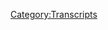 {{Transcript
    | title         = [[449: June 23-24, 2020]]
    | caption       = [https://knowledgefight.libsyn.com/449-june-23-24-2020 Listen to this episode on Libsyn]
    | episodeNumber = [[449: June 23-24, 2020|449]]
    | length        = 01:27:27
}}

{{MessageBox
    | header     = Warning: Bot Generated Content
    | text       = This transcript was automatically generated by transcription software and likely contains many mistakes and misattributions. Please check the audio for definitive quotes, attribution, and context.
    | image      = N3yvass4myg91.webp
    | imagewidth = 50px
    | id         = warning
}}

{{TranscriptBlock
    | name      = Unknown Speaker
    | timestamp = 00:00:00.000
    | text      = N-N-N-N-N-N-N-Knowledge Fight
}}

{{TranscriptBlock
    | name      = Unknown Speaker
    | timestamp = 00:00:13.000
    | text      = Dan and Jordan, I am sweating
}}

{{TranscriptBlock
    | name      = Unknown Speaker
    | timestamp = 00:00:18.000
    | text      = knowledgefight.com, it's time to pray
}}

{{TranscriptBlock
    | name      = Unknown Speaker
    | timestamp = 00:00:21.000
    | text      = I have great respect for knowledgefight
}}

{{TranscriptBlock
    | name      = Unknown Speaker
    | timestamp = 00:00:24.000
    | text      = I'm sick of them posing as if they're the good guys
}}

{{TranscriptBlock
    | name      = Unknown Speaker
    | timestamp = 00:00:27.000
    | text      = You guys saying we are the bad guys, knowledgefight
}}

{{TranscriptBlock
    | name      = Unknown Speaker
    | timestamp = 00:00:30.000
    | text      = Dan and Jordan, knowledgefight
}}

{{TranscriptBlock
    | name      = Unknown Speaker
    | timestamp = 00:00:32.000
    | text      = Riddler, Riddler, Riddler
}}

{{TranscriptBlock
    | name      = Unknown Speaker
    | timestamp = 00:00:34.000
    | text      = I need, I need money
}}

{{TranscriptBlock
    | name      = Unknown Speaker
    | timestamp = 00:00:37.000
    | text      = Riddler, Riddler, Riddler
}}

{{TranscriptBlock
    | name      = Unknown Speaker
    | timestamp = 00:00:39.000
    | text      = Andy and Kansas, Andy and, Andy and
}}

{{TranscriptBlock
    | name      = Unknown Speaker
    | timestamp = 00:00:42.000
    | text      = Stop it, Andy and Kansas, Andy and Kansas
}}

{{TranscriptBlock
    | name      = Unknown Speaker
    | timestamp = 00:00:45.000
    | text      = It's time to pray
}}

{{TranscriptBlock
    | name      = Unknown Speaker
    | timestamp = 00:00:47.000
    | text      = Andy and Kansas, you're on the air, thanks for holding us
}}

{{TranscriptBlock
    | name      = Unknown Speaker
    | timestamp = 00:00:49.000
    | text      = Hello Alex, I'm a big fan, I'm a huge fan
}}

{{TranscriptBlock
    | name      = Unknown Speaker
    | timestamp = 00:00:52.000
    | text      = I love your work
}}

{{TranscriptBlock
    | name      = Unknown Speaker
    | timestamp = 00:00:53.000
    | text      = knowledgefight
}}

{{TranscriptBlock
    | name      = Unknown Speaker
    | timestamp = 00:00:54.000
    | text      = knowledgefight.com
}}

{{TranscriptBlock
    | name      = Unknown Speaker
    | timestamp = 00:00:57.000
    | text      = I love you
}}

{{TranscriptBlock
    | name      = Unknown Speaker
    | timestamp = 00:00:59.000
    | text      = Hey everybody, welcome back to Knowledge Fight, I'm Dan
}}

{{TranscriptBlock
    | name      = Unknown Speaker
    | timestamp = 00:01:01.000
    | text      = I'm Jordan
}}

{{TranscriptBlock
    | name      = Unknown Speaker
    | timestamp = 00:01:02.000
    | text      = Whoa, that was intense
}}

{{TranscriptBlock
    | name      = Unknown Speaker
    | timestamp = 00:01:04.000
    | text      = Yeah it was too intense
}}

{{TranscriptBlock
    | name      = Unknown Speaker
    | timestamp = 00:01:05.000
    | text      = Is that three offs?
}}

{{TranscriptBlock
    | name      = Unknown Speaker
    | timestamp = 00:01:06.000
    | text      = Scale it down
}}

{{TranscriptBlock
    | name      = Unknown Speaker
    | timestamp = 00:01:07.000
    | text      = Too much, okay, fair enough
}}

{{TranscriptBlock
    | name      = Unknown Speaker
    | timestamp = 00:01:08.000
    | text      = There's a podcast where we like to scale it down a little bit
}}

{{TranscriptBlock
    | name      = Unknown Speaker
    | timestamp = 00:01:10.000
    | text      = And drink novelty beverages and talk a little bit about Alex Jones
}}

{{TranscriptBlock
    | name      = Unknown Speaker
    | timestamp = 00:01:13.000
    | text      = Yes?
}}

{{TranscriptBlock
    | name      = Unknown Speaker
    | timestamp = 00:01:14.000
    | text      = Yes
}}

{{TranscriptBlock
    | name      = Unknown Speaker
    | timestamp = 00:01:15.000
    | text      = I did
}}

{{TranscriptBlock
    | name      = Unknown Speaker
    | timestamp = 00:01:17.000
    | text      = Oh boy
}}

{{TranscriptBlock
    | name      = Unknown Speaker
    | timestamp = 00:01:18.000
    | text      = Right out the gate, something is wrong
}}

{{TranscriptBlock
    | name      = Unknown Speaker
    | timestamp = 00:01:20.000
    | text      = I don't know what it is
}}

{{TranscriptBlock
    | name      = Unknown Speaker
    | timestamp = 00:01:21.000
    | text      = No, I think this is great
}}

{{TranscriptBlock
    | name      = Unknown Speaker
    | timestamp = 00:01:22.000
    | text      = I think this is great
}}

{{TranscriptBlock
    | name      = Unknown Speaker
    | timestamp = 00:01:23.000
    | text      = Okay
}}

{{TranscriptBlock
    | name      = Unknown Speaker
    | timestamp = 00:01:24.000
    | text      = I just, I got a little overexcited up top
}}

{{TranscriptBlock
    | name      = Unknown Speaker
    | timestamp = 00:01:26.000
    | text      = Did you start doing hot yoga?
}}

{{TranscriptBlock
    | name      = Unknown Speaker
    | timestamp = 00:01:28.000
    | text      = I did not, I did not
}}

{{TranscriptBlock
    | name      = Unknown Speaker
    | timestamp = 00:01:30.000
    | text      = I just exercised more recently, so now I got all that energy going on
}}

{{TranscriptBlock
    | name      = Unknown Speaker
    | timestamp = 00:01:33.000
    | text      = Seriously, yeah
}}

{{TranscriptBlock
    | name      = Unknown Speaker
    | timestamp = 00:01:34.000
    | text      = You gotta start taking sedatives, something
}}

{{TranscriptBlock
    | name      = Unknown Speaker
    | timestamp = 00:01:36.000
    | text      = I don't know what it is, but that is not okay
}}

{{TranscriptBlock
    | name      = Unknown Speaker
    | timestamp = 00:01:38.000
    | text      = Gotta start taking sedatives
}}

{{TranscriptBlock
    | name      = Unknown Speaker
    | timestamp = 00:01:40.000
    | text      = That's the nicest thing you've ever said to me
}}

{{TranscriptBlock
    | name      = Unknown Speaker
    | timestamp = 00:01:42.000
    | text      = I'm used to you yelling all the time and even
}}

{{TranscriptBlock
    | name      = Unknown Speaker
    | timestamp = 00:01:44.000
    | text      = Somehow that was
}}

{{TranscriptBlock
    | name      = Unknown Speaker
    | timestamp = 00:01:46.000
    | text      = You know what it was?
}}

{{TranscriptBlock
    | name      = Unknown Speaker
    | timestamp = 00:01:47.000
    | text      = It was a second into our show, it was too much
}}

{{TranscriptBlock
    | name      = Unknown Speaker
    | timestamp = 00:01:49.000
    | text      = Too much, alright, fair enough
}}

{{TranscriptBlock
    | name      = Unknown Speaker
    | timestamp = 00:01:51.000
    | text      = This is a podcast again
}}

{{TranscriptBlock
    | name      = Unknown Speaker
    | timestamp = 00:01:53.000
    | text      = What's up? You have your hand up?
}}

{{TranscriptBlock
    | name      = Unknown Speaker
    | timestamp = 00:01:55.000
    | text      = Can I ask a question?
}}

{{TranscriptBlock
    | name      = Unknown Speaker
    | timestamp = 00:01:57.000
    | text      = What's up, Jordan?
}}

{{TranscriptBlock
    | name      = Unknown Speaker
    | timestamp = 00:01:58.000
    | text      = I got my hand raised
}}

{{TranscriptBlock
    | name      = Unknown Speaker
    | timestamp = 00:01:59.000
    | text      = Dan?
}}

{{TranscriptBlock
    | name      = Unknown Speaker
    | timestamp = 00:02:00.000
    | text      = Yeah
}}

{{TranscriptBlock
    | name      = Unknown Speaker
    | timestamp = 00:02:01.000
    | text      = What's your bright spot today?
}}

{{TranscriptBlock
    | name      = Unknown Speaker
    | timestamp = 00:02:02.000
    | text      = Why don't you start, I'm gonna go
}}

{{TranscriptBlock
    | name      = Unknown Speaker
    | timestamp = 00:02:03.000
    | text      = Okay, my bright spot is I finally bit the bullet
}}

{{TranscriptBlock
    | name      = Unknown Speaker
    | timestamp = 00:02:06.000
    | text      = And I was done with all the side quests
}}

{{TranscriptBlock
    | name      = Unknown Speaker
    | timestamp = 00:02:08.000
    | text      = And you decided to start yelling
}}

{{TranscriptBlock
    | name      = Unknown Speaker
    | timestamp = 00:02:09.000
    | text      = And I finished Horizon Zero Dawn
}}

{{TranscriptBlock
    | name      = Unknown Speaker
    | timestamp = 00:02:10.000
    | text      = Oh, that's great
}}

{{TranscriptBlock
    | name      = Unknown Speaker
    | timestamp = 00:02:11.000
    | text      = I played the final quest
}}

{{TranscriptBlock
    | name      = Unknown Speaker
    | timestamp = 00:02:12.000
    | text      = You played the Frozen Wilds
}}

{{TranscriptBlock
    | name      = Unknown Speaker
    | timestamp = 00:02:14.000
    | text      = Yeah, played a lot of it
}}

{{TranscriptBlock
    | name      = Unknown Speaker
    | timestamp = 00:02:16.000
    | text      = The DLC part
}}

{{TranscriptBlock
    | name      = Unknown Speaker
    | timestamp = 00:02:17.000
    | text      = Haven't finished all of that, but I played a lot of it
}}

{{TranscriptBlock
    | name      = Unknown Speaker
    | timestamp = 00:02:19.000
    | text      = I finally played the main storyline
}}

{{TranscriptBlock
    | name      = Unknown Speaker
    | timestamp = 00:02:21.000
    | text      = And it's fantastic
}}

{{TranscriptBlock
    | name      = Unknown Speaker
    | timestamp = 00:02:23.000
    | text      = Great ending, it's gonna be great
}}

{{TranscriptBlock
    | name      = Unknown Speaker
    | timestamp = 00:02:25.000
    | text      = I don't think it's gonna be out until next year
}}

{{TranscriptBlock
    | name      = Unknown Speaker
    | timestamp = 00:02:27.000
    | text      = Probably the sequel
}}

{{TranscriptBlock
    | name      = Unknown Speaker
    | timestamp = 00:02:28.000
    | text      = The sequel?
}}

{{TranscriptBlock
    | name      = Unknown Speaker
    | timestamp = 00:02:29.000
    | text      = But that's good because I don't want to buy
}}

{{TranscriptBlock
    | name      = Unknown Speaker
    | timestamp = 00:02:31.000
    | text      = I don't want to buy a PlayStation 5
}}

{{TranscriptBlock
    | name      = Unknown Speaker
    | timestamp = 00:02:32.000
    | text      = Have you seen how big they are?
}}

{{TranscriptBlock
    | name      = Unknown Speaker
    | timestamp = 00:02:33.000
    | text      = Yeah, I don't know
}}

{{TranscriptBlock
    | name      = Unknown Speaker
    | timestamp = 00:02:35.000
    | text      = I always get really mad whenever there's new systems out
}}

{{TranscriptBlock
    | name      = Unknown Speaker
    | timestamp = 00:02:37.000
    | text      = Because it's like, this is how they scam you
}}

{{TranscriptBlock
    | name      = Unknown Speaker
    | timestamp = 00:02:40.000
    | text      = They lure these games that you want to play
}}

{{TranscriptBlock
    | name      = Unknown Speaker
    | timestamp = 00:02:43.000
    | text      = And you have to buy the system in order to play them
}}

{{TranscriptBlock
    | name      = Unknown Speaker
    | timestamp = 00:02:45.000
    | text      = And then they're obsolete and there's a new system
}}

{{TranscriptBlock
    | name      = Unknown Speaker
    | timestamp = 00:02:47.000
    | text      = I turned into a cranky old man
}}

{{TranscriptBlock
    | name      = Unknown Speaker
    | timestamp = 00:02:50.000
    | text      = Everyone else is so excited about the new system
}}

{{TranscriptBlock
    | name      = Unknown Speaker
    | timestamp = 00:02:53.000
    | text      = And I'll tell you what, beta was a better format
}}

{{TranscriptBlock
    | name      = Unknown Speaker
    | timestamp = 00:02:55.000
    | text      = It was
}}

{{TranscriptBlock
    | name      = Unknown Speaker
    | timestamp = 00:02:56.000
    | text      = You had a time stamp on it, it was way better
}}

{{TranscriptBlock
    | name      = Unknown Speaker
    | timestamp = 00:02:58.000
    | text      = Everything past Atari is a mistake
}}

{{TranscriptBlock
    | name      = Unknown Speaker
    | timestamp = 00:03:00.000
    | text      = It was a failure, yeah
}}

{{TranscriptBlock
    | name      = Unknown Speaker
    | timestamp = 00:03:02.000
    | text      = That's good, congratulations
}}

{{TranscriptBlock
    | name      = Unknown Speaker
    | timestamp = 00:03:04.000
    | text      = For you and Aloy
}}

{{TranscriptBlock
    | name      = Unknown Speaker
    | timestamp = 00:03:06.000
    | text      = She's doing great
}}

{{TranscriptBlock
    | name      = Unknown Speaker
    | timestamp = 00:03:07.000
    | text      = So here's my bright spot
}}

{{TranscriptBlock
    | name      = Unknown Speaker
    | timestamp = 00:03:09.000
    | text      = And it dovetails into the year of the
}}

{{TranscriptBlock
    | name      = Unknown Speaker
    | timestamp = 00:03:11.000
    | text      = So we are now 152 seltzers into the year of the seltzer
}}

{{TranscriptBlock
    | name      = Unknown Speaker
    | timestamp = 00:03:18.000
    | text      = And that is a moment that deserves a little bit of a celebration
}}

{{TranscriptBlock
    | name      = Unknown Speaker
    | timestamp = 00:03:21.000
    | text      = So that's why it's my bright spot
}}

{{TranscriptBlock
    | name      = Unknown Speaker
    | timestamp = 00:03:22.000
    | text      = It's a milestone
}}

{{TranscriptBlock
    | name      = Unknown Speaker
    | timestamp = 00:03:23.000
    | text      = 150 seltzers, that's crazy
}}

{{TranscriptBlock
    | name      = Unknown Speaker
    | timestamp = 00:03:25.000
    | text      = Yeah, that's really amazing
}}

{{TranscriptBlock
    | name      = Unknown Speaker
    | timestamp = 00:03:26.000
    | text      = In like two months
}}

{{TranscriptBlock
    | name      = Unknown Speaker
    | timestamp = 00:03:28.000
    | text      = Yeah, that's a lot of seltzer
}}

{{TranscriptBlock
    | name      = Unknown Speaker
    | timestamp = 00:03:30.000
    | text      = That's a lot of seltzer
}}

{{TranscriptBlock
    | name      = Unknown Speaker
    | timestamp = 00:03:31.000
    | text      = And I think that there's some people out there
}}

{{TranscriptBlock
    | name      = Unknown Speaker
    | timestamp = 00:03:33.000
    | text      = There's some people who are giving good natured ribbing
}}

{{TranscriptBlock
    | name      = Unknown Speaker
    | timestamp = 00:03:35.000
    | text      = About not liking seltzers themselves
}}

{{TranscriptBlock
    | name      = Unknown Speaker
    | timestamp = 00:03:37.000
    | text      = And I'm like, hey fine
}}

{{TranscriptBlock
    | name      = Unknown Speaker
    | timestamp = 00:03:38.000
    | text      = This isn't going to become a seltzer podcast
}}

{{TranscriptBlock
    | name      = Unknown Speaker
    | timestamp = 00:03:40.000
    | text      = This is just the thing that I'm doing this year
}}

{{TranscriptBlock
    | name      = Unknown Speaker
    | timestamp = 00:03:42.000
    | text      = To bring some sort of normalcy into the proceedings
}}

{{TranscriptBlock
    | name      = Unknown Speaker
    | timestamp = 00:03:45.000
    | text      = Otherwise we're just going to be sitting here talking about Alex Jones all the time
}}

{{TranscriptBlock
    | name      = Unknown Speaker
    | timestamp = 00:03:48.000
    | text      = It's going to be weird
}}

{{TranscriptBlock
    | name      = Unknown Speaker
    | timestamp = 00:03:49.000
    | text      = Yeah, it's terrifying
}}

{{TranscriptBlock
    | name      = Unknown Speaker
    | timestamp = 00:03:50.000
    | text      = There's some things in life that you can still enjoy
}}

{{TranscriptBlock
    | name      = Unknown Speaker
    | timestamp = 00:03:53.000
    | text      = And I enjoy bubbly waters
}}

{{TranscriptBlock
    | name      = Unknown Speaker
    | timestamp = 00:03:55.000
    | text      = But the other thing I wanted to bring sharp focus to
}}

{{TranscriptBlock
    | name      = Unknown Speaker
    | timestamp = 00:03:58.000
    | text      = Is now 150 seltzers in
}}

{{TranscriptBlock
    | name      = Unknown Speaker
    | timestamp = 00:04:00.000
    | text      = If you look at the top five seltzers that we have
}}

{{TranscriptBlock
    | name      = Unknown Speaker
    | timestamp = 00:04:04.000
    | text      = There are two that are from Mars Brewery
}}

{{TranscriptBlock
    | name      = Unknown Speaker
    | timestamp = 00:04:07.000
    | text      = That I wouldn't have known even existed
}}

{{TranscriptBlock
    | name      = Unknown Speaker
    | timestamp = 00:04:09.000
    | text      = As they made seltzers before starting this
}}

{{TranscriptBlock
    | name      = Unknown Speaker
    | timestamp = 00:04:14.000
    | text      = Of course not
}}

{{TranscriptBlock
    | name      = Unknown Speaker
    | timestamp = 00:04:15.000
    | text      = There is a tie for fifth now
}}

{{TranscriptBlock
    | name      = Unknown Speaker
    | timestamp = 00:04:17.000
    | text      = Between two La Croix flavors
}}

{{TranscriptBlock
    | name      = Unknown Speaker
    | timestamp = 00:04:20.000
    | text      = You got lemon cello and hibiscus
}}

{{TranscriptBlock
    | name      = Unknown Speaker
    | timestamp = 00:04:22.000
    | text      = Hibiscus?
}}

{{TranscriptBlock
    | name      = Unknown Speaker
    | timestamp = 00:04:23.000
    | text      = Yes, both at the 80
}}

{{TranscriptBlock
    | name      = Unknown Speaker
    | timestamp = 00:04:24.000
    | text      = 80 out of 100
}}

{{TranscriptBlock
    | name      = Unknown Speaker
    | timestamp = 00:04:25.000
    | text      = I wouldn't have ever tried either of those
}}

{{TranscriptBlock
    | name      = Unknown Speaker
    | timestamp = 00:04:27.000
    | text      = If it wasn't some sort of thing where I'm trying all of these
}}

{{TranscriptBlock
    | name      = Unknown Speaker
    | timestamp = 00:04:30.000
    | text      = Naturally
}}

{{TranscriptBlock
    | name      = Unknown Speaker
    | timestamp = 00:04:31.000
    | text      = Aha, black cherry coffee is number two on the list of the top five
}}

{{TranscriptBlock
    | name      = Unknown Speaker
    | timestamp = 00:04:36.000
    | text      = That's another one I never would have tried if I wasn't doing this
}}

{{TranscriptBlock
    | name      = Unknown Speaker
    | timestamp = 00:04:38.000
    | text      = And it's fantastic
}}

{{TranscriptBlock
    | name      = Unknown Speaker
    | timestamp = 00:04:39.000
    | text      = Absolutely
}}

{{TranscriptBlock
    | name      = Unknown Speaker
    | timestamp = 00:04:40.000
    | text      = And then three out of the top five
}}

{{TranscriptBlock
    | name      = Unknown Speaker
    | timestamp = 00:04:42.000
    | text      = Petal, the elderberry white tea flower
}}

{{TranscriptBlock
    | name      = Unknown Speaker
    | timestamp = 00:04:45.000
    | text      = Oh yeah, that was great
}}

{{TranscriptBlock
    | name      = Unknown Speaker
    | timestamp = 00:04:46.000
    | text      = It's fantastic
}}

{{TranscriptBlock
    | name      = Unknown Speaker
    | timestamp = 00:04:47.000
    | text      = I never would have known that brand existed
}}

{{TranscriptBlock
    | name      = Unknown Speaker
    | timestamp = 00:04:49.000
    | text      = I would have walked right past it at the store
}}

{{TranscriptBlock
    | name      = Unknown Speaker
    | timestamp = 00:04:51.000
    | text      = Of course
}}

{{TranscriptBlock
    | name      = Unknown Speaker
    | timestamp = 00:04:52.000
    | text      = I never would have given it a second thought
}}

{{TranscriptBlock
    | name      = Unknown Speaker
    | timestamp = 00:04:53.000
    | text      = Like some hippy dippy little water with flowers in it
}}

{{TranscriptBlock
    | name      = Unknown Speaker
    | timestamp = 00:04:56.000
    | text      = Totally, totally
}}

{{TranscriptBlock
    | name      = Unknown Speaker
    | timestamp = 00:04:57.000
    | text      = And it was so good
}}

{{TranscriptBlock
    | name      = Unknown Speaker
    | timestamp = 00:04:58.000
    | text      = And so one of the things that's really nice
}}

{{TranscriptBlock
    | name      = Unknown Speaker
    | timestamp = 00:05:00.000
    | text      = Is being able to force myself into positions
}}

{{TranscriptBlock
    | name      = Unknown Speaker
    | timestamp = 00:05:02.000
    | text      = Where I'm trying a bunch of things
}}

{{TranscriptBlock
    | name      = Unknown Speaker
    | timestamp = 00:05:04.000
    | text      = And lo and behold all of the things that I had before
}}

{{TranscriptBlock
    | name      = Unknown Speaker
    | timestamp = 00:05:08.000
    | text      = Are found wanting compared to these new things that I'm finding
}}

{{TranscriptBlock
    | name      = Unknown Speaker
    | timestamp = 00:05:11.000
    | text      = So it's sort of a microcosm of life
}}

{{TranscriptBlock
    | name      = Unknown Speaker
    | timestamp = 00:05:14.000
    | text      = A lot of times you do a little bit of an exercise
}}

{{TranscriptBlock
    | name      = Unknown Speaker
    | timestamp = 00:05:17.000
    | text      = Something that seems really stupid
}}

{{TranscriptBlock
    | name      = Unknown Speaker
    | timestamp = 00:05:18.000
    | text      = Like I'm going to drink 500 seltzers
}}

{{TranscriptBlock
    | name      = Unknown Speaker
    | timestamp = 00:05:19.000
    | text      = Now what do you know?
}}

{{TranscriptBlock
    | name      = Unknown Speaker
    | timestamp = 00:05:20.000
    | text      = You find really good ones
}}

{{TranscriptBlock
    | name      = Unknown Speaker
    | timestamp = 00:05:23.000
    | text      = That you never would have tried before
}}

{{TranscriptBlock
    | name      = Unknown Speaker
    | timestamp = 00:05:25.000
    | text      = That maybe you can incorporate into your life
}}

{{TranscriptBlock
    | name      = Unknown Speaker
    | timestamp = 00:05:27.000
    | text      = To make your life better moving forward
}}

{{TranscriptBlock
    | name      = Unknown Speaker
    | timestamp = 00:05:28.000
    | text      = Yeah, that sounds great
}}

{{TranscriptBlock
    | name      = Unknown Speaker
    | timestamp = 00:05:29.000
    | text      = There's a joy in discovery
}}

{{TranscriptBlock
    | name      = Unknown Speaker
    | timestamp = 00:05:30.000
    | text      = So that's my bright spot
}}

{{TranscriptBlock
    | name      = Unknown Speaker
    | timestamp = 00:05:31.000
    | text      = My thought though is when we get to 350 or so
}}

{{TranscriptBlock
    | name      = Unknown Speaker
    | timestamp = 00:05:36.000
    | text      = Will you be so exhausted with seltzer
}}

{{TranscriptBlock
    | name      = Unknown Speaker
    | timestamp = 00:05:39.000
    | text      = That nothing is going to break into that top five
}}

{{TranscriptBlock
    | name      = Unknown Speaker
    | timestamp = 00:05:42.000
    | text      = I don't think so
}}

{{TranscriptBlock
    | name      = Unknown Speaker
    | timestamp = 00:05:43.000
    | text      = Because there's a lot of the untapped stuff
}}

{{TranscriptBlock
    | name      = Unknown Speaker
    | timestamp = 00:05:47.000
    | text      = That I might be able to find
}}

{{TranscriptBlock
    | name      = Unknown Speaker
    | timestamp = 00:05:50.000
    | text      = Are things that are more craft in nature
}}

{{TranscriptBlock
    | name      = Unknown Speaker
    | timestamp = 00:05:53.000
    | text      = So I think a lot of the things that I might be able to find
}}

{{TranscriptBlock
    | name      = Unknown Speaker
    | timestamp = 00:05:56.000
    | text      = Within the next 200 seltzers
}}

{{TranscriptBlock
    | name      = Unknown Speaker
    | timestamp = 00:05:58.000
    | text      = Will probably be phenomenal
}}

{{TranscriptBlock
    | name      = Unknown Speaker
    | timestamp = 00:06:01.000
    | text      = Because a lot of the stuff I've been having
}}

{{TranscriptBlock
    | name      = Unknown Speaker
    | timestamp = 00:06:03.000
    | text      = Are these standard-ass lemon-lime grapefruit
}}

{{TranscriptBlock
    | name      = Unknown Speaker
    | timestamp = 00:06:06.000
    | text      = Of every brand
}}

{{TranscriptBlock
    | name      = Unknown Speaker
    | timestamp = 00:06:08.000
    | text      = And a lot of that does lead to a little burnout
}}

{{TranscriptBlock
    | name      = Unknown Speaker
    | timestamp = 00:06:11.000
    | text      = And some of that's like
}}

{{TranscriptBlock
    | name      = Unknown Speaker
    | timestamp = 00:06:12.000
    | text      = Well maybe that would have been a 60 but it's a 52 now
}}

{{TranscriptBlock
    | name      = Unknown Speaker
    | timestamp = 00:06:14.000
    | text      = Because I'm sick of grapefruit
}}

{{TranscriptBlock
    | name      = Unknown Speaker
    | timestamp = 00:06:17.000
    | text      = And certainly apologies to grapefruit
}}

{{TranscriptBlock
    | name      = Unknown Speaker
    | timestamp = 00:06:20.000
    | text      = But that's how it goes
}}

{{TranscriptBlock
    | name      = Unknown Speaker
    | timestamp = 00:06:21.000
    | text      = Also you're not a grape flavor
}}

{{TranscriptBlock
    | name      = Unknown Speaker
    | timestamp = 00:06:22.000
    | text      = They accept your apology
}}

{{TranscriptBlock
    | name      = Unknown Speaker
    | timestamp = 00:06:24.000
    | text      = But yeah, I think as we go along
}}

{{TranscriptBlock
    | name      = Unknown Speaker
    | timestamp = 00:06:26.000
    | text      = We'll find even greener pastures
}}

{{TranscriptBlock
    | name      = Unknown Speaker
    | timestamp = 00:06:28.000
    | text      = I'm wondering if we're going to get a perfect score
}}

{{TranscriptBlock
    | name      = Unknown Speaker
    | timestamp = 00:06:31.000
    | text      = Like a pitchfork 10
}}

{{TranscriptBlock
    | name      = Unknown Speaker
    | timestamp = 00:06:32.000
    | text      = I think we will
}}

{{TranscriptBlock
    | name      = Unknown Speaker
    | timestamp = 00:06:33.000
    | text      = It happens once every 500 seltzers
}}

{{TranscriptBlock
    | name      = Unknown Speaker
    | timestamp = 00:06:35.000
    | text      = It's possible
}}

{{TranscriptBlock
    | name      = Unknown Speaker
    | timestamp = 00:06:36.000
    | text      = I've been very conservative with my scoring
}}

{{TranscriptBlock
    | name      = Unknown Speaker
    | timestamp = 00:06:39.000
    | text      = But I think it's possible
}}

{{TranscriptBlock
    | name      = Unknown Speaker
    | timestamp = 00:06:41.000
    | text      = And I think if I were to guess
}}

{{TranscriptBlock
    | name      = Unknown Speaker
    | timestamp = 00:06:42.000
    | text      = Based on how this has gone so far
}}

{{TranscriptBlock
    | name      = Unknown Speaker
    | timestamp = 00:06:44.000
    | text      = It'll be something floral
}}

{{TranscriptBlock
    | name      = Unknown Speaker
    | timestamp = 00:06:46.000
    | text      = And something tea related
}}

{{TranscriptBlock
    | name      = Unknown Speaker
    | timestamp = 00:06:47.000
    | text      = Yeah that does sound
}}

{{TranscriptBlock
    | name      = Unknown Speaker
    | timestamp = 00:06:48.000
    | text      = Tea type flavor
}}

{{TranscriptBlock
    | name      = Unknown Speaker
    | timestamp = 00:06:49.000
    | text      = That does sound likely
}}

{{TranscriptBlock
    | name      = Unknown Speaker
    | timestamp = 00:06:50.000
    | text      = Yeah because those are clearly the best
}}

{{TranscriptBlock
    | name      = Unknown Speaker
    | timestamp = 00:06:52.000
    | text      = One last question
}}

{{TranscriptBlock
    | name      = Unknown Speaker
    | timestamp = 00:06:53.000
    | text      = Sure
}}

{{TranscriptBlock
    | name      = Unknown Speaker
    | timestamp = 00:06:54.000
    | text      = Before we get off the year of the seltzer
}}

{{TranscriptBlock
    | name      = Unknown Speaker
    | timestamp = 00:06:55.000
    | text      = Unless you have more to continue
}}

{{TranscriptBlock
    | name      = Unknown Speaker
    | timestamp = 00:06:56.000
    | text      = No I don't
}}

{{TranscriptBlock
    | name      = Unknown Speaker
    | timestamp = 00:06:57.000
    | text      = I have said my piece
}}

{{TranscriptBlock
    | name      = Unknown Speaker
    | timestamp = 00:06:58.000
    | text      = Okay
}}

{{TranscriptBlock
    | name      = Unknown Speaker
    | timestamp = 00:06:59.000
    | text      = Will you consider revising a score later on?
}}

{{TranscriptBlock
    | name      = Unknown Speaker
    | timestamp = 00:07:04.000
    | text      = Do you know what I'm saying?
}}

{{TranscriptBlock
    | name      = Unknown Speaker
    | timestamp = 00:07:06.000
    | text      = No
}}

{{TranscriptBlock
    | name      = Unknown Speaker
    | timestamp = 00:07:07.000
    | text      = Oh okay
}}

{{TranscriptBlock
    | name      = Unknown Speaker
    | timestamp = 00:07:08.000
    | text      = No I don't think I should
}}

{{TranscriptBlock
    | name      = Unknown Speaker
    | timestamp = 00:07:09.000
    | text      = I think that would be dirty pool
}}

{{TranscriptBlock
    | name      = Unknown Speaker
    | timestamp = 00:07:11.000
    | text      = It's set in stone
}}

{{TranscriptBlock
    | name      = Unknown Speaker
    | timestamp = 00:07:12.000
    | text      = Now let's assume that we get to the end
}}

{{TranscriptBlock
    | name      = Unknown Speaker
    | timestamp = 00:07:16.000
    | text      = And the highest score is an 86
}}

{{TranscriptBlock
    | name      = Unknown Speaker
    | timestamp = 00:07:18.000
    | text      = Okay
}}

{{TranscriptBlock
    | name      = Unknown Speaker
    | timestamp = 00:07:19.000
    | text      = Does that mean everybody gets 14 more points
}}

{{TranscriptBlock
    | name      = Unknown Speaker
    | timestamp = 00:07:21.000
    | text      = Attitude to be great on a curve?
}}

{{TranscriptBlock
    | name      = Unknown Speaker
    | timestamp = 00:07:23.000
    | text      = I think not
}}

{{TranscriptBlock
    | name      = Unknown Speaker
    | timestamp = 00:07:24.000
    | text      = I don't think so
}}

{{TranscriptBlock
    | name      = Unknown Speaker
    | timestamp = 00:07:25.000
    | text      = I think that would turn out to like
}}

{{TranscriptBlock
    | name      = Unknown Speaker
    | timestamp = 00:07:27.000
    | text      = Things that are 50 are now 64
}}

{{TranscriptBlock
    | name      = Unknown Speaker
    | timestamp = 00:07:29.000
    | text      = Yeah that's just bullshit
}}

{{TranscriptBlock
    | name      = Unknown Speaker
    | timestamp = 00:07:30.000
    | text      = No
}}

{{TranscriptBlock
    | name      = Unknown Speaker
    | timestamp = 00:07:31.000
    | text      = If it ends up in a situation where
}}

{{TranscriptBlock
    | name      = Unknown Speaker
    | timestamp = 00:07:33.000
    | text      = We get to 500
}}

{{TranscriptBlock
    | name      = Unknown Speaker
    | timestamp = 00:07:35.000
    | text      = And the highest score is 93
}}

{{TranscriptBlock
    | name      = Unknown Speaker
    | timestamp = 00:07:37.000
    | text      = Or something like that
}}

{{TranscriptBlock
    | name      = Unknown Speaker
    | timestamp = 00:07:38.000
    | text      = I think that's respectable
}}

{{TranscriptBlock
    | name      = Unknown Speaker
    | timestamp = 00:07:39.000
    | text      = So be it
}}

{{TranscriptBlock
    | name      = Unknown Speaker
    | timestamp = 00:07:40.000
    | text      = There is the platonic ideal of that 100
}}

{{TranscriptBlock
    | name      = Unknown Speaker
    | timestamp = 00:07:44.000
    | text      = Somewhere out there
}}

{{TranscriptBlock
    | name      = Unknown Speaker
    | timestamp = 00:07:46.000
    | text      = And it remains to be found
}}

{{TranscriptBlock
    | name      = Unknown Speaker
    | timestamp = 00:07:48.000
    | text      = There's always something to shoot for
}}

{{TranscriptBlock
    | name      = Unknown Speaker
    | timestamp = 00:07:50.000
    | text      = That's okay
}}

{{TranscriptBlock
    | name      = Unknown Speaker
    | timestamp = 00:07:51.000
    | text      = That's an okay conclusion
}}

{{TranscriptBlock
    | name      = Unknown Speaker
    | timestamp = 00:07:52.000
    | text      = Perhaps that's what gives meaning to life in itself
}}

{{TranscriptBlock
    | name      = Unknown Speaker
    | timestamp = 00:07:54.000
    | text      = Exactly
}}

{{TranscriptBlock
    | name      = Unknown Speaker
    | timestamp = 00:07:55.000
    | text      = Yes
}}

{{TranscriptBlock
    | name      = Unknown Speaker
    | timestamp = 00:07:56.000
    | text      = Yes the Seltzer
}}

{{TranscriptBlock
    | name      = Unknown Speaker
    | timestamp = 00:07:57.000
    | text      = The year of the Seltzer is very philosophical at this point
}}

{{TranscriptBlock
    | name      = Unknown Speaker
    | timestamp = 00:08:02.000
    | text      = Alright
}}

{{TranscriptBlock
    | name      = Unknown Speaker
    | timestamp = 00:08:03.000
    | text      = Let's get down to business Jordan
}}

{{TranscriptBlock
    | name      = Unknown Speaker
    | timestamp = 00:08:04.000
    | text      = But before we do we gotta take a moment to say
}}

{{TranscriptBlock
    | name      = Unknown Speaker
    | timestamp = 00:08:05.000
    | text      = Thank you to some folks who have signed up and are supporting the show
}}

{{TranscriptBlock
    | name      = Unknown Speaker
    | timestamp = 00:08:08.000
    | text      = So first
}}

{{TranscriptBlock
    | name      = Unknown Speaker
    | timestamp = 00:08:09.000
    | text      = Mr. Malloy thank you so much
}}

{{TranscriptBlock
    | name      = Unknown Speaker
    | timestamp = 00:08:11.000
    | text      = You are now a policy wonk
}}

{{TranscriptBlock
    | name      = Unknown Speaker
    | timestamp = 00:08:12.000
    | text      = I'm a policy wonk
}}

{{TranscriptBlock
    | name      = Unknown Speaker
    | timestamp = 00:08:13.000
    | text      = Thank you Mr. Malloy
}}

{{TranscriptBlock
    | name      = Unknown Speaker
    | timestamp = 00:08:14.000
    | text      = Thank you
}}

{{TranscriptBlock
    | name      = Unknown Speaker
    | timestamp = 00:08:15.000
    | text      = Next
}}

{{TranscriptBlock
    | name      = Unknown Speaker
    | timestamp = 00:08:16.000
    | text      = Habeas Dorcas thank you so much
}}

{{TranscriptBlock
    | name      = Unknown Speaker
    | timestamp = 00:08:17.000
    | text      = You are now a policy wonk
}}

{{TranscriptBlock
    | name      = Unknown Speaker
    | timestamp = 00:08:18.000
    | text      = I'm a policy wonk
}}

{{TranscriptBlock
    | name      = Unknown Speaker
    | timestamp = 00:08:19.000
    | text      = Thank you very much Habeas Dorcas
}}

{{TranscriptBlock
    | name      = Unknown Speaker
    | timestamp = 00:08:21.000
    | text      = Thank you
}}

{{TranscriptBlock
    | name      = Unknown Speaker
    | timestamp = 00:08:22.000
    | text      = Next
}}

{{TranscriptBlock
    | name      = Unknown Speaker
    | timestamp = 00:08:23.000
    | text      = Sigmund D rattan
}}

{{TranscriptBlock
    | name      = Unknown Speaker
    | timestamp = 00:08:23.000
    | text      = thank you so much
}}

{{TranscriptBlock
    | name      = Unknown Speaker
    | timestamp = 00:08:24.000
    | text      = You are now a policy wonk
}}

{{TranscriptBlock
    | name      = Unknown Speaker
    | timestamp = 00:08:25.000
    | text      = I'm a policy wonk
}}

{{TranscriptBlock
    | name      = Unknown Speaker
    | timestamp = 00:08:26.000
    | text      = Thanks Sigmund
}}

{{TranscriptBlock
    | name      = Unknown Speaker
    | timestamp = 00:08:27.000
    | text      = Next
}}

{{TranscriptBlock
    | name      = Unknown Speaker
    | timestamp = 00:08:28.000
    | text      = Profile thank you so much
}}

{{TranscriptBlock
    | name      = Unknown Speaker
    | timestamp = 00:08:29.000
    | text      = You are now a policy wonk
}}

{{TranscriptBlock
    | name      = Unknown Speaker
    | timestamp = 00:08:30.000
    | text      = I'm a policy wonk
}}

{{TranscriptBlock
    | name      = Unknown Speaker
    | timestamp = 00:08:31.000
    | text      = Thanks Profile
}}

{{TranscriptBlock
    | name      = Unknown Speaker
    | timestamp = 00:08:32.000
    | text      = Thank you Profile
}}

{{TranscriptBlock
    | name      = Unknown Speaker
    | timestamp = 00:08:33.000
    | text      = Next
}}

{{TranscriptBlock
    | name      = Unknown Speaker
    | timestamp = 00:08:34.000
    | text      = Thank you very much then
}}

{{TranscriptBlock
    | name      = Unknown Speaker
    | timestamp = 00:08:35.000
    | text      = You are now a policy wonk
}}

{{TranscriptBlock
    | name      = Unknown Speaker
    | timestamp = 00:08:36.000
    | text      = Thank you Virginia
}}

{{TranscriptBlock
    | name      = Unknown Speaker
    | timestamp = 00:08:37.279
    | text      = Thank you
}}

{{TranscriptBlock
    | name      = Unknown Speaker
    | timestamp = 00:08:38.279
    | text      = Next
}}

{{TranscriptBlock
    | name      = Unknown Speaker
    | timestamp = 00:08:39.279
    | text      = Jeff T
}}

{{TranscriptBlock
    | name      = Unknown Speaker
    | timestamp = 00:08:42.279
    | text      = G-E-O-F-F
}}

{{TranscriptBlock
    | name      = Unknown Speaker
    | timestamp = 00:08:45.000
    | text      = Thank you Jeff
}}

{{TranscriptBlock
    | name      = Unknown Speaker
    | timestamp = 00:08:46.000
    | text      = Next
}}

{{TranscriptBlock
    | name      = Unknown Speaker
    | timestamp = 00:08:47.000
    | text      = Whats up
}}

{{TranscriptBlock
    | name      = Unknown Speaker
    | timestamp = 00:08:48.000
    | text      = Britney
}}

{{TranscriptBlock
    | name      = Unknown Speaker
    | timestamp = 00:08:25.000
    | text      = Thanks, Sigmund.
}}

{{TranscriptBlock
    | name      = Unknown Speaker
    | timestamp = 00:08:26.560
    | text      = Next Profile.
}}

{{TranscriptBlock
    | name      = Unknown Speaker
    | timestamp = 00:08:27.560
    | text      = Thank you so much, you are now Policy Wonk.
}}

{{TranscriptBlock
    | name      = Unknown Speaker
    | timestamp = 00:08:29.360
    | text      = I'm a Policy Wonk.
}}

{{TranscriptBlock
    | name      = Unknown Speaker
    | timestamp = 00:08:30.639
    | text      = Next Profile.
}}

{{TranscriptBlock
    | name      = Unknown Speaker
    | timestamp = 00:08:31.639
    | text      = Thanks to profile.
}}

{{TranscriptBlock
    | name      = Unknown Speaker
    | timestamp = 00:08:32.879
    | text      = Next, Virginia B. Thank you so much, you're now Policy Wonk.
}}

{{TranscriptBlock
    | name      = Unknown Speaker
    | timestamp = 00:08:34.799
    | text      = I'm a Policy Wonk!
}}

{{TranscriptBlock
    | name      = Unknown Speaker
    | timestamp = 00:08:35.799
    | text      = Thank you very much, Virginia.
}}

{{TranscriptBlock
    | name      = Unknown Speaker
    | timestamp = 00:08:37.240
    | text      = Thank you.
}}

{{TranscriptBlock
    | name      = Unknown Speaker
    | timestamp = 00:08:38.240
    | text      = Next, Jeff T and that's G-E-O-F-F. Thank you so much, you are now Policy Wonk.
}}

{{TranscriptBlock
    | name      = Unknown Speaker
    | timestamp = 00:08:42.820
    | text      = I'm a Policy Wonk.
}}

{{TranscriptBlock
    | name      = Unknown Speaker
    | timestamp = 00:08:43.860
    | text      = Thank you, Jeff.
}}

{{TranscriptBlock
    | name      = Unknown Speaker
    | timestamp = 00:08:45.120
    | text      = Thanks Jeff.
}}

{{TranscriptBlock
    | name      = Unknown Speaker
    | timestamp = 00:08:46.120
    | text      = Next, Brittney, thank you so much, you're now Policy Wonk.
}}

{{TranscriptBlock
    | name      = Unknown Speaker
    | timestamp = 00:08:48.440
    | text      = I'm a Policy Wonk.
}}

{{TranscriptBlock
    | name      = Unknown Speaker
    | timestamp = 00:08:49.440
    | text      = Thanks, Brittney!
}}

{{TranscriptBlock
    | name      = Unknown Speaker
    | timestamp = 00:08:50.440
    | text      = Thank you, Brittney!
}}

{{TranscriptBlock
    | name      = Unknown Speaker
    | timestamp = 00:08:51.440
    | text      = And finally, I'd like to say thank you to a few people who donated on an elevated level.
}}

{{TranscriptBlock
    | name      = Unknown Speaker
    | timestamp = 00:08:54.639
    | text      = that very much so first emmy thank you so much you are now a technocrat next uh gravity head zero
}}

{{TranscriptBlock
    | name      = Unknown Speaker
    | timestamp = 00:09:00.879
    | text      = thank you so much you are now a technocrat and eric r and i like this a lot this is eric spelled
}}

{{TranscriptBlock
    | name      = Unknown Speaker
    | timestamp = 00:09:06.399
    | text      = a r i c i like that i like that quite dangerous spelling that's a dangerous spelling well anyway
}}

{{TranscriptBlock
    | name      = Unknown Speaker
    | timestamp = 00:09:12.240
    | text      = thank you so much you are now a technocrat i'm a policy wonk crikey mate that's fantastic have
}}

{{TranscriptBlock
    | name      = Unknown Speaker
    | timestamp = 00:09:17.360
    | text      = yourself a brew how's your 401k doing bro all right we gotta go full tilt boogie on this watson
}}

{{TranscriptBlock
    | name      = Unknown Speaker
    | timestamp = 00:09:22.320
    | text      = all right let's just get down to business we ain't making that money off that heroin why you pimps
}}

{{TranscriptBlock
    | name      = Unknown Speaker
    | timestamp = 00:09:26.879
    | text      = so good my neck is freakishly large i declare info war on you thank you so much emmy thank you so
}}

{{TranscriptBlock
    | name      = Unknown Speaker
    | timestamp = 00:09:33.759
    | text      = much gravity head zero and thank you so much eric r yes thank you very much to all of you if you're
}}

{{TranscriptBlock
    | name      = Unknown Speaker
    | timestamp = 00:09:38.240
    | text      = out there listening you're thinking hey i enjoy the show i'd like to support what these gents do
}}

{{TranscriptBlock
    | name      = Unknown Speaker
    | timestamp = 00:09:40.799
    | text      = you can do that by going to our website knowledgefight.com clicking the button says
}}

{{TranscriptBlock
    | name      = Unknown Speaker
    | timestamp = 00:09:43.360
    | text      = support the show we would appreciate it yes absolutely or you could take that uh generosity
}}

{{TranscriptBlock
    | name      = Unknown Speaker
    | timestamp = 00:09:48.399
    | text      = get yourself some uh some glass jars boil them yes boil the glass jars the glass jars go in boiling
}}

{{TranscriptBlock
    | name      = Unknown Speaker
    | timestamp = 00:09:56.080
    | text      = water generosity in the safely sterilized glass jars seal them up very tightly and send them to
}}

{{TranscriptBlock
    | name      = Unknown Speaker
    | timestamp = 00:10:02.159
    | text      = a local charity in your area that can help uh people in need and uh that yes we would appreciate
}}

{{TranscriptBlock
    | name      = Unknown Speaker
    | timestamp = 00:10:08.080
    | text      = that very better than last time that went great i thought that was fantastic yeah so jordan today
}}

{{TranscriptBlock
    | name      = Unknown Speaker
    | timestamp = 00:10:12.399
    | text      = we're going over june 23rd and 24th 2020 this is now my autonomous zone okay but before we get to
}}

{{TranscriptBlock
    | name      = Unknown Speaker
    | timestamp = 00:10:20.159
    | text      = that uh we have one more thing one more little piece of business to take care of up top and that
}}

{{TranscriptBlock
    | name      = Unknown Speaker
    | timestamp = 00:10:25.360
    | text      = can be found underneath your notebook we got a piece of mail we got a piece of mail we did what
}}

{{TranscriptBlock
    | name      = Unknown Speaker
    | timestamp = 00:10:31.200
    | text      = is this oh shit there's a note too that it's probably stuck to the underside of your your
}}

{{TranscriptBlock
    | name      = Unknown Speaker
    | timestamp = 00:10:35.919
    | text      = notebook there all right that you can uh you can read uh all righty here we go uh a gift for you
}}

{{TranscriptBlock
    | name      = Unknown Speaker
    | timestamp = 00:10:42.639
    | text      = for jordan since you like other final fantasies mmos aren't for everyone but fighting imperialism
}}

{{TranscriptBlock
    | name      = Unknown Speaker
    | timestamp = 00:10:48.080
    | text      = oppressive theocracies and a cosmic horror that's a metaphor for boomer ideology might interest you
}}

{{TranscriptBlock
    | name      = Unknown Speaker
    | timestamp = 00:10:53.840
    | text      = from policy wonk destin oh thank you very much destin you didn't say what it was it is uh
}}

{{TranscriptBlock
    | name      = Unknown Speaker
    | timestamp = 00:10:59.519
    | text      = final fantasy 14 online i thought i did say what it is oh no maybe you didn't i just uh
}}

{{TranscriptBlock
    | name      = Unknown Speaker
    | timestamp = 00:11:04.320
    | text      = it's uh yeah the complete edition so i'm excited to play that yeah you got yourself some final
}}

{{TranscriptBlock
    | name      = Unknown Speaker
    | timestamp = 00:11:09.679
    | text      = fantasy because you talk about loving it all the time yeah that's the trick have you played 14
}}

{{TranscriptBlock
    | name      = Unknown Speaker
    | timestamp = 00:11:14.320
    | text      = no i've never played 14 i'm not an on see it's an online mmo right so that means that it's uh
}}

{{TranscriptBlock
    | name      = Unknown Speaker
    | timestamp = 00:11:20.399
    | text      = i've always played the single player single storyline kind of game i've never played an
}}

{{TranscriptBlock
    | name      = Unknown Speaker
    | timestamp = 00:11:24.799
    | text      = mmo before in my life neither have i and i'm worried for you you worried for me yes i might
}}

{{TranscriptBlock
    | name      = Unknown Speaker
    | timestamp = 00:11:29.360
    | text      = never see you again that's that's always my fear with those like giant online games that uh are
}}

{{TranscriptBlock
    | name      = Unknown Speaker
    | timestamp = 00:11:35.759
    | text      = conceivably uh never-ending yeah yeah yeah that's my fear is like i'll just this will be my life
}}

{{TranscriptBlock
    | name      = Unknown Speaker
    | timestamp = 00:11:40.960
    | text      = from now right right right i don't ever want to touch them yeah it's always worried me that it
}}

{{TranscriptBlock
    | name      = Unknown Speaker
    | timestamp = 00:11:44.799
    | text      = was going to become another job you know like i'm just existing in a space where i also have a job
}}

{{TranscriptBlock
    | name      = Unknown Speaker
    | timestamp = 00:11:49.840
    | text      = right on my off time a lot of rpgs are kind of that way i mean like at a certain point missions
}}

{{TranscriptBlock
    | name      = Unknown Speaker
    | timestamp = 00:11:55.200
    | text      = do end up feeling like chores yeah yeah yeah um but yeah yeah it's uh when you have to wait a day
}}

{{TranscriptBlock
    | name      = Unknown Speaker
    | timestamp = 00:12:01.200
    | text      = in real time to farm what are you doing at this point you know it's a little exhausting so uh now
}}

{{TranscriptBlock
    | name      = Unknown Speaker
    | timestamp = 00:12:06.720
    | text      = jordan down to business yes sir um i i'm gonna give i'm gonna just tell you this right up top
}}

{{TranscriptBlock
    | name      = Unknown Speaker
    | timestamp = 00:12:11.679
    | text      = i uh found it intensely difficult to focus on doing this show oh boy these last couple days
}}

{{TranscriptBlock
    | name      = Unknown Speaker
    | timestamp = 00:12:17.120
    | text      = all right and it's because of alex it's his fault right this show's not been good there's still some
}}

{{TranscriptBlock
    | name      = Unknown Speaker
    | timestamp = 00:12:22.000
    | text      = interesting things and some things that are definitely uh requiring of us pointing out and
}}

{{TranscriptBlock
    | name      = Unknown Speaker
    | timestamp = 00:12:27.200
    | text      = keeping track of but there's so many guests on these shows and it is just like i don't care about
}}

{{TranscriptBlock
    | name      = Unknown Speaker
    | timestamp = 00:12:33.919
    | text      = any of these people i don't care i couldn't i couldn't give a shit for a large portion of of
}}

{{TranscriptBlock
    | name      = Unknown Speaker
    | timestamp = 00:12:41.200
    | text      = the time and like sometimes the listening to his show goes quick because there's interesting things
}}

{{TranscriptBlock
    | name      = Unknown Speaker
    | timestamp = 00:12:49.360
    | text      = uh pretty regularly or he's being entertaining and yelling like a dum-dum yeah this is the
}}

{{TranscriptBlock
    | name      = Unknown Speaker
    | timestamp = 00:12:55.519
    | text      = opposite he's just not bringing it's just hours of listening to him interview people i don't care
}}

{{TranscriptBlock
    | name      = Unknown Speaker
    | timestamp = 00:12:59.360
    | text      = about that sucks yeah so that that was a little painful however we start here on the 23rd and i
}}

{{TranscriptBlock
    | name      = Unknown Speaker
    | timestamp = 00:13:06.320
    | text      = think that we start with maybe one of the more important things uh that's going on that alex
}}

{{TranscriptBlock
    | name      = Unknown Speaker
    | timestamp = 00:13:11.279
    | text      = announces on this episode that is very bad and the rollout is covered 19 it is just the excuse
}}

{{TranscriptBlock
    | name      = Unknown Speaker
    | timestamp = 00:13:18.720
    | text      = and the hysteria and that's why we're making a big announcement later in the second hour today of a
}}

{{TranscriptBlock
    | name      = Unknown Speaker
    | timestamp = 00:13:25.519
    | text      = nationwide movement the movement's gonna be called we can't breathe the website's gonna be we can't
}}

{{TranscriptBlock
    | name      = Unknown Speaker
    | timestamp = 00:13:32.320
    | text      = breathe dot news it'll be up this afternoon with a video report and a document article and an action
}}

{{TranscriptBlock
    | name      = Unknown Speaker
    | timestamp = 00:13:38.320
    | text      = plan and i will be out at the texas capital this sunday at high noon to protest the governor's
}}

{{TranscriptBlock
    | name      = Unknown Speaker
    | timestamp = 00:13:46.000
    | text      = capitulation to gavin newson and the un yes i heard that and i that really set me off on a bad
}}

{{TranscriptBlock
    | name      = Unknown Speaker
    | timestamp = 00:13:54.399
    | text      = foot because i was feeling like oh god i don't even want to do this anymore like all right i
}}

{{TranscriptBlock
    | name      = Unknown Speaker
    | timestamp = 00:14:01.279
    | text      = just see the machinations of it i see the what he's doing he's trying to trick people into getting
}}

{{TranscriptBlock
    | name      = Unknown Speaker
    | timestamp = 00:14:06.720
    | text      = mad at him to get free press there you go he's doing something explicitly distasteful and racist
}}

{{TranscriptBlock
    | name      = Unknown Speaker
    | timestamp = 00:14:12.639
    | text      = in order to be like ah pay attention to me oh i'm gonna trick you dumb libs into yelling about how
}}

{{TranscriptBlock
    | name      = Unknown Speaker
    | timestamp = 00:14:17.919
    | text      = i'm co-opting this thing insane yeah and it just feels so lame it's just it's just bad trolling
}}

{{TranscriptBlock
    | name      = Unknown Speaker
    | timestamp = 00:14:24.639
    | text      = he's doing it really but it's also incredibly offensive yeah it's it's on a it's it's the same
}}

{{TranscriptBlock
    | name      = Unknown Speaker
    | timestamp = 00:14:32.080
    | text      = yeah it's just shitty trolling but on a genocidal scale like he's describing what is essentially
}}

{{TranscriptBlock
    | name      = Unknown Speaker
    | timestamp = 00:14:37.120
    | text      = biological warfare at this point like i'm gonna go out and spread this disease to as many people
}}

{{TranscriptBlock
    | name      = Unknown Speaker
    | timestamp = 00:14:42.480
    | text      = as i possibly can as a form of trolling i mean you know like it's hard to say how many people
}}

{{TranscriptBlock
    | name      = Unknown Speaker
    | timestamp = 00:14:49.919
    | text      = like how much denial plays into it too though there so um my first and most important point
}}

{{TranscriptBlock
    | name      = Unknown Speaker
    | timestamp = 00:14:56.480
    | text      = here is that co-opting the dying words of george floyd and eric garner which have been a central
}}

{{TranscriptBlock
    | name      = Unknown Speaker
    | timestamp = 00:15:01.440
    | text      = rallying cry for the black lives matter protests that's a profoundly disrespectful and racist act
}}

{{TranscriptBlock
    | name      = Unknown Speaker
    | timestamp = 00:15:07.039
    | text      = alex is trying to protest the fact that texas's dumb dumb governor greg abbott is finally having
}}

{{TranscriptBlock
    | name      = Unknown Speaker
    | timestamp = 00:15:11.519
    | text      = to accept that his state is in trouble so he's making some moves to put health safety measures
}}

{{TranscriptBlock
    | name      = Unknown Speaker
    | timestamp = 00:15:15.840
    | text      = in place like telling people to stay at home uh putting it possibly having some mask orders and
}}

{{TranscriptBlock
    | name      = Unknown Speaker
    | timestamp = 00:15:20.879
    | text      = stuff alex and his buddies have already protested this they were the ones who were doing all those
}}

{{TranscriptBlock
    | name      = Unknown Speaker
    | timestamp = 00:15:26.639
    | text      = reopen protests like alex and owen went out there with their bullhorns back at the end of may and
}}

{{TranscriptBlock
    | name      = Unknown Speaker
    | timestamp = 00:15:31.679
    | text      = yelled about how the state needed to reopen at that point texas was reported reporting a total
}}

{{TranscriptBlock
    | name      = Unknown Speaker
    | timestamp = 00:15:36.559
    | text      = of 54 509 cases as of june 23rd that number was 120 370 cases having reported over 27 000 new cases
}}

{{TranscriptBlock
    | name      = Unknown Speaker
    | timestamp = 00:15:47.759
    | text      = in the past week alone all right so we flattened the curve alex has done his part and it's clearly
}}

{{TranscriptBlock
    | name      = Unknown Speaker
    | timestamp = 00:15:54.240
    | text      = been shown to have been dumb and a bad plan that he was pushing for on some level i think he knows
}}

{{TranscriptBlock
    | name      = Unknown Speaker
    | timestamp = 00:15:58.960
    | text      = that the best he can really do is go back out and argue that the numbers are a lie and texas
}}

{{TranscriptBlock
    | name      = Unknown Speaker
    | timestamp = 00:16:04.080
    | text      = shouldn't be afraid of clearly spiking covid case numbers and that's not going to get him the
}}

{{TranscriptBlock
    | name      = Unknown Speaker
    | timestamp = 00:16:08.159
    | text      = attention that he wants but if he flexes his racist muscles and tries to start a we can't
}}

{{TranscriptBlock
    | name      = Unknown Speaker
    | timestamp = 00:16:13.120
    | text      = breathe movement maybe just maybe he'll anger people enough to get them to cover him and give
}}

{{TranscriptBlock
    | name      = Unknown Speaker
    | timestamp = 00:16:18.320
    | text      = him that attention it's disgraceful and desperate and i hope that people don't take the bait and
}}

{{TranscriptBlock
    | name      = Unknown Speaker
    | timestamp = 00:16:22.720
    | text      = give him the free press yeah it's it's like the next day just coming out and being like after
}}

{{TranscriptBlock
    | name      = Unknown Speaker
    | timestamp = 00:16:28.000
    | text      = the i have a dream speech has been like uh i stole a dream and it's the opposite of your shit we have
}}

{{TranscriptBlock
    | name      = Unknown Speaker
    | timestamp = 00:16:34.639
    | text      = a dream of a white america yeah exactly yeah um hmm you didn't you missed the point we can't
}}

{{TranscriptBlock
    | name      = Unknown Speaker
    | timestamp = 00:16:41.679
    | text      = breathe is the name of an organization that already exists whose mission statement reads
}}

{{TranscriptBlock
    | name      = Unknown Speaker
    | timestamp = 00:16:46.159
    | text      = quote our mission is to create uh networks of multicultural groups imagining and building a
}}

{{TranscriptBlock
    | name      = Unknown Speaker
    | timestamp = 00:16:51.440
    | text      = future where people communities and races co-exist without injustice or disparities
}}

{{TranscriptBlock
    | name      = Unknown Speaker
    | timestamp = 00:16:55.919
    | text      = together we're creating deep change in the community through love and peaceful intentions
}}

{{TranscriptBlock
    | name      = Unknown Speaker
    | timestamp = 00:17:00.159
    | text      = something tells me that they're going to have a bit more traction than alex's dome
}}

{{TranscriptBlock
    | name      = Unknown Speaker
    | timestamp = 00:17:03.840
    | text      = publicity stunt so i went to his new website and it's pretty lame it's just got a bunch of
}}

{{TranscriptBlock
    | name      = Unknown Speaker
    | timestamp = 00:17:08.880
    | text      = info wars videos posted on there and then there's some posters you can download about how masks are
}}

{{TranscriptBlock
    | name      = Unknown Speaker
    | timestamp = 00:17:13.359
    | text      = bad here's the thing that i think is really funny though all of the posters include the web address
}}

{{TranscriptBlock
    | name      = Unknown Speaker
    | timestamp = 00:17:19.839
    | text      = which is we can't breathe dot news but in each poster the apostrophe is included in the word can't
}}

{{TranscriptBlock
    | name      = Unknown Speaker
    | timestamp = 00:17:26.160
    | text      = if you type the url in as it appears on those posters you will never find alex's website and
}}

{{TranscriptBlock
    | name      = Unknown Speaker
    | timestamp = 00:17:31.039
    | text      = that just seems like bad planning from a graphic design standpoint did not really put the apostrophe
}}

{{TranscriptBlock
    | name      = Unknown Speaker
    | timestamp = 00:17:36.160
    | text      = in oh yeah on all of the posters they put the apostrophe in there and like i know a lot of his
}}

{{TranscriptBlock
    | name      = Unknown Speaker
    | timestamp = 00:17:41.039
    | text      = audience does like if you look at the demographics they're older people generally like old man house
}}

{{TranscriptBlock
    | name      = Unknown Speaker
    | timestamp = 00:17:46.000
    | text      = phone oh yeah he's never gonna be able to find that website he's gonna put it in a teletype yeah
}}

{{TranscriptBlock
    | name      = Unknown Speaker
    | timestamp = 00:17:51.200
    | text      = huh i have a strong suspicion that this protest that he's trying to get going will be very
}}

{{TranscriptBlock
    | name      = Unknown Speaker
    | timestamp = 00:17:55.839
    | text      = underwhelming they plan to meet and have a prayer service at the capitol then march to the governor's
}}

{{TranscriptBlock
    | name      = Unknown Speaker
    | timestamp = 00:18:00.720
    | text      = mansion to demand him not mandate mask wearing the part that's a real little scary in their write-up
}}

{{TranscriptBlock
    | name      = Unknown Speaker
    | timestamp = 00:18:06.640
    | text      = is this quote any and all freedom lovers are welcome and then in all caps mask wearing is
}}

{{TranscriptBlock
    | name      = Unknown Speaker
    | timestamp = 00:18:12.640
    | text      = discouraged exclamation point all right guys this is dangerous and irresponsible but i'm not sure
}}

{{TranscriptBlock
    | name      = Unknown Speaker
    | timestamp = 00:18:18.079
    | text      = that there's a good way to actually discourage or stop them from holding the event i'm guessing
}}

{{TranscriptBlock
    | name      = Unknown Speaker
    | timestamp = 00:18:22.960
    | text      = turnout will be small so the best move here is probably just to ignore them and not give it the
}}

{{TranscriptBlock
    | name      = Unknown Speaker
    | timestamp = 00:18:26.960
    | text      = attention that it's clearly designed to attract the goal is baiting people into giving this
}}

{{TranscriptBlock
    | name      = Unknown Speaker
    | timestamp = 00:18:31.200
    | text      = attention as you can tell by how alex named this so the most effective response i think
}}

{{TranscriptBlock
    | name      = Unknown Speaker
    | timestamp = 00:18:37.279
    | text      = as much as it sucks because you know it's offensive i think the best response strategically
}}

{{TranscriptBlock
    | name      = Unknown Speaker
    | timestamp = 00:18:42.960
    | text      = is just like all right have your little march and just ignore it uh i propose a better response and
}}

{{TranscriptBlock
    | name      = Unknown Speaker
    | timestamp = 00:18:49.039
    | text      = that is rent four helicopters attached to them a giant glass dome during the protest to have the
}}

{{TranscriptBlock
    | name      = Unknown Speaker
    | timestamp = 00:18:56.880
    | text      = four helicopters drop the dome slowly on top of them and then we're fine and we just call it a
}}

{{TranscriptBlock
    | name      = Unknown Speaker
    | timestamp = 00:19:03.759
    | text      = day and we all just walk away and it's fine we'll put air holes in there sure we're not monsters
}}

{{TranscriptBlock
    | name      = Unknown Speaker
    | timestamp = 00:19:08.960
    | text      = put a little leaf yeah exactly we'll give them a nice little terrarium they can they can frolic
}}

{{TranscriptBlock
    | name      = Unknown Speaker
    | timestamp = 00:19:14.640
    | text      = and play however they like you have an interesting plan it's gonna run into money i'll tell you that
}}

{{TranscriptBlock
    | name      = Unknown Speaker
    | timestamp = 00:19:19.119
    | text      = yeah there is that um so alex gets to talking about some other stories and i think he's got
}}

{{TranscriptBlock
    | name      = Unknown Speaker
    | timestamp = 00:19:25.359
    | text      = a bad angle on this one uh separately hollywood is collapsing a whole bunch of producers are dying
}}

{{TranscriptBlock
    | name      = Unknown Speaker
    | timestamp = 00:19:31.039
    | text      = and committing suicide as their pedophilia comes out that is all coming up and that ties into these
}}

{{TranscriptBlock
    | name      = Unknown Speaker
    | timestamp = 00:19:36.480
    | text      = giant pedophile networks that are collapsing that are in big serious substantial trouble it is the
}}

{{TranscriptBlock
    | name      = Unknown Speaker
    | timestamp = 00:19:42.640
    | text      = pedophile network they use to blackmail and control the population now yesterday when i
}}

{{TranscriptBlock
    | name      = Unknown Speaker
    | timestamp = 00:19:47.920
    | text      = started this show i told you 24 hours left on the tail end of the big mega sale and the items that
}}

{{TranscriptBlock
    | name      = Unknown Speaker
    | timestamp = 00:19:55.519
    | text      = are still 60 to 70 percent off nailed it oh that was sweet yeah that was smooth rough oh no that
}}

{{TranscriptBlock
    | name      = Unknown Speaker
    | timestamp = 00:20:03.759
    | text      = was great oh yeah you just ah that's lubed up dan alex's uh theory here that there's a bunch of
}}

{{TranscriptBlock
    | name      = Unknown Speaker
    | timestamp = 00:20:11.039
    | text      = hollywood producers dying from suicide like i don't know if that's true but i think he's just
}}

{{TranscriptBlock
    | name      = Unknown Speaker
    | timestamp = 00:20:16.240
    | text      = embellishing the story of one recent headline about the death of steve bing who apparently
}}

{{TranscriptBlock
    | name      = Unknown Speaker
    | timestamp = 00:20:20.880
    | text      = jumped out the window of his 27th floor apartment on monday there's no connection i can find to him
}}

{{TranscriptBlock
    | name      = Unknown Speaker
    | timestamp = 00:20:25.839
    | text      = being involved in the abuse of children and alex is probably pretty close to defamatory statements
}}

{{TranscriptBlock
    | name      = Unknown Speaker
    | timestamp = 00:20:30.319
    | text      = there if he's not careful oh great a page six article about bing's death quotes a number of
}}

{{TranscriptBlock
    | name      = Unknown Speaker
    | timestamp = 00:20:34.720
    | text      = his friends who say that he'd been battling mental illness for years and quote his close friends are
}}

{{TranscriptBlock
    | name      = Unknown Speaker
    | timestamp = 00:20:39.519
    | text      = devastated about his death but sadly not surprised other discusses trouble with drugs and the fact
}}

{{TranscriptBlock
    | name      = Unknown Speaker
    | timestamp = 00:20:45.680
    | text      = that he'd uh he appeared really rich on the surface but quote he made a lot of ill-advised
}}

{{TranscriptBlock
    | name      = Unknown Speaker
    | timestamp = 00:20:51.279
    | text      = investments people imagine it's impossible to run through 600 million dollars but he did
}}

{{TranscriptBlock
    | name      = Unknown Speaker
    | timestamp = 00:20:57.759
    | text      = ah i kept going congratulations i guess i guess if you brewster's millions then you win i don't
}}

{{TranscriptBlock
    | name      = Unknown Speaker
    | timestamp = 00:21:03.440
    | text      = know i don't know what to say i mean i don't know he made kangaroo jack yeah well then he's gonna
}}

{{TranscriptBlock
    | name      = Unknown Speaker
    | timestamp = 00:21:09.200
    | text      = be in the hall of fame that's for sure from all available information this seems like a tragic
}}

{{TranscriptBlock
    | name      = Unknown Speaker
    | timestamp = 00:21:13.039
    | text      = story of someone struggling with addiction and mental illness until alex substantiates his claims
}}

{{TranscriptBlock
    | name      = Unknown Speaker
    | timestamp = 00:21:17.599
    | text      = in any way this is another example of what appears to him just be him making up details about a story
}}

{{TranscriptBlock
    | name      = Unknown Speaker
    | timestamp = 00:21:22.240
    | text      = in order for them to fit his predetermined narratives and that's really shitty yeah it's
}}

{{TranscriptBlock
    | name      = Unknown Speaker
    | timestamp = 00:21:27.039
    | text      = really really shitty it is it is a double exploitation of something that's uh multiple
}}

{{TranscriptBlock
    | name      = Unknown Speaker
    | timestamp = 00:21:33.599
    | text      = tragedies all in the same kind of situation he's exploiting uh the real pedophilia to score points
}}

{{TranscriptBlock
    | name      = Unknown Speaker
    | timestamp = 00:21:40.799
    | text      = and then exploiting a man's suicide due to a a whole host of factors including mental illness
}}

{{TranscriptBlock
    | name      = Unknown Speaker
    | timestamp = 00:21:48.160
    | text      = yeah and just moves on with his life like that's fine like we all the rest of us have to deal with
}}

{{TranscriptBlock
    | name      = Unknown Speaker
    | timestamp = 00:21:53.279
    | text      = this bullshit and he just gets to move on to the next sentence and i'm i'm not uh you know like
}}

{{TranscriptBlock
    | name      = Unknown Speaker
    | timestamp = 00:21:58.000
    | text      = unilaterally defending this guy this producer i don't know anything about him but from all the
}}

{{TranscriptBlock
    | name      = Unknown Speaker
    | timestamp = 00:22:02.880
    | text      = reporting i can find it doesn't match any of the insinuations that alex is trying to make and that
}}

{{TranscriptBlock
    | name      = Unknown Speaker
    | timestamp = 00:22:07.920
    | text      = that to me is the mark of someone who's a real pile of shit yeah but even though alex is a pile
}}

{{TranscriptBlock
    | name      = Unknown Speaker
    | timestamp = 00:22:14.079
    | text      = of shit that doesn't mean he doesn't want to surround himself with other gigantic piles of
}}

{{TranscriptBlock
    | name      = Unknown Speaker
    | timestamp = 00:22:18.880
    | text      = shit yeah and we meet the first one here great to have you here one of the only people as banned as
}}

{{TranscriptBlock
    | name      = Unknown Speaker
    | timestamp = 00:22:24.079
    | text      = i am quite an elite fraternity thank you for joining us my friend thanks for having me alex
}}

{{TranscriptBlock
    | name      = Unknown Speaker
    | timestamp = 00:22:29.440
    | text      = good to see you well you got banned on youtube let's get into that and then let's get into the
}}

{{TranscriptBlock
    | name      = Unknown Speaker
    | timestamp = 00:22:33.839
    | text      = state of affairs and trump and where you see this all going and how folks can still find you
}}

{{TranscriptBlock
    | name      = Unknown Speaker
    | timestamp = 00:22:38.559
    | text      = uncensored unfiltered at censored.tv yeah it's the last batch in the pirate ship i mean i got
}}

{{TranscriptBlock
    | name      = Unknown Speaker
    | timestamp = 00:22:44.880
    | text      = the idea from you what about banned you make your own thing they can't ban you do you know who that
}}

{{TranscriptBlock
    | name      = Unknown Speaker
    | timestamp = 00:22:49.119
    | text      = is do you recognize his voice i do not you don't no wow okay i don't recognize anybody everyone
}}

{{TranscriptBlock
    | name      = Unknown Speaker
    | timestamp = 00:22:54.880
    | text      = out there listening play along write down on a piece of paper who you think that is
}}

{{TranscriptBlock
    | name      = Unknown Speaker
    | timestamp = 00:22:58.559
    | text      = it's gavin mcginnis oh god damn it really all right so we're talking about tits the whole time
}}

{{TranscriptBlock
    | name      = Unknown Speaker
    | timestamp = 00:23:04.880
    | text      = huh no we're not talking about much uh well this episode is not going to be incredibly long because
}}

{{TranscriptBlock
    | name      = Unknown Speaker
    | timestamp = 00:23:10.799
    | text      = a lot of it is alex just repeating nonsense that he says all the time it'll be fucking boring for
}}

{{TranscriptBlock
    | name      = Unknown Speaker
    | timestamp = 00:23:16.160
    | text      = us to keep going over right and then a lot of the rest of it is just him talking to people like
}}

{{TranscriptBlock
    | name      = Unknown Speaker
    | timestamp = 00:23:19.599
    | text      = gavin mcginnis i don't give a shit no no no i'm not really interested in gavin mcginnis's hard
}}

{{TranscriptBlock
    | name      = Unknown Speaker
    | timestamp = 00:23:24.960
    | text      = hitting takes on the present let me do my impression of gavin mcginnis all right wow that's
}}

{{TranscriptBlock
    | name      = Unknown Speaker
    | timestamp = 00:23:30.559
    | text      = a great impression got thrown off youtube yeah you got him so anyway gavin's just on to promote
}}

{{TranscriptBlock
    | name      = Unknown Speaker
    | timestamp = 00:23:35.200
    | text      = his website of course him getting banned from youtube is something i'm sure he's actually been
}}

{{TranscriptBlock
    | name      = Unknown Speaker
    | timestamp = 00:23:38.960
    | text      = waiting to happen for a while because you can get some promotional attention out of it yeah
}}

{{TranscriptBlock
    | name      = Unknown Speaker
    | timestamp = 00:23:43.759
    | text      = try and get things to your own platform this is not the first time gavin's been kicked off youtube
}}

{{TranscriptBlock
    | name      = Unknown Speaker
    | timestamp = 00:23:49.359
    | text      = in december 2018 he was booted for repeat copyright violations and according to an article in the
}}

{{TranscriptBlock
    | name      = Unknown Speaker
    | timestamp = 00:23:54.240
    | text      = verge quote mcginnis had the opportunity to respond to these copyright infringement claims
}}

{{TranscriptBlock
    | name      = Unknown Speaker
    | timestamp = 00:23:59.279
    | text      = it appears he did not resolve them which is what ultimately led to the ban this is around the same
}}

{{TranscriptBlock
    | name      = Unknown Speaker
    | timestamp = 00:24:04.319
    | text      = time that glenn beck's network the blaze publicly distanced themselves from gavin most likely
}}

{{TranscriptBlock
    | name      = Unknown Speaker
    | timestamp = 00:24:09.119
    | text      = because he's an unfunny fascist piece of shit yeah that sounds right gavin went on to try and get
}}

{{TranscriptBlock
    | name      = Unknown Speaker
    | timestamp = 00:24:13.599
    | text      = attention by suing the splc there were a flurry of stories about that back in february 2019 but
}}

{{TranscriptBlock
    | name      = Unknown Speaker
    | timestamp = 00:24:19.119
    | text      = mysteriously nothing meaningful since are you sure yeah i imagine that's a sign that the case is going
}}

{{TranscriptBlock
    | name      = Unknown Speaker
    | timestamp = 00:24:23.519
    | text      = well he won against the splc yeah he took him down they they are notorious for their inability
}}

{{TranscriptBlock
    | name      = Unknown Speaker
    | timestamp = 00:24:29.359
    | text      = to deal effectively with the law so i assume yeah well obviously he got back on youtube pretty quick
}}

{{TranscriptBlock
    | name      = Unknown Speaker
    | timestamp = 00:24:35.920
    | text      = after that 2018 ban and now i guess they've banned him again this time apparently for engaging in
}}

{{TranscriptBlock
    | name      = Unknown Speaker
    | timestamp = 00:24:40.720
    | text      = speech that's considered incitement towards violence well i don't know the specifics but if
}}

{{TranscriptBlock
    | name      = Unknown Speaker
    | timestamp = 00:24:45.119
    | text      = i know anything about gavin it's probably deserved and overdue so i went to his website and what a
}}

{{TranscriptBlock
    | name      = Unknown Speaker
    | timestamp = 00:24:51.039
    | text      = and what a roster of losers he's got working for okay you've got milo alex's former employee pizza
}}

{{TranscriptBlock
    | name      = Unknown Speaker
    | timestamp = 00:24:57.119
    | text      = gate rambo joe biggs no that racist 12 year old sof uh jacob wall and laura lumer oh man what a
}}

{{TranscriptBlock
    | name      = Unknown Speaker
    | timestamp = 00:25:06.880
    | text      = jesus that's a that's a fucking the italian job level crew right there if you're talking about
}}

{{TranscriptBlock
    | name      = Unknown Speaker
    | timestamp = 00:25:12.240
    | text      = a terrarium bubble get them all in one studio for like a marathon or something sure sure sure
}}

{{TranscriptBlock
    | name      = Unknown Speaker
    | timestamp = 00:25:18.559
    | text      = uh there's also a weirdly there's a channel where a former boxer breaks down classic fights which i
}}

{{TranscriptBlock
    | name      = Unknown Speaker
    | timestamp = 00:25:23.119
    | text      = don't know why that i kind of like seems very out of place i applied with that whatever thing is you
}}

{{TranscriptBlock
    | name      = Unknown Speaker
    | timestamp = 00:25:28.799
    | text      = can't watch any content on his website unless you have a subscription okay well then go fuck yourself
}}

{{TranscriptBlock
    | name      = Unknown Speaker
    | timestamp = 00:25:33.759
    | text      = you can't watch any of these people's stuff you have to pay 10 bucks a month or 100 or 100 a year
}}

{{TranscriptBlock
    | name      = Unknown Speaker
    | timestamp = 00:25:40.319
    | text      = to get access to all the stuff that those buffoons put out oh that's a steal i can't imagine a talent
}}

{{TranscriptBlock
    | name      = Unknown Speaker
    | timestamp = 00:25:45.440
    | text      = pool like that being compelling sales pitch for people but i'll leave gavin to his hustle man
}}

{{TranscriptBlock
    | name      = Unknown Speaker
    | timestamp = 00:25:50.480
    | text      = that's what you're gonna do good luck i will give you ten dollars a month not to read anything by
}}

{{TranscriptBlock
    | name      = Unknown Speaker
    | timestamp = 00:25:56.400
    | text      = them i honestly if you if it was between giving you money and just reading one of their articles
}}

{{TranscriptBlock
    | name      = Unknown Speaker
    | timestamp = 00:26:02.400
    | text      = per day i swear to you i will give you money there is uh now i was gonna say that like if it wasn't
}}

{{TranscriptBlock
    | name      = Unknown Speaker
    | timestamp = 00:26:08.160
    | text      = behind a paywall maybe i'd do some like episodes about rambo joe biggs but i realized right before
}}

{{TranscriptBlock
    | name      = Unknown Speaker
    | timestamp = 00:26:13.920
    | text      = right before i said that sentence there's no way i'm gonna take it back you take it back not going
}}

{{TranscriptBlock
    | name      = Unknown Speaker
    | timestamp = 00:26:18.640
    | text      = to do it so anyway it's mostly just gavin whining about this and how like wow the conservatives are
}}

{{TranscriptBlock
    | name      = Unknown Speaker
    | timestamp = 00:26:23.119
    | text      = no they won't let us say things they are uh so banned uh-huh and then alex is is complaining
}}

{{TranscriptBlock
    | name      = Unknown Speaker
    | timestamp = 00:26:28.799
    | text      = about how like all these people who censor us they're the ones who do really offensive things
}}

{{TranscriptBlock
    | name      = Unknown Speaker
    | timestamp = 00:26:32.880
    | text      = and then he remembers that like ralph northam did blackface right so he's he's gonna try and
}}

{{TranscriptBlock
    | name      = Unknown Speaker
    | timestamp = 00:26:37.920
    | text      = weave that yeah yeah give it a shot this is not a success oh no exactly but i mean i never dressed
}}

{{TranscriptBlock
    | name      = Unknown Speaker
    | timestamp = 00:26:42.799
    | text      = up in blackface because i mean if you're a nazi helmet it's too it's offensive i mean and people
}}

{{TranscriptBlock
    | name      = Unknown Speaker
    | timestamp = 00:26:48.559
    | text      = have a right to do it i just never did it you you never did it but everybody that did blackface
}}

{{TranscriptBlock
    | name      = Unknown Speaker
    | timestamp = 00:26:52.799
    | text      = then says you should be banned so it's really interesting to hear alex struggle to come up with
}}

{{TranscriptBlock
    | name      = Unknown Speaker
    | timestamp = 00:26:58.079
    | text      = the reason why you shouldn't do blackface yeah and if you listen carefully you started to say it's
}}

{{TranscriptBlock
    | name      = Unknown Speaker
    | timestamp = 00:27:03.200
    | text      = too dangerous he corrected himself to say it's too offensive yeah but he was originally trying to say
}}

{{TranscriptBlock
    | name      = Unknown Speaker
    | timestamp = 00:27:10.559
    | text      = it's too dangerous so it's gonna kick your ass you do that which is kind of fun yeah also do
}}

{{TranscriptBlock
    | name      = Unknown Speaker
    | timestamp = 00:27:15.599
    | text      = yourself a favor and google gavin mcginnis and blackface i'm sure he's never done it see what
}}

{{TranscriptBlock
    | name      = Unknown Speaker
    | timestamp = 00:27:20.160
    | text      = comes up sure he's never done it fun fact gavin's done some blackface uh and also one of the times
}}

{{TranscriptBlock
    | name      = Unknown Speaker
    | timestamp = 00:27:25.200
    | text      = he was a guest on steven crowder's show the title was time for blackface all right well that's uh
}}

{{TranscriptBlock
    | name      = Unknown Speaker
    | timestamp = 00:27:30.160
    | text      = that's a time i didn't know existed also in 2014 gavin penned an op-ed titled quote what's wrong
}}

{{TranscriptBlock
    | name      = Unknown Speaker
    | timestamp = 00:27:35.680
    | text      = with blackface uh lots of things alex could hardly have chosen a worse person to be like hey you've
}}

{{TranscriptBlock
    | name      = Unknown Speaker
    | timestamp = 00:27:41.279
    | text      = never done blackface i've never done blackface neither of you and let's never let's never look
}}

{{TranscriptBlock
    | name      = Unknown Speaker
    | timestamp = 00:27:46.480
    | text      = into that guy who's publicly defended blackface repeatedly i how is it that you alex has had
}}

{{TranscriptBlock
    | name      = Unknown Speaker
    | timestamp = 00:27:54.480
    | text      = gavin on his show when you talked about how minstrel shows were like respect great they were
}}

{{TranscriptBlock
    | name      = Unknown Speaker
    | timestamp = 00:27:58.480
    | text      = a sign of respect there's no such thing as history there's no such thing as the past right it's all
}}

{{TranscriptBlock
    | name      = Unknown Speaker
    | timestamp = 00:28:03.359
    | text      = in the present and hope people forget and usually that's a good bet i mean let's be real so uh gavin
}}

{{TranscriptBlock
    | name      = Unknown Speaker
    | timestamp = 00:28:10.960
    | text      = i i can't get myself to care about his interview i the more we sort of ignore no come on old white
}}

{{TranscriptBlock
    | name      = Unknown Speaker
    | timestamp = 00:28:18.319
    | text      = men whining that's a great show it's it's not no it's not compelling that's why i love stand-up
}}

{{TranscriptBlock
    | name      = Unknown Speaker
    | timestamp = 00:28:24.160
    | text      = comedy open mics i love to hear old white man whine about things certainly that's one thing
}}

{{TranscriptBlock
    | name      = Unknown Speaker
    | timestamp = 00:28:28.720
    | text      = i miss but uh i'll have to leave it in the past um this next clip we get to another guest uh this
}}

{{TranscriptBlock
    | name      = Unknown Speaker
    | timestamp = 00:28:35.680
    | text      = is part of a powerhouse duo that's coming in uh one old face we've known for a while and one new
}}

{{TranscriptBlock
    | name      = Unknown Speaker
    | timestamp = 00:28:42.559
    | text      = new fresh face on the scene uh this is some this isn't bullshit but there's a big story at project
}}

{{TranscriptBlock
    | name      = Unknown Speaker
    | timestamp = 00:28:48.799
    | text      = veritas.com it's linked up on info awards.com facebook content moderator if someone's wearing
}}

{{TranscriptBlock
    | name      = Unknown Speaker
    | timestamp = 00:28:55.440
    | text      = a mega hat i am going to delete them for that facebook insider zack mcElroy will testify before
}}

{{TranscriptBlock
    | name      = Unknown Speaker
    | timestamp = 00:29:02.799
    | text      = congress about the facebook bias he's witness against trump supporters and conservative causes
}}

{{TranscriptBlock
    | name      = Unknown Speaker
    | timestamp = 00:29:07.839
    | text      = so we got another person with project veritas named zack the last one believed in a zionist
}}

{{TranscriptBlock
    | name      = Unknown Speaker
    | timestamp = 00:29:12.960
    | text      = occupied government that's because that one still the jury's out on that just so you know
}}

{{TranscriptBlock
    | name      = Unknown Speaker
    | timestamp = 00:29:18.079
    | text      = um so project veritas has got this new video out and this time they got a facebook insider blowing
}}

{{TranscriptBlock
    | name      = Unknown Speaker
    | timestamp = 00:29:22.400
    | text      = the whistle the guy's name is zack mackel mackelroy and according to him he was a content
}}

{{TranscriptBlock
    | name      = Unknown Speaker
    | timestamp = 00:29:27.119
    | text      = moderator for cognizant which is a company that facebook subcontracts to run moderation right
}}

{{TranscriptBlock
    | name      = Unknown Speaker
    | timestamp = 00:29:32.079
    | text      = according to his telling of the story the people he worked with at cognizant had an
}}

{{TranscriptBlock
    | name      = Unknown Speaker
    | timestamp = 00:29:35.599
    | text      = anti-conservative bias which is then being used to say that facebook has an anti-conservative bias
}}

{{TranscriptBlock
    | name      = Unknown Speaker
    | timestamp = 00:29:41.359
    | text      = this doesn't work even if we accept zack's premise that his co-workers were all out to get
}}

{{TranscriptBlock
    | name      = Unknown Speaker
    | timestamp = 00:29:45.680
    | text      = conservatives then his problem is with cognizant he should be crusading to get facebook to end
}}

{{TranscriptBlock
    | name      = Unknown Speaker
    | timestamp = 00:29:50.079
    | text      = their contract with cognizant if he was trying to do anything but that's not his angle this is
}}

{{TranscriptBlock
    | name      = Unknown Speaker
    | timestamp = 00:29:54.960
    | text      = all an attack on facebook but the problem is specific to cognizant this is not about winning
}}

{{TranscriptBlock
    | name      = Unknown Speaker
    | timestamp = 00:30:01.200
    | text      = or doing the right thing or even having a valid point this is about screaming about something that
}}

{{TranscriptBlock
    | name      = Unknown Speaker
    | timestamp = 00:30:07.279
    | text      = maybe people can turn into something else and i watched the video and legitimately the first thing
}}

{{TranscriptBlock
    | name      = Unknown Speaker
    | timestamp = 00:30:12.319
    | text      = that's brought up doesn't prove anything james o'keefe acts asks zack about the civic harassment
}}

{{TranscriptBlock
    | name      = Unknown Speaker
    | timestamp = 00:30:18.559
    | text      = queue and zach says that 75 to 80 of the posts in the queue came from republican pages the first
}}

{{TranscriptBlock
    | name      = Unknown Speaker
    | timestamp = 00:30:24.559
    | text      = problem is that there's no metrics provided on this it's just zach's estimation which i have no
}}

{{TranscriptBlock
    | name      = Unknown Speaker
    | timestamp = 00:30:28.559
    | text      = reason to believe or trust but even if he is telling the truth and this number is accurate
}}

{{TranscriptBlock
    | name      = Unknown Speaker
    | timestamp = 00:30:33.279
    | text      = that in no way proves an anti-conservative bias maybe there's more harassment being done by
}}

{{TranscriptBlock
    | name      = Unknown Speaker
    | timestamp = 00:30:38.079
    | text      = right-wing associated facebook pages maybe they're nazis there are other explanations for the
}}

{{TranscriptBlock
    | name      = Unknown Speaker
    | timestamp = 00:30:43.359
    | text      = phenomenon he's describing but the conclusion is reached that this is just more evidence that
}}

{{TranscriptBlock
    | name      = Unknown Speaker
    | timestamp = 00:30:47.440
    | text      = facebook hates republicans that's a sloppy assumption and if that's how the video is opening
}}

{{TranscriptBlock
    | name      = Unknown Speaker
    | timestamp = 00:30:52.319
    | text      = you can't really have much faith that they're going to do much better as it goes along
}}

{{TranscriptBlock
    | name      = Unknown Speaker
    | timestamp = 00:30:56.000
    | text      = so his idea though is that there would be a 50-50 reporting split if it was objective yes that's
}}

{{TranscriptBlock
    | name      = Unknown Speaker
    | timestamp = 00:31:03.200
    | text      = basically his argument yes even though it would be equal even though that's simply not a function
}}

{{TranscriptBlock
    | name      = Unknown Speaker
    | timestamp = 00:31:10.720
    | text      = of either i mean it's it's entirely dependent on human behaviors yeah uh you could have you could
}}

{{TranscriptBlock
    | name      = Unknown Speaker
    | timestamp = 00:31:16.480
    | text      = have a perfectly fair algorithm and it could be like 90 percent yeah yeah yeah because with
}}

{{TranscriptBlock
    | name      = Unknown Speaker
    | timestamp = 00:31:23.599
    | text      = i mean that's just a facet of the online republican culture that's not even necessarily
}}

{{TranscriptBlock
    | name      = Unknown Speaker
    | timestamp = 00:31:28.559
    | text      = all republicans that has nothing to do with uh the large uh section of republicans all across
}}

{{TranscriptBlock
    | name      = Unknown Speaker
    | timestamp = 00:31:34.880
    | text      = the world it's purely the ones who are very online plus they are abusive plus they never
}}

{{TranscriptBlock
    | name      = Unknown Speaker
    | timestamp = 00:31:40.079
    | text      = really get into what the civic harassment queue is whether or not it's just things that are
}}

{{TranscriptBlock
    | name      = Unknown Speaker
    | timestamp = 00:31:44.880
    | text      = automatically caught by algorithms or if it's things that are reported manually by people right
}}

{{TranscriptBlock
    | name      = Unknown Speaker
    | timestamp = 00:31:51.119
    | text      = and that could make a gigantic difference in terms of what ends up in that queue totally i have no
}}

{{TranscriptBlock
    | name      = Unknown Speaker
    | timestamp = 00:31:55.599
    | text      = idea there's not enough information in this video for me to trust any of this yeah and the rest of
}}

{{TranscriptBlock
    | name      = Unknown Speaker
    | timestamp = 00:32:00.319
    | text      = it is just kind of a basic ass veritas video where people are secretly recorded and their words taken
}}

{{TranscriptBlock
    | name      = Unknown Speaker
    | timestamp = 00:32:04.799
    | text      = out of context one woman who's interviewed seems like she may be outside a bar and she says that
}}

{{TranscriptBlock
    | name      = Unknown Speaker
    | timestamp = 00:32:10.000
    | text      = she deletes conservative posts even if they're not violating the rules you got them however
}}

{{TranscriptBlock
    | name      = Unknown Speaker
    | timestamp = 00:32:15.039
    | text      = veritas forgot to cut out the part where she says quote i don't give no fucks it's like one week
}}

{{TranscriptBlock
    | name      = Unknown Speaker
    | timestamp = 00:32:20.000
    | text      = left what are they gonna do send me to oip i don't give a fuck she's clearly someone who has quit and
}}

{{TranscriptBlock
    | name      = Unknown Speaker
    | timestamp = 00:32:26.559
    | text      = is working the last days of her job so she doesn't care if she faces consequences for her actions
}}

{{TranscriptBlock
    | name      = Unknown Speaker
    | timestamp = 00:32:30.720
    | text      = which implies that the actions she's describing would have consequences so this video actually
}}

{{TranscriptBlock
    | name      = Unknown Speaker
    | timestamp = 00:32:35.920
    | text      = proves that deleting conservative posts that are not in violation of the rules seems to be something
}}

{{TranscriptBlock
    | name      = Unknown Speaker
    | timestamp = 00:32:39.599
    | text      = that employees know is something they can get in trouble for don't don't great work don't think
}}

{{TranscriptBlock
    | name      = Unknown Speaker
    | timestamp = 00:32:44.319
    | text      = about it do not use the parts great work make you think about things that's bad uh-huh and then
}}

{{TranscriptBlock
    | name      = Unknown Speaker
    | timestamp = 00:32:51.200
    | text      = instead i i do like her quote though she's got a great quote um there's another exchange that they
}}

{{TranscriptBlock
    | name      = Unknown Speaker
    | timestamp = 00:32:57.279
    | text      = have with a fellow moderator who's saying that she leaves up posts like conservative posts even
}}

{{TranscriptBlock
    | name      = Unknown Speaker
    | timestamp = 00:33:02.079
    | text      = if they're posts that should be taken down so she's kind of like almost a sympathetic person
}}

{{TranscriptBlock
    | name      = Unknown Speaker
    | timestamp = 00:33:07.039
    | text      = who's in this and then when asked who in the office she hangs out with one of her answers is
}}

{{TranscriptBlock
    | name      = Unknown Speaker
    | timestamp = 00:33:11.839
    | text      = quote kevin he's like the insert slur for a little person that i harass about his height okay this is
}}

{{TranscriptBlock
    | name      = Unknown Speaker
    | timestamp = 00:33:18.480
    | text      = making a strong case about this harassment stuff wow yeah real good wait so they're evidence of the
}}

{{TranscriptBlock
    | name      = Unknown Speaker
    | timestamp = 00:33:24.319
    | text      = the sympathetic person is a person who would be sympathetic i would say who would be in the
}}

{{TranscriptBlock
    | name      = Unknown Speaker
    | timestamp = 00:33:30.079
    | text      = fucking queue she's the person who's doing cue behavior but at work it's very weird oh great yep
}}

{{TranscriptBlock
    | name      = Unknown Speaker
    | timestamp = 00:33:37.359
    | text      = this is just another standard as veritas pile of trash if veritas wanted to do some work that
}}

{{TranscriptBlock
    | name      = Unknown Speaker
    | timestamp = 00:33:42.319
    | text      = actually was meaningful maybe they could have been like casey newton at the verge who did an expose
}}

{{TranscriptBlock
    | name      = Unknown Speaker
    | timestamp = 00:33:47.279
    | text      = in early 2019 about the horrible working conditions that facebook moderators at cognizant were
}}

{{TranscriptBlock
    | name      = Unknown Speaker
    | timestamp = 00:33:52.559
    | text      = subjected to probably helped along by newton's reporting facebook agreed to a court settlement
}}

{{TranscriptBlock
    | name      = Unknown Speaker
    | timestamp = 00:33:57.839
    | text      = where they would pay 52 million dollars to compensate for the mental health issues
}}

{{TranscriptBlock
    | name      = Unknown Speaker
    | timestamp = 00:34:01.839
    | text      = that moderators developed from filtering horrific content on the platform keeping all that stuff off
}}

{{TranscriptBlock
    | name      = Unknown Speaker
    | timestamp = 00:34:07.759
    | text      = from an article about this quote each moderator will receive a minimum of one thousand dollars
}}

{{TranscriptBlock
    | name      = Unknown Speaker
    | timestamp = 00:34:12.079
    | text      = and will be eligible for additional compensation if they're diagnosed with post-traumatic stress
}}

{{TranscriptBlock
    | name      = Unknown Speaker
    | timestamp = 00:34:16.159
    | text      = disorder or related conditions this settlement covers 11 250 moderators that's reporting that
}}

{{TranscriptBlock
    | name      = Unknown Speaker
    | timestamp = 00:34:23.920
    | text      = matters and makes people's lives better there's been a big scandal at cognizant but you never
}}

{{TranscriptBlock
    | name      = Unknown Speaker
    | timestamp = 00:34:29.119
    | text      = would see project veritas even coming close to it they don't cover actual things they produce
}}

{{TranscriptBlock
    | name      = Unknown Speaker
    | timestamp = 00:34:33.679
    | text      = fraudulent hatchet pieces for profit thus it's not surprising that zack mcelroy has already put
}}

{{TranscriptBlock
    | name      = Unknown Speaker
    | timestamp = 00:34:39.199
    | text      = up a gofundme page he's looking to raise a hundred fifty thousand dollars oh you gotta as of the
}}

{{TranscriptBlock
    | name      = Unknown Speaker
    | timestamp = 00:34:44.559
    | text      = preparing of this episode it's been up for a day and he's already raked in over 34 000
}}

{{TranscriptBlock
    | name      = Unknown Speaker
    | timestamp = 00:34:48.880
    | text      = dollars jesus fucking christ this is the right-wing grift economy in a nutshell it's very profitable
}}

{{TranscriptBlock
    | name      = Unknown Speaker
    | timestamp = 00:34:54.480
    | text      = to be a tool of people like james o'keefe it's just not a gig that lasts very long so you get
}}

{{TranscriptBlock
    | name      = Unknown Speaker
    | timestamp = 00:34:59.679
    | text      = your payment here from this gofundme and then you are you there's nothing for you to do and then i
}}

{{TranscriptBlock
    | name      = Unknown Speaker
    | timestamp = 00:35:04.719
    | text      = guess i mean because you're got nothing else to do maybe you end up working at project veritas
}}

{{TranscriptBlock
    | name      = Unknown Speaker
    | timestamp = 00:35:09.199
    | text      = why not yeah yeah i don't i don't i don't think that that's going to look good on a resume no
}}

{{TranscriptBlock
    | name      = Unknown Speaker
    | timestamp = 00:35:14.079
    | text      = no no i don't think you're gonna step up and make it i just don't understand why conservatives
}}

{{TranscriptBlock
    | name      = Unknown Speaker
    | timestamp = 00:35:20.239
    | text      = can't demand better live videos like james o'keefe's videos all suck and they're lazy and
}}

{{TranscriptBlock
    | name      = Unknown Speaker
    | timestamp = 00:35:26.800
    | text      = half the time they wind up proving the opposite point than what he wants to make true so demand
}}

{{TranscriptBlock
    | name      = Unknown Speaker
    | timestamp = 00:35:33.840
    | text      = better don't give him your money until he makes a better movie yeah it's tough because you know he
}}

{{TranscriptBlock
    | name      = Unknown Speaker
    | timestamp = 00:35:38.800
    | text      = had the the backing and the support of andrew bright bart and you know bright bart association
}}

{{TranscriptBlock
    | name      = Unknown Speaker
    | timestamp = 00:35:44.239
    | text      = with drudge and you know so he's almost royalty in terms of like those connections and i think
}}

{{TranscriptBlock
    | name      = Unknown Speaker
    | timestamp = 00:35:50.159
    | text      = that you know just that's that's where you just just you put up you put up with trash this is
}}

{{TranscriptBlock
    | name      = Unknown Speaker
    | timestamp = 00:35:56.079
    | text      = this is transformers all over again you just can't let him get away with this well speaking
}}

{{TranscriptBlock
    | name      = Unknown Speaker
    | timestamp = 00:36:00.800
    | text      = of that guy james james uh he shows up uh the two guys both show up the whistleblower and uh o'keefe
}}

{{TranscriptBlock
    | name      = Unknown Speaker
    | timestamp = 00:36:09.519
    | text      = and so they're just talking about how like the facebook could delete all these posts
}}

{{TranscriptBlock
    | name      = Unknown Speaker
    | timestamp = 00:36:15.760
    | text      = and uh this is how uh o'keefe see uh he sums up what mark zuckerberg is doing so what zuckerberg
}}

{{TranscriptBlock
    | name      = Unknown Speaker
    | timestamp = 00:36:23.920
    | text      = has essentially done here is he's subcontracted out his his his bias to these third-party companies
}}

{{TranscriptBlock
    | name      = Unknown Speaker
    | timestamp = 00:36:32.239
    | text      = like the one that zack worked for this facebook cognizant outfit which is where all these content
}}

{{TranscriptBlock
    | name      = Unknown Speaker
    | timestamp = 00:36:38.320
    | text      = reviewers do their business because zuckerberg wants maybe plausible deniability or a degree
}}

{{TranscriptBlock
    | name      = Unknown Speaker
    | timestamp = 00:36:42.559
    | text      = of separation from the hell's angels gets banned into town they create a sub motorcycle gang that's
}}

{{TranscriptBlock
    | name      = Unknown Speaker
    | timestamp = 00:36:48.000
    | text      = all he's done is like a mafia created little sub families uh what yeah the mafia created little
}}

{{TranscriptBlock
    | name      = Unknown Speaker
    | timestamp = 00:36:54.239
    | text      = sub families facebook didn't create cognizant no they created cognizant in order to do the thing
}}

{{TranscriptBlock
    | name      = Unknown Speaker
    | timestamp = 00:37:00.079
    | text      = and then that thing proves that the thing that they did was wrong dan whatever yeah uh james
}}

{{TranscriptBlock
    | name      = Unknown Speaker
    | timestamp = 00:37:04.880
    | text      = o'keefe is making an interesting point but it relies on a large unproven assumption in order
}}

{{TranscriptBlock
    | name      = Unknown Speaker
    | timestamp = 00:37:09.840
    | text      = for this argument to fly he needs to demonstrate that facebook subcontracted cognizant in order
}}

{{TranscriptBlock
    | name      = Unknown Speaker
    | timestamp = 00:37:14.800
    | text      = for them to express the bias he wanted for facebook that allows the for conservative
}}

{{TranscriptBlock
    | name      = Unknown Speaker
    | timestamp = 00:37:19.519
    | text      = targeting that he wants to happen on the platform but also keeps his hands clean james o'keefe has
}}

{{TranscriptBlock
    | name      = Unknown Speaker
    | timestamp = 00:37:24.559
    | text      = not demonstrated this at all so it would be easy to accept literally every piece of evidence that
}}

{{TranscriptBlock
    | name      = Unknown Speaker
    | timestamp = 00:37:29.199
    | text      = he's presented and believe that this is a problem with cognizant and not with facebook that's one of
}}

{{TranscriptBlock
    | name      = Unknown Speaker
    | timestamp = 00:37:34.239
    | text      = the reasons why this is incredibly sloppy reporting it doesn't mean anything yeah there's another huge
}}

{{TranscriptBlock
    | name      = Unknown Speaker
    | timestamp = 00:37:39.119
    | text      = problem with this story and that is that at the end of 2019 it was pretty widely reported that
}}

{{TranscriptBlock
    | name      = Unknown Speaker
    | timestamp = 00:37:44.159
    | text      = cognizant technology solutions was getting out of the content moderating business they laid off
}}

{{TranscriptBlock
    | name      = Unknown Speaker
    | timestamp = 00:37:49.840
    | text      = 6 000 employees and told their investors in a financial operations call quote within one subset
}}

{{TranscriptBlock
    | name      = Unknown Speaker
    | timestamp = 00:37:55.280
    | text      = of the content operations business our work is largely focused on determining whether certain
}}

{{TranscriptBlock
    | name      = Unknown Speaker
    | timestamp = 00:37:59.679
    | text      = content violates client standards and can involve objectionable materials we've determined that this
}}

{{TranscriptBlock
    | name      = Unknown Speaker
    | timestamp = 00:38:05.119
    | text      = subset of our work is not in line with our strategic vision for the company in response
}}

{{TranscriptBlock
    | name      = Unknown Speaker
    | timestamp = 00:38:09.840
    | text      = to the news facebook's vp of scaled operations aaron chandra told bbc quote we respect cognizant's
}}

{{TranscriptBlock
    | name      = Unknown Speaker
    | timestamp = 00:38:15.920
    | text      = decision to exit some of its content review services for social media platforms they had
}}

{{TranscriptBlock
    | name      = Unknown Speaker
    | timestamp = 00:38:20.719
    | text      = a 100 million dollar per year deal to run these moderation facilities and that sounds like a ton
}}

{{TranscriptBlock
    | name      = Unknown Speaker
    | timestamp = 00:38:26.559
    | text      = but you gotta you gotta understand cognizant is a huge and diverse company their revenue last year
}}

{{TranscriptBlock
    | name      = Unknown Speaker
    | timestamp = 00:38:31.760
    | text      = was 16.8 billion dollars jesus christ giant company who the fuck are these people right it was
}}

{{TranscriptBlock
    | name      = Unknown Speaker
    | timestamp = 00:38:37.599
    | text      = announced in the fall of 2019 that their content moderator work would be phased out over 2020
}}

{{TranscriptBlock
    | name      = Unknown Speaker
    | timestamp = 00:38:42.880
    | text      = which seriously calls into question a lot of the content and arguments put forth in o'keefe's video
}}

{{TranscriptBlock
    | name      = Unknown Speaker
    | timestamp = 00:38:47.679
    | text      = and this interview it seems like it might be old i have no idea it sounds like bullshit there's
}}

{{TranscriptBlock
    | name      = Unknown Speaker
    | timestamp = 00:38:54.000
    | text      = something up here but i don't know what it is something doesn't add up and uh the far be it
}}

{{TranscriptBlock
    | name      = Unknown Speaker
    | timestamp = 00:38:58.960
    | text      = for me to to uh try and put my finger on it yeah yeah i i throw this uh throw this out the window
}}

{{TranscriptBlock
    | name      = Unknown Speaker
    | timestamp = 00:39:05.199
    | text      = another important point is that there's a bunch of companies that facebook subcontracts to do
}}

{{TranscriptBlock
    | name      = Unknown Speaker
    | timestamp = 00:39:08.800
    | text      = moderation work there's pro in unlimited accenture majorl genpact and that's not even a complete
}}

{{TranscriptBlock
    | name      = Unknown Speaker
    | timestamp = 00:39:15.280
    | text      = list they're a global company yeah yeah you know that you need you need uh more than one or two
}}

{{TranscriptBlock
    | name      = Unknown Speaker
    | timestamp = 00:39:21.599
    | text      = companies right if you need people to be doing this 24 hours a day or else you'd have people
}}

{{TranscriptBlock
    | name      = Unknown Speaker
    | timestamp = 00:39:26.000
    | text      = posting beheading videos yeah exactly you know it's it's gigantic well i mean it's a nine to five
}}

{{TranscriptBlock
    | name      = Unknown Speaker
    | timestamp = 00:39:31.519
    | text      = gig we'll get to the beheading videos the next day you know that leaves him up for 14 hours but
}}

{{TranscriptBlock
    | name      = Unknown Speaker
    | timestamp = 00:39:36.400
    | text      = that's no big deal right right it's it's it this is just weak this is a week week it's insane even
}}

{{TranscriptBlock
    | name      = Unknown Speaker
    | timestamp = 00:39:42.400
    | text      = for project veritas i found this uh disappointingly weak yeah also what alex is describing at the end
}}

{{TranscriptBlock
    | name      = Unknown Speaker
    | timestamp = 00:39:47.599
    | text      = of the clip there about biker gangs who get banned creating new names that's essentially
}}

{{TranscriptBlock
    | name      = Unknown Speaker
    | timestamp = 00:39:51.760
    | text      = exactly what alex does no hey he constantly tells his audience supposed links to news wars instead
}}

{{TranscriptBlock
    | name      = Unknown Speaker
    | timestamp = 00:39:57.519
    | text      = of infowars since those links make it past blocks more easily different no exactly the same
}}

{{TranscriptBlock
    | name      = Unknown Speaker
    | timestamp = 00:40:02.639
    | text      = different companies his business strategy entirely at this point is basically just trying to give
}}

{{TranscriptBlock
    | name      = Unknown Speaker
    | timestamp = 00:40:08.000
    | text      = shit different names in order to get around bands yeah that's the whole job he is a biker gang that
}}

{{TranscriptBlock
    | name      = Unknown Speaker
    | timestamp = 00:40:13.679
    | text      = has been banned from town that changes their name that's ridiculous yeah well at least he's bad at
}}

{{TranscriptBlock
    | name      = Unknown Speaker
    | timestamp = 00:40:20.159
    | text      = rebranding news wars is just going to be spelled with a z next and we'll be like ha ha ha it's way
}}

{{TranscriptBlock
    | name      = Unknown Speaker
    | timestamp = 00:40:25.599
    | text      = better yeah so alex is mad about masks sure because it looks like abbot governor abbot's going to
}}

{{TranscriptBlock
    | name      = Unknown Speaker
    | timestamp = 00:40:32.400
    | text      = mandate uh wearing masks and in stores and stuff hey you generate babies put a fucking mask on
}}

{{TranscriptBlock
    | name      = Unknown Speaker
    | timestamp = 00:40:38.800
    | text      = next day alex is not happy about no of course and even friends and family go alex there's no
}}

{{TranscriptBlock
    | name      = Unknown Speaker
    | timestamp = 00:40:44.800
    | text      = waiver in california or texas or other states that you don't have to wear a mask in a store
}}

{{TranscriptBlock
    | name      = Unknown Speaker
    | timestamp = 00:40:49.360
    | text      = and then i pull it up and i say california dot
}}

{{TranscriptBlock
    | name      = Unknown Speaker
    | timestamp = 00:40:58.880
    | text      = here we go
}}

{{TranscriptBlock
    | name      = Unknown Speaker
    | timestamp = 00:41:02.639
    | text      = and they go like porcupine of course they can't make you wear this california.gov
}}

{{TranscriptBlock
    | name      = Unknown Speaker
    | timestamp = 00:41:12.000
    | text      = is not an actual website it's ca.gov that's the california website
}}

{{TranscriptBlock
    | name      = Unknown Speaker
    | timestamp = 00:41:17.840
    | text      = leaving that aside of course some people are not required to wear masks for instance in california
}}

{{TranscriptBlock
    | name      = Unknown Speaker
    | timestamp = 00:41:22.880
    | text      = people who are hearing impaired or communicating with someone who needs to read lips can take off
}}

{{TranscriptBlock
    | name      = Unknown Speaker
    | timestamp = 00:41:27.280
    | text      = their mask in a store to communicate people who are at restaurants and are able to sit at least
}}

{{TranscriptBlock
    | name      = Unknown Speaker
    | timestamp = 00:41:31.519
    | text      = six feet away from other parties aren't required to be masked while eating people who are doing
}}

{{TranscriptBlock
    | name      = Unknown Speaker
    | timestamp = 00:41:36.000
    | text      = outdoor recreational activity don't have to wear masks as long as they can stay distanced from
}}

{{TranscriptBlock
    | name      = Unknown Speaker
    | timestamp = 00:41:40.239
    | text      = others there are folks who have legitimate medical mental health or developmental disabilities that
}}

{{TranscriptBlock
    | name      = Unknown Speaker
    | timestamp = 00:41:45.199
    | text      = make it so they could not wear a mask safely and those people are exempt from the requirement but
}}

{{TranscriptBlock
    | name      = Unknown Speaker
    | timestamp = 00:41:49.360
    | text      = honestly if you have a medical issue that makes it so you can't wear a mask it seems like you might
}}

{{TranscriptBlock
    | name      = Unknown Speaker
    | timestamp = 00:41:54.079
    | text      = not risk going into places that there are high concentrations of people during an active pandemic
}}

{{TranscriptBlock
    | name      = Unknown Speaker
    | timestamp = 00:41:58.880
    | text      = since such uh most of such medical issues would likely involve breathing related conditions
}}

{{TranscriptBlock
    | name      = Unknown Speaker
    | timestamp = 00:42:04.480
    | text      = and there before puts you in a higher risk category yeah so i don't i don't like this is
}}

{{TranscriptBlock
    | name      = Unknown Speaker
    | timestamp = 00:42:09.119
    | text      = the angle that alex is going with though it's like there are these exemptions so let's pretend we all
}}

{{TranscriptBlock
    | name      = Unknown Speaker
    | timestamp = 00:42:13.840
    | text      = have those exemptions right right right and then we'll get around this thing which is like just
}}

{{TranscriptBlock
    | name      = Unknown Speaker
    | timestamp = 00:42:18.800
    | text      = fucking wear a mask he's doing it like uh like people used to give medical marijuana he's like
}}

{{TranscriptBlock
    | name      = Unknown Speaker
    | timestamp = 00:42:24.480
    | text      = now i got a cough so i'm gonna get a weed card man now i don't have to wear a mask there is a
}}

{{TranscriptBlock
    | name      = Unknown Speaker
    | timestamp = 00:42:29.760
    | text      = difference between the two but it's a similar behavior it's a similar behavior there's a sort
}}

{{TranscriptBlock
    | name      = Unknown Speaker
    | timestamp = 00:42:36.960
    | text      = of what's actually happening here well there's that oh god it just this is another thing like
}}

{{TranscriptBlock
    | name      = Unknown Speaker
    | timestamp = 00:42:42.239
    | text      = this is just goes pretty much throughout these days like this because he's decided to run this
}}

{{TranscriptBlock
    | name      = Unknown Speaker
    | timestamp = 00:42:47.280
    | text      = we can't breathe march he's kind of like really going hard on this mask exemption thing and it's
}}

{{TranscriptBlock
    | name      = Unknown Speaker
    | timestamp = 00:42:52.400
    | text      = just kind of childish and sad but it's also so serious yeah yeah yeah it's insane you're gonna
}}

{{TranscriptBlock
    | name      = Unknown Speaker
    | timestamp = 00:42:58.320
    | text      = get people stupid by acting like a petulant stupid child or you're gonna get people killed yeah fuck
}}

{{TranscriptBlock
    | name      = Unknown Speaker
    | timestamp = 00:43:04.639
    | text      = i just don't understand like this is stupid on a level that is is problematic for me because it
}}

{{TranscriptBlock
    | name      = Unknown Speaker
    | timestamp = 00:43:11.599
    | text      = suggests that like where's the fucking line you know like the government mandates you pay taxes
}}

{{TranscriptBlock
    | name      = Unknown Speaker
    | timestamp = 00:43:16.960
    | text      = so you pay fucking taxes you well not only that mask it's not hard not only that there is a ton
}}

{{TranscriptBlock
    | name      = Unknown Speaker
    | timestamp = 00:43:23.599
    | text      = of things that you get from paying those taxes exactly that you probably take entirely for
}}

{{TranscriptBlock
    | name      = Unknown Speaker
    | timestamp = 00:43:29.039
    | text      = granted totally and it's part of fucking cops you love so goddamn well for alex maybe that's shit or
}}

{{TranscriptBlock
    | name      = Unknown Speaker
    | timestamp = 00:43:35.360
    | text      = paved sidewalks or you know any number of things uh i mean lake michigan's pretty gross but it'd
}}

{{TranscriptBlock
    | name      = Unknown Speaker
    | timestamp = 00:43:41.199
    | text      = be worse it'd be real bad we didn't pay taxes real bad right i mean there's there's the tems
}}

{{TranscriptBlock
    | name      = Unknown Speaker
    | timestamp = 00:43:46.320
    | text      = there's a hundred unexamined things that you just go about your life and you don't realize are taken
}}

{{TranscriptBlock
    | name      = Unknown Speaker
    | timestamp = 00:43:51.760
    | text      = care of by everyone deciding to chip in right and pay for taxes and it's the same thing with this
}}

{{TranscriptBlock
    | name      = Unknown Speaker
    | timestamp = 00:43:56.880
    | text      = too like it's the government says you got to wear masks when you go inside businesses you know there
}}

{{TranscriptBlock
    | name      = Unknown Speaker
    | timestamp = 00:44:02.239
    | text      = is a collective communal responsibility that you're taking care of there and that's another
}}

{{TranscriptBlock
    | name      = Unknown Speaker
    | timestamp = 00:44:07.360
    | text      = thing i didn't cut any clips of this because it was just so consistent and so but but like alex
}}

{{TranscriptBlock
    | name      = Unknown Speaker
    | timestamp = 00:44:12.639
    | text      = is also being like studies have shown that masks don't protect you and it's like well yes you're
}}

{{TranscriptBlock
    | name      = Unknown Speaker
    | timestamp = 00:44:17.280
    | text      = just that's a straw man argument no one is arguing that wearing a mask will protect you necessarily
}}

{{TranscriptBlock
    | name      = Unknown Speaker
    | timestamp = 00:44:22.559
    | text      = right but if everyone wore a mask it's about stopping the spread exactly not curing anything
}}

{{TranscriptBlock
    | name      = Unknown Speaker
    | timestamp = 00:44:28.800
    | text      = exactly exactly and uh yeah i just i just it boggles my mind like i'm not saying
}}

{{TranscriptBlock
    | name      = Unknown Speaker
    | timestamp = 00:44:36.960
    | text      = blanketly accept anything that the government says but like you were saying with taxes you know
}}

{{TranscriptBlock
    | name      = Unknown Speaker
    | timestamp = 00:44:41.599
    | text      = there's all those benefits that you can take for granted and in this case it is not one you can
}}

{{TranscriptBlock
    | name      = Unknown Speaker
    | timestamp = 00:44:46.159
    | text      = take for granted is when you can see directly in front of your face which is that people are
}}

{{TranscriptBlock
    | name      = Unknown Speaker
    | timestamp = 00:44:50.559
    | text      = fucking dying right you know like wear a goddamn mask everybody agreed to wear a mask and when
}}

{{TranscriptBlock
    | name      = Unknown Speaker
    | timestamp = 00:44:55.360
    | text      = people stop dying so much we'll be like look at how great it was that we more wore masks yeah
}}

{{TranscriptBlock
    | name      = Unknown Speaker
    | timestamp = 00:45:00.239
    | text      = and i think the the comparison between taxes gets a little bit murkier too because so much of our
}}

{{TranscriptBlock
    | name      = Unknown Speaker
    | timestamp = 00:45:04.480
    | text      = tax money goes to things like war in the military and there are a number of people who like there
}}

{{TranscriptBlock
    | name      = Unknown Speaker
    | timestamp = 00:45:09.840
    | text      = are ways to take a conscientious stance of non-payment of taxes right that uh you know
}}

{{TranscriptBlock
    | name      = Unknown Speaker
    | timestamp = 00:45:14.960
    | text      = you take a risk of having to go to prison if you do that but there are people who have that kind
}}

{{TranscriptBlock
    | name      = Unknown Speaker
    | timestamp = 00:45:19.599
    | text      = of principled stance and i think that there isn't an analog for that in terms of in terms of this
}}

{{TranscriptBlock
    | name      = Unknown Speaker
    | timestamp = 00:45:24.800
    | text      = no there's no downside other than maybe your your face gets a little sweaty sometimes maybe
}}

{{TranscriptBlock
    | name      = Unknown Speaker
    | timestamp = 00:45:29.039
    | text      = a little bit uh that's about it what's the what do you have a downside for it not really i i'm
}}

{{TranscriptBlock
    | name      = Unknown Speaker
    | timestamp = 00:45:34.719
    | text      = fine with it now it was a tough like first day probably because i felt like a dick right right
}}

{{TranscriptBlock
    | name      = Unknown Speaker
    | timestamp = 00:45:42.559
    | text      = i'm not a guy who accessorizes like okay my head's too big for hats i've never had an earring
}}

{{TranscriptBlock
    | name      = Unknown Speaker
    | timestamp = 00:45:49.280
    | text      = i don't like sunglasses right oh i should get in sunglasses that would mitigate my cross-eye
}}

{{TranscriptBlock
    | name      = Unknown Speaker
    | timestamp = 00:45:54.000
    | text      = um we'll re-explore this i've never put beads in my beard no you're trying to think of other
}}

{{TranscriptBlock
    | name      = Unknown Speaker
    | timestamp = 00:46:00.559
    | text      = accessories you've never put beads in your beard i'm not a watch guy i'm not a jewelry guy no so
}}

{{TranscriptBlock
    | name      = Unknown Speaker
    | timestamp = 00:46:05.199
    | text      = like wearing a face mask was like it was a tough little bit of adjustment in terms of like i'm
}}

{{TranscriptBlock
    | name      = Unknown Speaker
    | timestamp = 00:46:11.760
    | text      = choosing to do this and i know people are looking at me as if i'm making a fashion choice yeah
}}

{{TranscriptBlock
    | name      = Unknown Speaker
    | timestamp = 00:46:17.760
    | text      = and that kind of was tough but it passed pretty quickly because the feeling is you're drawing
}}

{{TranscriptBlock
    | name      = Unknown Speaker
    | timestamp = 00:46:22.320
    | text      = attention to yourself by wearing this accessory where in reality you would be drawing attention
}}

{{TranscriptBlock
    | name      = Unknown Speaker
    | timestamp = 00:46:27.119
    | text      = to yourself by not wearing it in theory yeah i think that was probably a big part of what
}}

{{TranscriptBlock
    | name      = Unknown Speaker
    | timestamp = 00:46:31.039
    | text      = the feelings were based on but anyway you you can get over it that's what i would advise alex to
}}

{{TranscriptBlock
    | name      = Unknown Speaker
    | timestamp = 00:46:36.480
    | text      = get the fuck over it so he's mad at governor abbott and he actually he has an interesting uh
}}

{{TranscriptBlock
    | name      = Unknown Speaker
    | timestamp = 00:46:42.320
    | text      = view of how governorships work uh alex yes i because abbott has a very interesting view
}}

{{TranscriptBlock
    | name      = Unknown Speaker
    | timestamp = 00:46:48.880
    | text      = but it's very wrong but yeah alex alex has turned on him now okay of course even though he's the
}}

{{TranscriptBlock
    | name      = Unknown Speaker
    | timestamp = 00:46:54.639
    | text      = most out there conservative nonsense governor uh but he's he's you know he's taking the virus
}}

{{TranscriptBlock
    | name      = Unknown Speaker
    | timestamp = 00:47:01.920
    | text      = seriously too late yeah and now alex is pissed the governor california sets the precedent and
}}

{{TranscriptBlock
    | name      = Unknown Speaker
    | timestamp = 00:47:07.440
    | text      = i told you other states would follow and then governor greg habit is now literally the mini me of
}}

{{TranscriptBlock
    | name      = Unknown Speaker
    | timestamp = 00:47:16.480
    | text      = governor psycho newsom he followed his orders so texas is not just being colonized by california
}}

{{TranscriptBlock
    | name      = Unknown Speaker
    | timestamp = 00:47:23.199
    | text      = rejects now we are now under governor newsom governor gavin newsom is the governor of texas
}}

{{TranscriptBlock
    | name      = Unknown Speaker
    | timestamp = 00:47:31.119
    | text      = the governor resigned earlier yesterday and uh has uh appointed the california governor as our
}}

{{TranscriptBlock
    | name      = Unknown Speaker
    | timestamp = 00:47:37.679
    | text      = governor i mean he's might as well i know that alex is trying to be like kind of funny it's not
}}

{{TranscriptBlock
    | name      = Unknown Speaker
    | timestamp = 00:47:42.880
    | text      = funny but it really is like overly dramatic that's really the vibe that i get it's like a 13 year old
}}

{{TranscriptBlock
    | name      = Unknown Speaker
    | timestamp = 00:47:49.599
    | text      = saying his life is over because his crush doesn't want to go to the dance it's exactly like that
}}

{{TranscriptBlock
    | name      = Unknown Speaker
    | timestamp = 00:47:53.599
    | text      = this this governor does almost everything in line with what i like isn't doing what i like this time
}}

{{TranscriptBlock
    | name      = Unknown Speaker
    | timestamp = 00:47:58.800
    | text      = and therefore california now rules us over yeah oh no i'll just kill myself in the streets because
}}

{{TranscriptBlock
    | name      = Unknown Speaker
    | timestamp = 00:48:06.239
    | text      = now newsom is my governor so i think there's something interesting about this idea that
}}

{{TranscriptBlock
    | name      = Unknown Speaker
    | timestamp = 00:48:10.719
    | text      = california was going to put in this mask requirement and then texas would follow and thus
}}

{{TranscriptBlock
    | name      = Unknown Speaker
    | timestamp = 00:48:15.360
    | text      = governor news uh governor newsom is now the governor of california an underlying element of
}}

{{TranscriptBlock
    | name      = Unknown Speaker
    | timestamp = 00:48:20.559
    | text      = this is that texas would be just following california's lead but what if i were to tell
}}

{{TranscriptBlock
    | name      = Unknown Speaker
    | timestamp = 00:48:24.960
    | text      = you that california was not the first state to require masks in public interesting california's
}}

{{TranscriptBlock
    | name      = Unknown Speaker
    | timestamp = 00:48:29.599
    | text      = order went to place on june 18th but because i live in illinois i know that we've had that shit
}}

{{TranscriptBlock
    | name      = Unknown Speaker
    | timestamp = 00:48:34.159
    | text      = going since may 1st wow there was that and we aren't even the first state according to cnn the
}}

{{TranscriptBlock
    | name      = Unknown Speaker
    | timestamp = 00:48:39.360
    | text      = first state to require masks in public settings was new jersey back on april 8th so according to
}}

{{TranscriptBlock
    | name      = Unknown Speaker
    | timestamp = 00:48:45.199
    | text      = alex's logic phil murphy is currently the governor of new jersey rhode island pennsylvania new york
}}

{{TranscriptBlock
    | name      = Unknown Speaker
    | timestamp = 00:48:51.119
    | text      = new mexico michigan massachusetts maryland bain kentucky illinois hawaii dc delaware connecticut
}}

{{TranscriptBlock
    | name      = Unknown Speaker
    | timestamp = 00:48:57.840
    | text      = and california wow he really you know i i knew there was a power vacuum but i didn't know you
}}

{{TranscriptBlock
    | name      = Unknown Speaker
    | timestamp = 00:49:03.119
    | text      = could really you could really grab it you know yeah like all of a sudden you go from zero power
}}

{{TranscriptBlock
    | name      = Unknown Speaker
    | timestamp = 00:49:08.320
    | text      = to fucking i went from being the governor of the country to being the duke of the west yeah
}}

{{TranscriptBlock
    | name      = Unknown Speaker
    | timestamp = 00:49:16.079
    | text      = yeah not a bad little uh kingdom guys got going yeah most of the economic centers of the country
}}

{{TranscriptBlock
    | name      = Unknown Speaker
    | timestamp = 00:49:22.400
    | text      = certainly yeah he's he's got a lot of uh leverage as well as any negotiating table
}}

{{TranscriptBlock
    | name      = Unknown Speaker
    | timestamp = 00:49:27.199
    | text      = you got california new york you got illinois yeah all right cool anyway
}}

{{TranscriptBlock
    | name      = Unknown Speaker
    | timestamp = 00:49:33.840
    | text      = just a stupid idea of how the heck oh he's doing what california did
}}

{{TranscriptBlock
    | name      = Unknown Speaker
    | timestamp = 00:49:37.199
    | text      = yeah but i guess you recognize i recognize that he's doing that he's saying that as like a like a
}}

{{TranscriptBlock
    | name      = Unknown Speaker
    | timestamp = 00:49:47.280
    | text      = attempt at like comedic hyperbole or something yeah but he says it a lot he says it over and
}}

{{TranscriptBlock
    | name      = Unknown Speaker
    | timestamp = 00:49:52.480
    | text      = over and over again it's not funny the first time it's not interesting i don't know i mean it's it's
}}

{{TranscriptBlock
    | name      = Unknown Speaker
    | timestamp = 00:49:57.599
    | text      = a failure and just sounds like a baby yeah also it's it's one of those things where it's like
}}

{{TranscriptBlock
    | name      = Unknown Speaker
    | timestamp = 00:50:02.800
    | text      = how long before it'll be next week whenever he's like governor abbott is the best governor in this
}}

{{TranscriptBlock
    | name      = Unknown Speaker
    | timestamp = 00:50:08.159
    | text      = state because he did this and you're like what what the fuck is the point right right nothing
}}

{{TranscriptBlock
    | name      = Unknown Speaker
    | timestamp = 00:50:12.079
    | text      = matters like he does with the bar yeah yeah attorney general bar he goes back and forth on
}}

{{TranscriptBlock
    | name      = Unknown Speaker
    | timestamp = 00:50:16.800
    | text      = that guy hate him love him yeah he's the real deal i heard from the deep state that he's the
}}

{{TranscriptBlock
    | name      = Unknown Speaker
    | timestamp = 00:50:22.320
    | text      = number one guy yeah so alex gets into talking about some of these exemptions that are available
}}

{{TranscriptBlock
    | name      = Unknown Speaker
    | timestamp = 00:50:28.159
    | text      = that are available for people with masks um he's dumb persons who are hearing impaired or
}}

{{TranscriptBlock
    | name      = Unknown Speaker
    | timestamp = 00:50:33.920
    | text      = communicating with the person who is hearing impaired or the ability to see the mouth is
}}

{{TranscriptBlock
    | name      = Unknown Speaker
    | timestamp = 00:50:39.119
    | text      = essential she's telling your death persons for him wearing a face covering would create a risk
}}

{{TranscriptBlock
    | name      = Unknown Speaker
    | timestamp = 00:50:45.199
    | text      = of the person related to the work that's determined by local state federal and regulations and work
}}

{{TranscriptBlock
    | name      = Unknown Speaker
    | timestamp = 00:50:49.760
    | text      = safe guidelines yeah they just passed along california you're exempt if you're brown
}}

{{TranscriptBlock
    | name      = Unknown Speaker
    | timestamp = 00:50:54.719
    | text      = i'm wearing a mask i'm not joking i'll show it to you so pretty cool to hear alex say that in
}}

{{TranscriptBlock
    | name      = Unknown Speaker
    | timestamp = 00:50:59.440
    | text      = order to get out of wearing a mask at a store you should just lie about being deaf yeah what
}}

{{TranscriptBlock
    | name      = Unknown Speaker
    | timestamp = 00:51:03.440
    | text      = a revolutionary we have on our hands here that's the trick you know when you're willing to die for
}}

{{TranscriptBlock
    | name      = Unknown Speaker
    | timestamp = 00:51:07.920
    | text      = your cause slash pretend you have a a disability you know that's what the you know the boston tea
}}

{{TranscriptBlock
    | name      = Unknown Speaker
    | timestamp = 00:51:15.679
    | text      = party was not about that it was about uh adopting tea lists i got nothing i do have to admit that i
}}

{{TranscriptBlock
    | name      = Unknown Speaker
    | timestamp = 00:51:24.320
    | text      = frequently lied about being a student to get cheaper movie tickets oh yeah in my life i mean
}}

{{TranscriptBlock
    | name      = Unknown Speaker
    | timestamp = 00:51:29.280
    | text      = that's fair right slightly different same behavior saving those two bucks exactly a little bit
}}

{{TranscriptBlock
    | name      = Unknown Speaker
    | timestamp = 00:51:36.639
    | text      = different than saving a life that last part is really interesting the last part of his clip
}}

{{TranscriptBlock
    | name      = Unknown Speaker
    | timestamp = 00:51:41.360
    | text      = it's not entirely made up but the story he's talking about wasn't california it was in oregon
}}

{{TranscriptBlock
    | name      = Unknown Speaker
    | timestamp = 00:51:46.480
    | text      = this was a specific thing in lincoln county in oregon population 49 000 which is 90 white and
}}

{{TranscriptBlock
    | name      = Unknown Speaker
    | timestamp = 00:51:53.039
    | text      = less than one percent black the reasoning behind what they did where they made an exemption for
}}

{{TranscriptBlock
    | name      = Unknown Speaker
    | timestamp = 00:51:59.519
    | text      = people of color to not have to wear masks the the the reasoning is explained by trevor logan
}}

{{TranscriptBlock
    | name      = Unknown Speaker
    | timestamp = 00:52:04.639
    | text      = a professor at ohio state quote wearing a mask seems like a reasonable response unless you saw
}}

{{TranscriptBlock
    | name      = Unknown Speaker
    | timestamp = 00:52:10.559
    | text      = just sort of take uh american society out of it when you can't do that you're basically telling
}}

{{TranscriptBlock
    | name      = Unknown Speaker
    | timestamp = 00:52:15.840
    | text      = people to look dangerous given racial stereotypes that are out there after the raving media picked
}}

{{TranscriptBlock
    | name      = Unknown Speaker
    | timestamp = 00:52:20.960
    | text      = up on the story and started reporting on it the lincoln county board was flooded with calls from
}}

{{TranscriptBlock
    | name      = Unknown Speaker
    | timestamp = 00:52:25.119
    | text      = people yelling at them about how this was racist against white people sure quote we passed this
}}

{{TranscriptBlock
    | name      = Unknown Speaker
    | timestamp = 00:52:29.840
    | text      = last week and didn't hear much and then all of a sudden our call center blows up with people just
}}

{{TranscriptBlock
    | name      = Unknown Speaker
    | timestamp = 00:52:34.159
    | text      = yelling at whoever answers the phone lincoln county commission and spokesman casey miller said
}}

{{TranscriptBlock
    | name      = Unknown Speaker
    | timestamp = 00:52:39.679
    | text      = so they withdrew the exemption whatever you think about the exemption whether it was a completely
}}

{{TranscriptBlock
    | name      = Unknown Speaker
    | timestamp = 00:52:44.320
    | text      = stupid idea or it was well-intentioned but misguided one thing we can be sure of is that
}}

{{TranscriptBlock
    | name      = Unknown Speaker
    | timestamp = 00:52:48.719
    | text      = alex has no idea what he's talking about he said it was the state of california when in reality
}}

{{TranscriptBlock
    | name      = Unknown Speaker
    | timestamp = 00:52:53.679
    | text      = it's a small county in oregon who's already reversed the exemption as is so often the case
}}

{{TranscriptBlock
    | name      = Unknown Speaker
    | timestamp = 00:52:59.119
    | text      = alex is angrily misreporting about a story that is no longer even current yeah that's he's just
}}

{{TranscriptBlock
    | name      = Unknown Speaker
    | timestamp = 00:53:05.039
    | text      = wasting his time you know it's it's really uh it's really frustrating how well the right can weaponize
}}

{{TranscriptBlock
    | name      = Unknown Speaker
    | timestamp = 00:53:12.239
    | text      = uh an old man house phone version of a d-dos attack you know like they just you just get of
}}

{{TranscriptBlock
    | name      = Unknown Speaker
    | timestamp = 00:53:19.360
    | text      = all of these idiots to yell about this made-up there's a war on christmas or people are fake
}}

{{TranscriptBlock
    | name      = Unknown Speaker
    | timestamp = 00:53:26.079
    | text      = there's a tampon in my fucking fucking report yeah exactly and then all of these
}}

{{TranscriptBlock
    | name      = Unknown Speaker
    | timestamp = 00:53:30.960
    | text      = fucking ding dongs just call and yell and that's enough that's just enough right that's enough
}}

{{TranscriptBlock
    | name      = Unknown Speaker
    | timestamp = 00:53:36.079
    | text      = we've been walking the goddamn streets getting tear gas left and right and it's enough just to
}}

{{TranscriptBlock
    | name      = Unknown Speaker
    | timestamp = 00:53:40.559
    | text      = call a bunch of dicks in this case i mean i don't know i don't know actually i don't think i have
}}

{{TranscriptBlock
    | name      = Unknown Speaker
    | timestamp = 00:53:47.519
    | text      = any kind of real position to speak on whether or not that exemption is appropriate or not i would
}}

{{TranscriptBlock
    | name      = Unknown Speaker
    | timestamp = 00:53:53.360
    | text      = like to err on the side of hearing from the voice of people who would be affected by it so i don't
}}

{{TranscriptBlock
    | name      = Unknown Speaker
    | timestamp = 00:53:58.320
    | text      = really know um if that would be an insulting kind of exemption to be put in or if it'd be something
}}

{{TranscriptBlock
    | name      = Unknown Speaker
    | timestamp = 00:54:04.960
    | text      = that people would be in favor of i'm not entirely sure i i i i don't know i think they should just
}}

{{TranscriptBlock
    | name      = Unknown Speaker
    | timestamp = 00:54:10.639
    | text      = put a muzzle on their cops that would be interesting that would be a better way to go
}}

{{TranscriptBlock
    | name      = Unknown Speaker
    | timestamp = 00:54:14.079
    | text      = about it put a muzzle on them put a nice little leash on them they can carry sleighs you know
}}

{{TranscriptBlock
    | name      = Unknown Speaker
    | timestamp = 00:54:18.800
    | text      = do the whole thing so uh we got one more clip here from the 23rd and it's alex as a guest who
}}

{{TranscriptBlock
    | name      = Unknown Speaker
    | timestamp = 00:54:25.519
    | text      = i've never heard on before and i didn't i couldn't even be bothered to look into him and i actually
}}

{{TranscriptBlock
    | name      = Unknown Speaker
    | timestamp = 00:54:30.639
    | text      = turned off the episode it's that boring huh real boring and also um like after i heard this clip
}}

{{TranscriptBlock
    | name      = Unknown Speaker
    | timestamp = 00:54:36.880
    | text      = i was just like i'm not gonna listen to alex interview somebody who's inspired by alex like
}}

{{TranscriptBlock
    | name      = Unknown Speaker
    | timestamp = 00:54:41.920
    | text      = i'm not gonna listen to him interview a fan of his who now has some sort of a website i don't
}}

{{TranscriptBlock
    | name      = Unknown Speaker
    | timestamp = 00:54:47.199
    | text      = care i can deal with alex i don't need to listen to the uh the second-hand version of him on the
}}

{{TranscriptBlock
    | name      = Unknown Speaker
    | timestamp = 00:54:52.719
    | text      = show today we have a sycophant yeah exactly fuck that yeah well thanks for having me we can start
}}

{{TranscriptBlock
    | name      = Unknown Speaker
    | timestamp = 00:54:59.280
    | text      = with what you said when i watched you back in about 2004 or five i remember you very pointedly
}}

{{TranscriptBlock
    | name      = Unknown Speaker
    | timestamp = 00:55:06.000
    | text      = saying folks they're gonna bring back human sacrifice the un agenda 21 agenda 2030 they're
}}

{{TranscriptBlock
    | name      = Unknown Speaker
    | timestamp = 00:55:12.880
    | text      = gonna it's it's aztecs so i heard you say back then and i thought that was a little off right
}}

{{TranscriptBlock
    | name      = Unknown Speaker
    | timestamp = 00:55:18.800
    | text      = i was already kind of conspiracy woke at the time but i thought surely not and you know what i did
}}

{{TranscriptBlock
    | name      = Unknown Speaker
    | timestamp = 00:55:24.000
    | text      = alex i went and i got at my library about 40 50 of the elite books and i went through them all i
}}

{{TranscriptBlock
    | name      = Unknown Speaker
    | timestamp = 00:55:31.199
    | text      = plowed through them and sure enough you were right i actually tracked down examples of where global
}}

{{TranscriptBlock
    | name      = Unknown Speaker
    | timestamp = 00:55:37.519
    | text      = elitists like arthur kessler and ghost of the machine he says you know what since everything
}}

{{TranscriptBlock
    | name      = Unknown Speaker
    | timestamp = 00:55:42.000
    | text      = is natural anything that occurs is natural it's all just natural process all of history includes
}}

{{TranscriptBlock
    | name      = Unknown Speaker
    | timestamp = 00:55:48.800
    | text      = human sacrifice eat cannibalism these kinds of things it's all just natural there's nothing right
}}

{{TranscriptBlock
    | name      = Unknown Speaker
    | timestamp = 00:55:53.599
    | text      = so here is one of the top royal society type elites literally saying everything that you said
}}

{{TranscriptBlock
    | name      = Unknown Speaker
    | timestamp = 00:55:58.480
    | text      = so this guy's name is j dyer i don't know anything about him because i don't care yeah he sucks ghost
}}

{{TranscriptBlock
    | name      = Unknown Speaker
    | timestamp = 00:56:04.079
    | text      = in the machine is a philosophical text and this dude's analysis of it is basically proof only
}}

{{TranscriptBlock
    | name      = Unknown Speaker
    | timestamp = 00:56:08.960
    | text      = that he's not equipped to handle dense material the book itself is arthur kessler's attempt to
}}

{{TranscriptBlock
    | name      = Unknown Speaker
    | timestamp = 00:56:14.400
    | text      = explore the duality of the human the difference in the mind and body being in the same unit how
}}

{{TranscriptBlock
    | name      = Unknown Speaker
    | timestamp = 00:56:20.320
    | text      = can a creature so advanced and capable of such intellect also be a creature that's prone to
}}

{{TranscriptBlock
    | name      = Unknown Speaker
    | timestamp = 00:56:25.119
    | text      = thoughtless violence and whims of nonsensical passion that's the central question that's being
}}

{{TranscriptBlock
    | name      = Unknown Speaker
    | timestamp = 00:56:29.599
    | text      = dealt with in this tract in the book he has one section titled quote the ritual of sacrifice
}}

{{TranscriptBlock
    | name      = Unknown Speaker
    | timestamp = 00:56:34.960
    | text      = wherein he discusses the history of in human history of uh human sacrifice here's how that
}}

{{TranscriptBlock
    | name      = Unknown Speaker
    | timestamp = 00:56:41.039
    | text      = section opens quote anthropologists have paid far too little attention to the earliest ubiquitous
}}

{{TranscriptBlock
    | name      = Unknown Speaker
    | timestamp = 00:56:46.880
    | text      = manifestations of the delusionary streak in the human psyche the institution of human sacrifice
}}

{{TranscriptBlock
    | name      = Unknown Speaker
    | timestamp = 00:56:52.719
    | text      = the ritual killing of children virgins kings and heroes to placate and flatter the gods it's found
}}

{{TranscriptBlock
    | name      = Unknown Speaker
    | timestamp = 00:56:58.960
    | text      = at the dawn of civilization in every part of the world it persisted through the height of antique
}}

{{TranscriptBlock
    | name      = Unknown Speaker
    | timestamp = 00:57:03.679
    | text      = civilizations and pre-columbian cultures and is sporadically still being practiced in the remote
}}

{{TranscriptBlock
    | name      = Unknown Speaker
    | timestamp = 00:57:08.400
    | text      = corners of the world the usual attitude is to dismiss this subject as a sinister curiosity
}}

{{TranscriptBlock
    | name      = Unknown Speaker
    | timestamp = 00:57:13.280
    | text      = belonging to the dark superstitions of the past but this attitude begs the question of the
}}

{{TranscriptBlock
    | name      = Unknown Speaker
    | timestamp = 00:57:17.760
    | text      = universality of the phenomenon ignores the clues that it provides to the delusional streak in
}}

{{TranscriptBlock
    | name      = Unknown Speaker
    | timestamp = 00:57:23.599
    | text      = man's mental structure and its relevance to the problems of the present in the context of the book
}}

{{TranscriptBlock
    | name      = Unknown Speaker
    | timestamp = 00:57:30.239
    | text      = kessler uses the phenomenon as quote early symptoms of the split between reason and emotion
}}

{{TranscriptBlock
    | name      = Unknown Speaker
    | timestamp = 00:57:36.000
    | text      = based beliefs which produces the delusional streak running through history according to his belief
}}

{{TranscriptBlock
    | name      = Unknown Speaker
    | timestamp = 00:57:42.239
    | text      = quote the refusal to accept death either as a natural or as a final phenomenon populated the
}}

{{TranscriptBlock
    | name      = Unknown Speaker
    | timestamp = 00:57:47.360
    | text      = world with witches ghosts ancestral spirits gods demigods angels and devils the air became saturated
}}

{{TranscriptBlock
    | name      = Unknown Speaker
    | timestamp = 00:57:54.159
    | text      = with invisible presences as in a mental home most of them were malevolent and vengeful or at least
}}

{{TranscriptBlock
    | name      = Unknown Speaker
    | timestamp = 00:57:59.440
    | text      = capricious unpredictable insatiable in their demands they had to be worshipped cajoled
}}

{{TranscriptBlock
    | name      = Unknown Speaker
    | timestamp = 00:58:04.559
    | text      = appropriated or possibly if possible coerced hence the insane gesture of abraham the ubiquity
}}

{{TranscriptBlock
    | name      = Unknown Speaker
    | timestamp = 00:58:11.280
    | text      = of human sacrifice at the bloody dawn of civilization the holy massacres which have
}}

{{TranscriptBlock
    | name      = Unknown Speaker
    | timestamp = 00:58:15.760
    | text      = continued ever since if anything this book encourages the pursuit of a cure for what he
}}

{{TranscriptBlock
    | name      = Unknown Speaker
    | timestamp = 00:58:21.119
    | text      = calls this delusional streak since left unchecked kessler believes that this could result in human
}}

{{TranscriptBlock
    | name      = Unknown Speaker
    | timestamp = 00:58:26.880
    | text      = self-extinction and that cure is obviously sacrificing everyone no duh that was not uh
}}

{{TranscriptBlock
    | name      = Unknown Speaker
    | timestamp = 00:58:34.000
    | text      = not the sense now i'm pretty sure that's what he was advocating i don't believe that this guy has
}}

{{TranscriptBlock
    | name      = Unknown Speaker
    | timestamp = 00:58:37.599
    | text      = read this book and if he has his assessment of it reveals he's not good at assessing information
}}

{{TranscriptBlock
    | name      = Unknown Speaker
    | timestamp = 00:58:43.760
    | text      = probably explains why he's a big fan of alex though you know a lot of people really don't
}}

{{TranscriptBlock
    | name      = Unknown Speaker
    | timestamp = 00:58:48.400
    | text      = understand reading is hard if you're doing it right right it takes time it's true you should
}}

{{TranscriptBlock
    | name      = Unknown Speaker
    | timestamp = 00:58:55.119
    | text      = take notes well and and you know to be an active reader you gotta engage with the thought just
}}

{{TranscriptBlock
    | name      = Unknown Speaker
    | timestamp = 00:59:00.000
    | text      = don't don't be like oh look at this he's saying human sacrifice was all over and it happens in
}}

{{TranscriptBlock
    | name      = Unknown Speaker
    | timestamp = 00:59:04.559
    | text      = all cultures that must mean it's cool yeah um yeah it does seem odd that uh it's something that
}}

{{TranscriptBlock
    | name      = Unknown Speaker
    | timestamp = 00:59:13.920
    | text      = always makes me laugh about the whole like you're you're in english class you speak english and it's
}}

{{TranscriptBlock
    | name      = Unknown Speaker
    | timestamp = 00:59:19.519
    | text      = like no no just because you can read words doesn't mean you can read like that's just the reality of
}}

{{TranscriptBlock
    | name      = Unknown Speaker
    | timestamp = 00:59:24.559
    | text      = it and that's why we have those english and literature classes and that's the why the people
}}

{{TranscriptBlock
    | name      = Unknown Speaker
    | timestamp = 00:59:28.719
    | text      = who make fun of us for having those classes uh say shit like this and you can like even hear just
}}

{{TranscriptBlock
    | name      = Unknown Speaker
    | timestamp = 00:59:35.360
    | text      = in the way he's presenting this stuff it's like a bad alex impression like his impression is literal
}}

{{TranscriptBlock
    | name      = Unknown Speaker
    | timestamp = 00:59:39.840
    | text      = impression of alex not too shabby not terrible uh but the impression of like i went and i got
}}

{{TranscriptBlock
    | name      = Unknown Speaker
    | timestamp = 00:59:44.000
    | text      = 40 40 or high level globalist books elite books yeah yeah get the fuck out yeah exactly it's uh
}}

{{TranscriptBlock
    | name      = Unknown Speaker
    | timestamp = 00:59:50.559
    | text      = it's just basically someone who's like i can see i see what alex is doing i'm instinctually aping
}}

{{TranscriptBlock
    | name      = Unknown Speaker
    | timestamp = 00:59:55.360
    | text      = it and if they're in your if they're the fucking elite books why are they in this dude's local
}}

{{TranscriptBlock
    | name      = Unknown Speaker
    | timestamp = 01:00:00.079
    | text      = goddamn library they're everywhere because ghost of the machines a very widely available book yeah
}}

{{TranscriptBlock
    | name      = Unknown Speaker
    | timestamp = 01:00:06.000
    | text      = because it's a widely available book for people right not just the elite they just want to throw
}}

{{TranscriptBlock
    | name      = Unknown Speaker
    | timestamp = 01:00:10.079
    | text      = it in your face though man why why would they put it in all the libraries and libraries have to buy
}}

{{TranscriptBlock
    | name      = Unknown Speaker
    | timestamp = 01:00:14.960
    | text      = the book and lesser magic they have to tell you what they're doing so are librarians all in on it
}}

{{TranscriptBlock
    | name      = Unknown Speaker
    | timestamp = 01:00:19.760
    | text      = when they're ordering books like when you open a new branch of the library are librarians like oh
}}

{{TranscriptBlock
    | name      = Unknown Speaker
    | timestamp = 01:00:24.159
    | text      = well we obviously have to get the lesser magic books yeah probably oh okay well i i stand
}}

{{TranscriptBlock
    | name      = Unknown Speaker
    | timestamp = 01:00:28.800
    | text      = corrected yeah so uh we get to the 24th and there's not much going on here because again
}}

{{TranscriptBlock
    | name      = Unknown Speaker
    | timestamp = 01:00:34.400
    | text      = alex has a bunch of guests on this episode doesn't really want to do any work huh i don't know what
}}

{{TranscriptBlock
    | name      = Unknown Speaker
    | timestamp = 01:00:41.440
    | text      = the deal is um i think the sense that i get is like i think that this j dyer guy maybe has a
}}

{{TranscriptBlock
    | name      = Unknown Speaker
    | timestamp = 01:00:48.159
    | text      = big audience okay i don't know i don't know who he is maybe me me saying this is like you don't
}}

{{TranscriptBlock
    | name      = Unknown Speaker
    | timestamp = 01:00:52.960
    | text      = know who j dyer i have no idea yeah no i think alex thinks that gavin has a pretty broad appeal
}}

{{TranscriptBlock
    | name      = Unknown Speaker
    | timestamp = 01:00:58.800
    | text      = i think that he thinks that this project veritas is like a big scoop that's going to go places
}}

{{TranscriptBlock
    | name      = Unknown Speaker
    | timestamp = 01:01:03.599
    | text      = woof so i think and you know some of the people that he has on this episode on the 24th too are
}}

{{TranscriptBlock
    | name      = Unknown Speaker
    | timestamp = 01:01:09.280
    | text      = people that i think he thinks is going to broaden his his his reach and maybe help promote his
}}

{{TranscriptBlock
    | name      = Unknown Speaker
    | timestamp = 01:01:15.119
    | text      = rally on the uh the the masks it's real sad when you go clout chasing at the bottom of the barrel
}}

{{TranscriptBlock
    | name      = Unknown Speaker
    | timestamp = 01:01:21.599
    | text      = holy you know when you have to dig down in there to go cloud we got gavin mcginnis coming in here
}}

{{TranscriptBlock
    | name      = Unknown Speaker
    | timestamp = 01:01:27.119
    | text      = a lot of people shooting for the stars yeah and you're just going dig it out the bottom of the
}}

{{TranscriptBlock
    | name      = Unknown Speaker
    | timestamp = 01:01:31.519
    | text      = fuck we keep digging you're gonna get to china yeah yep we got uh who who would uh james woods
}}

{{TranscriptBlock
    | name      = Unknown Speaker
    | timestamp = 01:01:40.719
    | text      = coming on steal a little bit of his luster give me give me a scott bao and we're good to go the
}}

{{TranscriptBlock
    | name      = Unknown Speaker
    | timestamp = 01:01:46.400
    | text      = reason i didn't want to i i couldn't come up with a good name and james woods kept sticking out in
}}

{{TranscriptBlock
    | name      = Unknown Speaker
    | timestamp = 01:01:50.320
    | text      = my head is that like james woods is the right guy but you wouldn't go on and force no no no no
}}

{{TranscriptBlock
    | name      = Unknown Speaker
    | timestamp = 01:01:55.039
    | text      = even he would um so we start off and we got uh you know we got the narrative about the nascar
}}

{{TranscriptBlock
    | name      = Unknown Speaker
    | timestamp = 01:02:03.039
    | text      = sure uh is in effect and so you look at this nascar driver bubba bs wallace saying that the
}}

{{TranscriptBlock
    | name      = Unknown Speaker
    | timestamp = 01:02:12.079
    | text      = rope to pull down the garage was a noose i guess the noose big enough for a cat's neck
}}

{{TranscriptBlock
    | name      = Unknown Speaker
    | timestamp = 01:02:21.119
    | text      = and he's this big hero i can't pretend that i know all the details of the bubba wallace situation but
}}

{{TranscriptBlock
    | name      = Unknown Speaker
    | timestamp = 01:02:26.960
    | text      = i'm pretty comfortable with saying that alex doesn't either he spends a lot of time on this
}}

{{TranscriptBlock
    | name      = Unknown Speaker
    | timestamp = 01:02:31.199
    | text      = episode going on about how wallace is trying to get attention for himself and make a hoax hate
}}

{{TranscriptBlock
    | name      = Unknown Speaker
    | timestamp = 01:02:35.599
    | text      = crime i'm not particularly concerned with alex's theories about this because he has the very basic
}}

{{TranscriptBlock
    | name      = Unknown Speaker
    | timestamp = 01:02:40.719
    | text      = facts of the story wrong wallace didn't report the noose someone who worked in his garage found
}}

{{TranscriptBlock
    | name      = Unknown Speaker
    | timestamp = 01:02:46.400
    | text      = it and reported it to nascar wallace himself only found out about it after nascar's president steve
}}

{{TranscriptBlock
    | name      = Unknown Speaker
    | timestamp = 01:02:52.400
    | text      = phil uh phelps contacted him to inform him of what had been found ultimately an investigation
}}

{{TranscriptBlock
    | name      = Unknown Speaker
    | timestamp = 01:02:58.480
    | text      = determined that the noose had been there since at least 2019 but there was no way for the guy at the
}}

{{TranscriptBlock
    | name      = Unknown Speaker
    | timestamp = 01:03:02.719
    | text      = garage to have known that he was part of wallace's team and they had just been transferred to that
}}

{{TranscriptBlock
    | name      = Unknown Speaker
    | timestamp = 01:03:07.280
    | text      = garage the guy who found it checked out the other garages before reporting on it and found that no
}}

{{TranscriptBlock
    | name      = Unknown Speaker
    | timestamp = 01:03:12.320
    | text      = other garages have door pulls that are tied like a noose which was part of what caused alarm when
}}

{{TranscriptBlock
    | name      = Unknown Speaker
    | timestamp = 01:03:18.480
    | text      = it was discovered that this wasn't an attack that targeted him wallace said quote i think we'll
}}

{{TranscriptBlock
    | name      = Unknown Speaker
    | timestamp = 01:03:23.280
    | text      = gladly take a little embarrassment over what the alternatives could have been given the way this
}}

{{TranscriptBlock
    | name      = Unknown Speaker
    | timestamp = 01:03:28.159
    | text      = unfolded i think that's the correct take also it's important to recognize the context we're in right
}}

{{TranscriptBlock
    | name      = Unknown Speaker
    | timestamp = 01:03:33.119
    | text      = now this is this all happened in late june which is after there have been a number of suspicious
}}

{{TranscriptBlock
    | name      = Unknown Speaker
    | timestamp = 01:03:38.400
    | text      = instances of people of color being found hanged in public these have been ruled suicides and while
}}

{{TranscriptBlock
    | name      = Unknown Speaker
    | timestamp = 01:03:43.599
    | text      = they don't have any concrete evidence to the contrary there are a lot of people bullshit
}}

{{TranscriptBlock
    | name      = Unknown Speaker
    | timestamp = 01:03:47.039
    | text      = there are a lot of people with a lot of questions yeah further investigation of those cases is
}}

{{TranscriptBlock
    | name      = Unknown Speaker
    | timestamp = 01:03:51.679
    | text      = needed for sure but even without that it's easy to see how the world circumstances make it so
}}

{{TranscriptBlock
    | name      = Unknown Speaker
    | timestamp = 01:03:56.719
    | text      = something like a noose being found in the nascar garage that happens to be used by a black driver
}}

{{TranscriptBlock
    | name      = Unknown Speaker
    | timestamp = 01:04:01.360
    | text      = that's not something you can really ignore no particularly if you're nascar yeah like the way
}}

{{TranscriptBlock
    | name      = Unknown Speaker
    | timestamp = 01:04:06.480
    | text      = that the chain of information rolled with someone finding this checking the other garages to see
}}

{{TranscriptBlock
    | name      = Unknown Speaker
    | timestamp = 01:04:11.679
    | text      = like am i making a big deal out of this yeah yeah yeah of course coincidence maybe this is a nascar
}}

{{TranscriptBlock
    | name      = Unknown Speaker
    | timestamp = 01:04:15.840
    | text      = thing finding no other nooses in any of the other garages reporting it to nascar once nascar hears
}}

{{TranscriptBlock
    | name      = Unknown Speaker
    | timestamp = 01:04:21.440
    | text      = about this they cannot not oh no and then uh bubba wallace finds out about this after that from uh
}}

{{TranscriptBlock
    | name      = Unknown Speaker
    | timestamp = 01:04:29.199
    | text      = uh nascar like the the chain of events happened exactly how it could uh it but there but alex is
}}

{{TranscriptBlock
    | name      = Unknown Speaker
    | timestamp = 01:04:36.639
    | text      = trying to turn it into jesse smollett exactly that's what he's trying over and over and over
}}

{{TranscriptBlock
    | name      = Unknown Speaker
    | timestamp = 01:04:40.719
    | text      = and over again yep yep yeah and so that's what a prick yeah what a what a what a prick whoever put
}}

{{TranscriptBlock
    | name      = Unknown Speaker
    | timestamp = 01:04:46.400
    | text      = that noose in there is a prick too why are people putting nooses places yeah because the nascar did
}}

{{TranscriptBlock
    | name      = Unknown Speaker
    | timestamp = 01:04:51.119
    | text      = release a picture of it that i saw today and it's a noose yeah that's a noose it's not let's know
}}

{{TranscriptBlock
    | name      = Unknown Speaker
    | timestamp = 01:04:56.880
    | text      = not noose right it's it's not something that you're mistaking that's a terrible idea i yeah
}}

{{TranscriptBlock
    | name      = Unknown Speaker
    | timestamp = 01:05:05.360
    | text      = i get it i mean like there's there's one version of the genesis of this that something fucked up
}}

{{TranscriptBlock
    | name      = Unknown Speaker
    | timestamp = 01:05:10.639
    | text      = like somebody who's really fucked up or it could have been somebody who like i don't know it's
}}

{{TranscriptBlock
    | name      = Unknown Speaker
    | timestamp = 01:05:15.599
    | text      = weird to have skulls and stuff yeah it could be halloween honestly what it's still take the
}}

{{TranscriptBlock
    | name      = Unknown Speaker
    | timestamp = 01:05:21.119
    | text      = news down i would just take a news down yeah if you're moving out of the garage and you had that
}}

{{TranscriptBlock
    | name      = Unknown Speaker
    | timestamp = 01:05:25.519
    | text      = up for your news with you exactly it's the campfire rule leave it better than when you got
}}

{{TranscriptBlock
    | name      = Unknown Speaker
    | timestamp = 01:05:30.559
    | text      = that would have been probably the appropriate way for this to be handled because you never know
}}

{{TranscriptBlock
    | name      = Unknown Speaker
    | timestamp = 01:05:34.639
    | text      = who's gonna experience what you're leaving behind always take your news with you exactly absolutely
}}

{{TranscriptBlock
    | name      = Unknown Speaker
    | timestamp = 01:05:39.519
    | text      = yeah that would have been better yeah so alex now he's doing his march on sunday at the capital
}}

{{TranscriptBlock
    | name      = Unknown Speaker
    | timestamp = 01:05:45.519
    | text      = in austin but he wants this to be a nationwide movement spoiler alert it's not going to be good
}}

{{TranscriptBlock
    | name      = Unknown Speaker
    | timestamp = 01:05:50.480
    | text      = luck let me hit the key point here this needs to happen everywhere don't wait for orders from
}}

{{TranscriptBlock
    | name      = Unknown Speaker
    | timestamp = 01:05:54.719
    | text      = headquarters this sunday your capital your city council your county seat you may be one person
}}

{{TranscriptBlock
    | name      = Unknown Speaker
    | timestamp = 01:06:00.000
    | text      = you may be 10 people but if you've got a real church you should go have your open air church
}}

{{TranscriptBlock
    | name      = Unknown Speaker
    | timestamp = 01:06:04.400
    | text      = service even if you believe the cobra hoax that's the safest place to be out the sunshine and preach
}}

{{TranscriptBlock
    | name      = Unknown Speaker
    | timestamp = 01:06:10.639
    | text      = the first amendment which is free speech and religion so that's why we're having this rally
}}

{{TranscriptBlock
    | name      = Unknown Speaker
    | timestamp = 01:06:16.400
    | text      = for free speech and open air church service everybody's welcome whether you're a christian or
}}

{{TranscriptBlock
    | name      = Unknown Speaker
    | timestamp = 01:06:20.480
    | text      = not this sunday at the texas capital in the governor's mansion is approximately 300 yards
}}

{{TranscriptBlock
    | name      = Unknown Speaker
    | timestamp = 01:06:25.199
    | text      = away we're going to march up there and just say shame on you abbott shame on you i can't wait to
}}

{{TranscriptBlock
    | name      = Unknown Speaker
    | timestamp = 01:06:31.440
    | text      = see the relative size of the protests gonna be huge gonna be huge compared women's march levels
}}

{{TranscriptBlock
    | name      = Unknown Speaker
    | timestamp = 01:06:38.960
    | text      = yeah yeah all around the globe even gonna have like 70 people in austin maybe maybe maybe more
}}

{{TranscriptBlock
    | name      = Unknown Speaker
    | timestamp = 01:06:47.199
    | text      = that may be a couple hundred and then compare that to the like tens of thousands through the
}}

{{TranscriptBlock
    | name      = Unknown Speaker
    | timestamp = 01:06:51.519
    | text      = black lives matter protest man i can i can imagine the howl and it would be deafening beyond all
}}

{{TranscriptBlock
    | name      = Unknown Speaker
    | timestamp = 01:06:57.760
    | text      = reason but if i could i'd have like a little agency from in the irs that's just like sending
}}

{{TranscriptBlock
    | name      = Unknown Speaker
    | timestamp = 01:07:04.079
    | text      = people around waiting for this kind of stuff with a little signature on a losing your tax exempt
}}

{{TranscriptBlock
    | name      = Unknown Speaker
    | timestamp = 01:07:09.360
    | text      = status right just like waiting there's like the moment he's like and that's why we should vote
}}

{{TranscriptBlock
    | name      = Unknown Speaker
    | timestamp = 01:07:14.400
    | text      = you'd be like bye pop out of the bushes be like surprise no more tax exempt status that's never
}}

{{TranscriptBlock
    | name      = Unknown Speaker
    | timestamp = 01:07:20.159
    | text      = going to happen under trump oh no but that would be really interesting of like you doing this would
}}

{{TranscriptBlock
    | name      = Unknown Speaker
    | timestamp = 01:07:25.440
    | text      = be crossing the line between your your church's now a political action exactly just have somebody
}}

{{TranscriptBlock
    | name      = Unknown Speaker
    | timestamp = 01:07:31.440
    | text      = waiting in the bushes they're announcing when this is going to happen have a nice little stamp made
}}

{{TranscriptBlock
    | name      = Unknown Speaker
    | timestamp = 01:07:35.840
    | text      = up that says no more tax exempt status that would be wild oh i'd love it yeah well don't think it's
}}

{{TranscriptBlock
    | name      = Unknown Speaker
    | timestamp = 01:07:41.440
    | text      = going to happen nobody expects the american inquisition alex is really desperate about this
}}

{{TranscriptBlock
    | name      = Unknown Speaker
    | timestamp = 01:07:48.800
    | text      = mask stuff in a way that i don't fully understand like i understand his version of it he's like this
}}

{{TranscriptBlock
    | name      = Unknown Speaker
    | timestamp = 01:07:54.320
    | text      = is getting you to submit so tyranny can come in i don't i don't i don't agree with his assessment
}}

{{TranscriptBlock
    | name      = Unknown Speaker
    | timestamp = 01:07:59.039
    | text      = but i get he's saying that yeah i don't think he even believes that absolutely not but there's an
}}

{{TranscriptBlock
    | name      = Unknown Speaker
    | timestamp = 01:08:03.760
    | text      = intensity behind it that leads to even sloppier work than normal here's an example of the stuff
}}

{{TranscriptBlock
    | name      = Unknown Speaker
    | timestamp = 01:08:08.719
    | text      = we've been posting i am exempt from all regulation manatee face mask uses in public wearing a mask
}}

{{TranscriptBlock
    | name      = Unknown Speaker
    | timestamp = 01:08:13.920
    | text      = poses a health risk to me under the ada and hip i am not required to disclose my medical
}}

{{TranscriptBlock
    | name      = Unknown Speaker
    | timestamp = 01:08:19.680
    | text      = condition to anyone department of justice ada violation information line 800-514-3001
}}

{{TranscriptBlock
    | name      = Unknown Speaker
    | timestamp = 01:08:27.359
    | text      = organizations and businesses can be fined 75 000 for the first ada violation and hundred thousand
}}

{{TranscriptBlock
    | name      = Unknown Speaker
    | timestamp = 01:08:32.560
    | text      = dollars for any subsequent violations attention government agents this is something a citizen
}}

{{TranscriptBlock
    | name      = Unknown Speaker
    | timestamp = 01:08:37.359
    | text      = made we've put it over at i can't breathe we can't breathe we can't breathe dot news and a bunch of
}}

{{TranscriptBlock
    | name      = Unknown Speaker
    | timestamp = 01:08:44.159
    | text      = other flyers but this is the law this is accurate this is the truth it's not i when i first saw it
}}

{{TranscriptBlock
    | name      = Unknown Speaker
    | timestamp = 01:08:52.159
    | text      = on social media i thought there was about an 80 chance that alex would be tricked by the fake mask
}}

{{TranscriptBlock
    | name      = Unknown Speaker
    | timestamp = 01:08:57.039
    | text      = exemption cards that were going around and it looks like he has this should come as no surprise
}}

{{TranscriptBlock
    | name      = Unknown Speaker
    | timestamp = 01:09:01.840
    | text      = seeing as he had dr rima labo and general stubble bind i was about to say i was thinking about the
}}

{{TranscriptBlock
    | name      = Unknown Speaker
    | timestamp = 01:09:07.680
    | text      = stubble bind just going like oh 40 bucks send away your 40 bucks the laminated don't vaccinate
}}

{{TranscriptBlock
    | name      = Unknown Speaker
    | timestamp = 01:09:16.000
    | text      = this is a grift that goes deep in the uh the right wing never-ending so this card went viral
}}

{{TranscriptBlock
    | name      = Unknown Speaker
    | timestamp = 01:09:21.680
    | text      = online but it's a meaningless piece of paper there's no backing of the department of justice
}}

{{TranscriptBlock
    | name      = Unknown Speaker
    | timestamp = 01:09:25.920
    | text      = or the ada to carrying this card and refusing someone entry to your store who's carrying that
}}

{{TranscriptBlock
    | name      = Unknown Speaker
    | timestamp = 01:09:30.399
    | text      = card or not and not wearing a mask will result in no penalty whatsoever the card has a website on it
}}

{{TranscriptBlock
    | name      = Unknown Speaker
    | timestamp = 01:09:36.640
    | text      = the ftba or the freedom to breathe agency oh god damn it this is not a real entity and their
}}

{{TranscriptBlock
    | name      = Unknown Speaker
    | timestamp = 01:09:42.960
    | text      = website links to a shitty wix page that's already been taken down that sounds right uh there all
}}

{{TranscriptBlock
    | name      = Unknown Speaker
    | timestamp = 01:09:47.920
    | text      = that was there like that website in its original form it was just there to data harvest and solicit
}}

{{TranscriptBlock
    | name      = Unknown Speaker
    | timestamp = 01:09:52.800
    | text      = donations yeah it's just yet another right-wing griff trying to take advantage of vulnerable
}}

{{TranscriptBlock
    | name      = Unknown Speaker
    | timestamp = 01:09:57.119
    | text      = people who are scared about the pandemic but are also super weird and paranoid as it turns
}}

{{TranscriptBlock
    | name      = Unknown Speaker
    | timestamp = 01:10:02.399
    | text      = out the freedom to breathe agency is just an alias of another recently created group called
}}

{{TranscriptBlock
    | name      = Unknown Speaker
    | timestamp = 01:10:06.720
    | text      = the anti-mask task force i guess they thought that their new name sounded better and was more
}}

{{TranscriptBlock
    | name      = Unknown Speaker
    | timestamp = 01:10:11.840
    | text      = conducive to them pulling off this card hoax i think it's that little tongue twister anti-mask
}}

{{TranscriptBlock
    | name      = Unknown Speaker
    | timestamp = 01:10:16.479
    | text      = task force it's a little tough that's not really a tongue twister that kind of has a ring to it
}}

{{TranscriptBlock
    | name      = Unknown Speaker
    | timestamp = 01:10:20.399
    | text      = honestly i prefer that name so on the 23rd alex had uh gavin mcginnis on because he got kicked
}}

{{TranscriptBlock
    | name      = Unknown Speaker
    | timestamp = 01:10:27.600
    | text      = off youtube sure now we get another guest who's been kicked off things we've got carpe donkdom
}}

{{TranscriptBlock
    | name      = Unknown Speaker
    | timestamp = 01:10:32.800
    | text      = who just got banned trump's favorite meme maker because he didn't criticize cnn he'll be joining
}}

{{TranscriptBlock
    | name      = Unknown Speaker
    | timestamp = 01:10:38.079
    | text      = us carpe donkdom did not get kicked off twitter for daring to criticize cnn pretty sure he did
}}

{{TranscriptBlock
    | name      = Unknown Speaker
    | timestamp = 01:10:43.039
    | text      = it was for repeated violations of copyright rules the most of the most recent which might end up
}}

{{TranscriptBlock
    | name      = Unknown Speaker
    | timestamp = 01:10:48.399
    | text      = completely derailing his life hey so the donk manipulated video of a couple of toddlers uh to
}}

{{TranscriptBlock
    | name      = Unknown Speaker
    | timestamp = 01:10:55.359
    | text      = create a parody of uh that was supposed to look like a cnn report out of it the video itself shows
}}

{{TranscriptBlock
    | name      = Unknown Speaker
    | timestamp = 01:11:01.199
    | text      = a black and white toddler recognizing each other and running towards each other to embrace the
}}

{{TranscriptBlock
    | name      = Unknown Speaker
    | timestamp = 01:11:05.760
    | text      = version that the donk put out was it made it to it was made to appear that this was a cnn report
}}

{{TranscriptBlock
    | name      = Unknown Speaker
    | timestamp = 01:11:11.119
    | text      = and the kyron said quote terrified toddler runs away from racist baby and it suggests that the
}}

{{TranscriptBlock
    | name      = Unknown Speaker
    | timestamp = 01:11:16.880
    | text      = white baby is a trump supporter sure sure so the structure of the video is that it shows that it's
}}

{{TranscriptBlock
    | name      = Unknown Speaker
    | timestamp = 01:11:22.479
    | text      = like this is like cnn's how how they would report this story okay and then it goes to what the
}}

{{TranscriptBlock
    | name      = Unknown Speaker
    | timestamp = 01:11:28.239
    | text      = actual story is and it shows the baby's hug because they're fake news and yes yes it's very
}}

{{TranscriptBlock
    | name      = Unknown Speaker
    | timestamp = 01:11:33.279
    | text      = clever that mean carpe donkdom will even like his argument is like they're proving my point because
}}

{{TranscriptBlock
    | name      = Unknown Speaker
    | timestamp = 01:11:38.800
    | text      = all they do is show the beginning of it they don't show the part where i say what the real story was
}}

{{TranscriptBlock
    | name      = Unknown Speaker
    | timestamp = 01:11:43.600
    | text      = and like they don't need to you're the part where you're lying about cnn and this shit is at the
}}

{{TranscriptBlock
    | name      = Unknown Speaker
    | timestamp = 01:11:49.199
    | text      = beginning who cares about the second part you just don't understand you're missing my point well
}}

{{TranscriptBlock
    | name      = Unknown Speaker
    | timestamp = 01:11:54.079
    | text      = that's fine maybe i am you're missing your point although i disagree but you're not even paying
}}

{{TranscriptBlock
    | name      = Unknown Speaker
    | timestamp = 01:11:59.119
    | text      = attention to my point which is why you're gonna go broke from a very basic level i can see how
}}

{{TranscriptBlock
    | name      = Unknown Speaker
    | timestamp = 01:12:04.319
    | text      = this could fall under the heading of being satire and protected by free speech but even if that's
}}

{{TranscriptBlock
    | name      = Unknown Speaker
    | timestamp = 01:12:08.479
    | text      = his argument the satire is really bad he's trying to suggest that cnn would cover this story as a
}}

{{TranscriptBlock
    | name      = Unknown Speaker
    | timestamp = 01:12:13.600
    | text      = case of a racist baby but cnn did in fact cover the video when it came out and they covered it
}}

{{TranscriptBlock
    | name      = Unknown Speaker
    | timestamp = 01:12:19.840
    | text      = as like a heartwarming human interest story where these two babies are friends the impression that
}}

{{TranscriptBlock
    | name      = Unknown Speaker
    | timestamp = 01:12:24.800
    | text      = the doc was hoping to express with his supposed satire piece is directly contradicted by reality
}}

{{TranscriptBlock
    | name      = Unknown Speaker
    | timestamp = 01:12:30.399
    | text      = so it fails to really be satire as much as it is just race baiting and white victimhood propaganda
}}

{{TranscriptBlock
    | name      = Unknown Speaker
    | timestamp = 01:12:35.279
    | text      = that's all this is i i swear to you if i could i would start a consulting if anybody was interested
}}

{{TranscriptBlock
    | name      = Unknown Speaker
    | timestamp = 01:12:42.319
    | text      = i would start a consulting firm purely for judges and the like on what satire is like i'll just be
}}

{{TranscriptBlock
    | name      = Unknown Speaker
    | timestamp = 01:12:50.239
    | text      = there i'll just have complete written summaries of why something is or is not satire yeah and then
}}

{{TranscriptBlock
    | name      = Unknown Speaker
    | timestamp = 01:12:56.319
    | text      = we can deal with the first amendment i would never want to do that because like you know bad satire
}}

{{TranscriptBlock
    | name      = Unknown Speaker
    | timestamp = 01:13:01.359
    | text      = is still protected exactly no i'm not shitty satire that's why i don't want to be involved
}}

{{TranscriptBlock
    | name      = Unknown Speaker
    | timestamp = 01:13:06.319
    | text      = because i would want consequences for shitty satire if i have one specialty it is knowing
}}

{{TranscriptBlock
    | name      = Unknown Speaker
    | timestamp = 01:13:11.920
    | text      = what is and is not satire regardless of its quality i'm not measuring good or bad satire
}}

{{TranscriptBlock
    | name      = Unknown Speaker
    | timestamp = 01:13:17.359
    | text      = that's a good role for you i think it'd be great i will recuse myself fair enough ultimately whether
}}

{{TranscriptBlock
    | name      = Unknown Speaker
    | timestamp = 01:13:22.479
    | text      = or not this video is satire is probably the least of the donks issues according to an article in
}}

{{TranscriptBlock
    | name      = Unknown Speaker
    | timestamp = 01:13:28.000
    | text      = forbes the parents of the children are suing carpe donkdom real name logan cook for using altered
}}

{{TranscriptBlock
    | name      = Unknown Speaker
    | timestamp = 01:13:33.760
    | text      = footage of their children without permission to create a video that was a quote advertisement
}}

{{TranscriptBlock
    | name      = Unknown Speaker
    | timestamp = 01:13:38.319
    | text      = and political propaganda one of the parents lawyers said quote the fact that twitter and
}}

{{TranscriptBlock
    | name      = Unknown Speaker
    | timestamp = 01:13:43.600
    | text      = facebook disabled this fake video within 24 hours of president trump and his campaign tweeting it
}}

{{TranscriptBlock
    | name      = Unknown Speaker
    | timestamp = 01:13:48.640
    | text      = coupled with twitter permanently banning cook is very strong evidence that a jury will likely find
}}

{{TranscriptBlock
    | name      = Unknown Speaker
    | timestamp = 01:13:54.079
    | text      = that all of these people broke the law by using this video as advertisement and political
}}

{{TranscriptBlock
    | name      = Unknown Speaker
    | timestamp = 01:13:59.039
    | text      = propaganda it's tough to say which direction this is going to break but even if the lawsuit isn't
}}

{{TranscriptBlock
    | name      = Unknown Speaker
    | timestamp = 01:14:04.000
    | text      = successful it's important to remember that carpe donkdom is a huge piece of shit and the parents
}}

{{TranscriptBlock
    | name      = Unknown Speaker
    | timestamp = 01:14:08.479
    | text      = of the children that he used in a race-baiting propaganda video to support trump don't want their
}}

{{TranscriptBlock
    | name      = Unknown Speaker
    | timestamp = 01:14:13.039
    | text      = kids being used like that which makes a lot of sense yeah it's shitty it's real shitty my lawyer
}}

{{TranscriptBlock
    | name      = Unknown Speaker
    | timestamp = 01:14:18.399
    | text      = said carpe donkdom can go fuck himself that was a really strong statement he put out but nobody
}}

{{TranscriptBlock
    | name      = Unknown Speaker
    | timestamp = 01:14:23.840
    | text      = uh asked him yeah so i mean look i i don't i don't know where this is going to go yeah but
}}

{{TranscriptBlock
    | name      = Unknown Speaker
    | timestamp = 01:14:30.800
    | text      = i certainly hope that carpe donkdom gets sued yeah this is this is one of those situations
}}

{{TranscriptBlock
    | name      = Unknown Speaker
    | timestamp = 01:14:35.520
    | text      = where you know for a fact that it's wrong and then you go into the legal system and you're like
}}

{{TranscriptBlock
    | name      = Unknown Speaker
    | timestamp = 01:14:42.000
    | text      = i don't fucking know how they're gonna view it right who knows what the shit is going on with
}}

{{TranscriptBlock
    | name      = Unknown Speaker
    | timestamp = 01:14:46.399
    | text      = their heads but it's wrong if it was your kids like yeah how could you not like be entitled to
}}

{{TranscriptBlock
    | name      = Unknown Speaker
    | timestamp = 01:14:53.279
    | text      = some sort of compensation for that totally you're you're you're fucking like 26 month old child is
}}

{{TranscriptBlock
    | name      = Unknown Speaker
    | timestamp = 01:14:59.920
    | text      = being used yeah for purposes that are abhorrent without your permission or contact or anything
}}

{{TranscriptBlock
    | name      = Unknown Speaker
    | timestamp = 01:15:06.159
    | text      = like that you would you would assume that cnn when they covered the video they got permission
}}

{{TranscriptBlock
    | name      = Unknown Speaker
    | timestamp = 01:15:09.920
    | text      = to use it i would hope that's how most of these outlets work generally speaking yeah it's called
}}

{{TranscriptBlock
    | name      = Unknown Speaker
    | timestamp = 01:15:14.720
    | text      = ethics i really hope that there's a hammer coming down on this this donk if they're the heroes that
}}

{{TranscriptBlock
    | name      = Unknown Speaker
    | timestamp = 01:15:20.000
    | text      = uh take down like let's start let's get that turned into a movement you know just start suing
}}

{{TranscriptBlock
    | name      = Unknown Speaker
    | timestamp = 01:15:26.159
    | text      = people yeah so alex gets to carpe donkdom a little bit down the road but before he does he has
}}

{{TranscriptBlock
    | name      = Unknown Speaker
    | timestamp = 01:15:32.479
    | text      = another interview which is with a lady named bonnie cudlip who apparently used to work on
}}

{{TranscriptBlock
    | name      = Unknown Speaker
    | timestamp = 01:15:38.479
    | text      = abbott's governor abbott's campaign but now works overnight doing stocking at an heb grocery store
}}

{{TranscriptBlock
    | name      = Unknown Speaker
    | timestamp = 01:15:46.640
    | text      = but doesn't work there anymore because she refused to wear a mask and got fired i don't care um this
}}

{{TranscriptBlock
    | name      = Unknown Speaker
    | timestamp = 01:15:52.880
    | text      = seems to me to be um someone who's just there talk shit about governor abbott that does sound like
}}

{{TranscriptBlock
    | name      = Unknown Speaker
    | timestamp = 01:15:58.000
    | text      = what and promote the upcoming i don't want to wear a mask march yeah that's it that's governor
}}

{{TranscriptBlock
    | name      = Unknown Speaker
    | timestamp = 01:16:03.039
    | text      = abbott's larry nickels so she's on and uh they talk they talk about this uh this situation
}}

{{TranscriptBlock
    | name      = Unknown Speaker
    | timestamp = 01:16:10.079
    | text      = there's some some weird stuff here but bonnie cudlip who i've met before at a second amendment
}}

{{TranscriptBlock
    | name      = Unknown Speaker
    | timestamp = 01:16:15.439
    | text      = rallies i saw her when she was behind a desk in there then i went out to you know during a break
}}

{{TranscriptBlock
    | name      = Unknown Speaker
    | timestamp = 01:16:20.479
    | text      = she came in and sitting down telling her story about being fired from major grocery store chain
}}

{{TranscriptBlock
    | name      = Unknown Speaker
    | timestamp = 01:16:24.319
    | text      = here in texas heb for being an overnight stalker and saying i don't want to wear a mask i'm exempt
}}

{{TranscriptBlock
    | name      = Unknown Speaker
    | timestamp = 01:16:30.079
    | text      = from and i have asthma i didn't then she starts getting up she has crutches under the desk she's
}}

{{TranscriptBlock
    | name      = Unknown Speaker
    | timestamp = 01:16:35.359
    | text      = like oh yeah i broke my foot pulling the pallets that's another reason they fired me and heb is
}}

{{TranscriptBlock
    | name      = Unknown Speaker
    | timestamp = 01:16:40.159
    | text      = known for no workers comp it's as close to slave labor as you can get terrible company terrible
}}

{{TranscriptBlock
    | name      = Unknown Speaker
    | timestamp = 01:16:44.720
    | text      = people uh people that own it family knew him way back at baylor just horrible scum of the earth
}}

{{TranscriptBlock
    | name      = Unknown Speaker
    | timestamp = 01:16:49.760
    | text      = but that's a side issue now you've worked inside there you recap the story and the parts that you
}}

{{TranscriptBlock
    | name      = Unknown Speaker
    | timestamp = 01:16:55.840
    | text      = didn't tell folks about your foot getting broken uh dragging around this mask dragging around the
}}

{{TranscriptBlock
    | name      = Unknown Speaker
    | timestamp = 01:17:00.479
    | text      = mask i i have around the mask i have no idea what's true about this story about this woman
}}

{{TranscriptBlock
    | name      = Unknown Speaker
    | timestamp = 01:17:05.840
    | text      = being fired for not wearing a mask i have no idea if she is someone who has a legitimate condition
}}

{{TranscriptBlock
    | name      = Unknown Speaker
    | timestamp = 01:17:10.720
    | text      = that would exempt her from wearing a mask then i assume that she should have a pretty decent
}}

{{TranscriptBlock
    | name      = Unknown Speaker
    | timestamp = 01:17:14.720
    | text      = wrongful termination claim but at this point all i have to go on is that she's saying these things
}}

{{TranscriptBlock
    | name      = Unknown Speaker
    | timestamp = 01:17:18.960
    | text      = on infowars which doesn't really fill me with a lot of confidence what i find more interesting
}}

{{TranscriptBlock
    | name      = Unknown Speaker
    | timestamp = 01:17:24.000
    | text      = is how detached from any real semblance of principles alex is here he wants to evoke
}}

{{TranscriptBlock
    | name      = Unknown Speaker
    | timestamp = 01:17:28.720
    | text      = sympathy for cudlip so he's talking about how heb didn't pay her workman's comp but if i'm not
}}

{{TranscriptBlock
    | name      = Unknown Speaker
    | timestamp = 01:17:33.680
    | text      = mistaken based on his political positions he shouldn't believe that employers should be
}}

{{TranscriptBlock
    | name      = Unknown Speaker
    | timestamp = 01:17:37.680
    | text      = required to pay that kind of compensation at all yeah absolutely workers enter into a contract of
}}

{{TranscriptBlock
    | name      = Unknown Speaker
    | timestamp = 01:17:42.560
    | text      = employment aware of risks involved and forcing an employer to pay for any clumsiness or carelessness
}}

{{TranscriptBlock
    | name      = Unknown Speaker
    | timestamp = 01:17:48.159
    | text      = of his employees that's an undue burden and it's a breach of the freedom of association
}}

{{TranscriptBlock
    | name      = Unknown Speaker
    | timestamp = 01:17:53.039
    | text      = his professed libertarian ideas should make him believe that bonnie had no right to the job if
}}

{{TranscriptBlock
    | name      = Unknown Speaker
    | timestamp = 01:17:57.680
    | text      = she wasn't doing it to the satisfaction of her employer she entered into the contract with the
}}

{{TranscriptBlock
    | name      = Unknown Speaker
    | timestamp = 01:18:02.159
    | text      = employer and she breached the terms of it by refusing to wear a mask thus heb was absolutely
}}

{{TranscriptBlock
    | name      = Unknown Speaker
    | timestamp = 01:18:07.359
    | text      = within their right to fire her yep this is one of the reasons that libertarianism is pretty tough
}}

{{TranscriptBlock
    | name      = Unknown Speaker
    | timestamp = 01:18:11.760
    | text      = to defend in the real world alex standing by his principles that he pretends to have would require
}}

{{TranscriptBlock
    | name      = Unknown Speaker
    | timestamp = 01:18:16.640
    | text      = him to side with heb over bonnie even if she's very sympathetic and has a broken foot the very
}}

{{TranscriptBlock
    | name      = Unknown Speaker
    | timestamp = 01:18:22.319
    | text      = safety nets that we have to protect someone for being unjustly fired or to force a company to
}}

{{TranscriptBlock
    | name      = Unknown Speaker
    | timestamp = 01:18:26.560
    | text      = pay for on-the-job injuries they only exist because of the work of people alex would call
}}

{{TranscriptBlock
    | name      = Unknown Speaker
    | timestamp = 01:18:31.199
    | text      = demonic globalist communists go fuck yourself alex you want to live in the world that your
}}

{{TranscriptBlock
    | name      = Unknown Speaker
    | timestamp = 01:18:36.399
    | text      = enemies create that's why you live in austin yep you just yep dumb asshole no it's it's like when
}}

{{TranscriptBlock
    | name      = Unknown Speaker
    | timestamp = 01:18:42.399
    | text      = my oldest brother was on unemployment when uh this started and it's like then then shut the fuck up
}}

{{TranscriptBlock
    | name      = Unknown Speaker
    | timestamp = 01:18:49.279
    | text      = forever you never get to speak again never get to complain about other people having uh access to
}}

{{TranscriptBlock
    | name      = Unknown Speaker
    | timestamp = 01:18:55.840
    | text      = social safety say to yourself thank god i had this unemployment check to help me get through this
}}

{{TranscriptBlock
    | name      = Unknown Speaker
    | timestamp = 01:19:01.439
    | text      = time and then what happens then you start thinking well other people if they go through this time
}}

{{TranscriptBlock
    | name      = Unknown Speaker
    | timestamp = 01:19:08.079
    | text      = should they deserve that same kind of thing and then all of a sudden every conservative bullshit
}}

{{TranscriptBlock
    | name      = Unknown Speaker
    | timestamp = 01:19:12.960
    | text      = line you get is over yeah but they can't do it socialism for me not for everybody else yep alex
}}

{{TranscriptBlock
    | name      = Unknown Speaker
    | timestamp = 01:19:20.960
    | text      = demands workman's comp yeah fuck off and uh uh uh employment protection yeah and and paid maternal
}}

{{TranscriptBlock
    | name      = Unknown Speaker
    | timestamp = 01:19:29.279
    | text      = leave fuck off you don't believe in any of that stuff alex shit you're not supposed to how dare
}}

{{TranscriptBlock
    | name      = Unknown Speaker
    | timestamp = 01:19:34.000
    | text      = you yeah alex is going socialist yeah yeah yeah for me and my white friends and no one else so
}}

{{TranscriptBlock
    | name      = Unknown Speaker
    | timestamp = 01:19:40.399
    | text      = um i don't care about their interview like i said like i can't find any news stories about her being
}}

{{TranscriptBlock
    | name      = Unknown Speaker
    | timestamp = 01:19:45.279
    | text      = fired or anything like that so i don't have any perspective on it outside of what's presented
}}

{{TranscriptBlock
    | name      = Unknown Speaker
    | timestamp = 01:19:50.720
    | text      = on info wars and quite frankly i don't care if that's all the information that i have then i
}}

{{TranscriptBlock
    | name      = Unknown Speaker
    | timestamp = 01:19:55.680
    | text      = can't really work with it i don't even trust that she's got an actual broken foot and she's on info
}}

{{TranscriptBlock
    | name      = Unknown Speaker
    | timestamp = 01:20:00.159
    | text      = i don't i believe i don't believe anything all right so he gets to carpe doctor and it's just
}}

{{TranscriptBlock
    | name      = Unknown Speaker
    | timestamp = 01:20:05.199
    | text      = like if they can take me out they can take anybody out well i don't know about that at the top of the
}}

{{TranscriptBlock
    | name      = Unknown Speaker
    | timestamp = 01:20:13.279
    | text      = list that's topped out i i am spartacus kind of yeah whatever sure sure and uh this this is just
}}

{{TranscriptBlock
    | name      = Unknown Speaker
    | timestamp = 01:20:21.680
    | text      = the only clip that i thought was pretty funny just last week carpe donkton and i were playing phone
}}

{{TranscriptBlock
    | name      = Unknown Speaker
    | timestamp = 01:20:26.800
    | text      = tag about him going ahead and getting a site on band out video because of all the censorship
}}

{{TranscriptBlock
    | name      = Unknown Speaker
    | timestamp = 01:20:31.600
    | text      = and then voila big national news story breaking yesterday carpe donkton banned for the video
}}

{{TranscriptBlock
    | name      = Unknown Speaker
    | timestamp = 01:20:39.359
    | text      = we're about to play now for radio listeners you've got to go to band out video to see it
}}

{{TranscriptBlock
    | name      = Unknown Speaker
    | timestamp = 01:20:43.359
    | text      = with the streams carpe donkton's had a fucking channel on band video for a long time no no
}}

{{TranscriptBlock
    | name      = Unknown Speaker
    | timestamp = 01:20:48.640
    | text      = he's just in negotiations to get it he's had a channel the meme world there but it's not
}}

{{TranscriptBlock
    | name      = Unknown Speaker
    | timestamp = 01:20:54.880
    | text      = it's you know it's not no one cares no everybody cares everybody cares real hard this is another
}}

{{TranscriptBlock
    | name      = Unknown Speaker
    | timestamp = 01:21:00.319
    | text      = one of those things where it just feels like alex is trying to cash in on some sort of attention of
}}

{{TranscriptBlock
    | name      = Unknown Speaker
    | timestamp = 01:21:04.880
    | text      = that these people have like a flicker yeah there's a little bit of a window where it's like and even
}}

{{TranscriptBlock
    | name      = Unknown Speaker
    | timestamp = 01:21:10.399
    | text      = carpe donkton says something to the effect of like it's really nice to talk to you whenever there's
}}

{{TranscriptBlock
    | name      = Unknown Speaker
    | timestamp = 01:21:15.680
    | text      = chaos and it kind of feels like yes the only time that you are valuable to alex is when you get
}}

{{TranscriptBlock
    | name      = Unknown Speaker
    | timestamp = 01:21:22.720
    | text      = banned from something and he can hopefully get a little bit of that attention does he say it like
}}

{{TranscriptBlock
    | name      = Unknown Speaker
    | timestamp = 01:21:27.680
    | text      = knowing what's going on it's hard to tell or is he somewhat oblivious like he's aware unconsciously
}}

{{TranscriptBlock
    | name      = Unknown Speaker
    | timestamp = 01:21:33.279
    | text      = of the pattern it's hard to tell it could be a knowing wink of like you keep doing yeah yeah
}}

{{TranscriptBlock
    | name      = Unknown Speaker
    | timestamp = 01:21:38.960
    | text      = or it could be a thing where it's like uh you know hey the life's a whirlwind it's always nice
}}

{{TranscriptBlock
    | name      = Unknown Speaker
    | timestamp = 01:21:44.000
    | text      = to take time out of my day to talk sure sure sure who knows it's it's really hard to tell but it
}}

{{TranscriptBlock
    | name      = Unknown Speaker
    | timestamp = 01:21:48.800
    | text      = i found it to be a little bit telling whatever the intention of it was yeah so he's got you know
}}

{{TranscriptBlock
    | name      = Unknown Speaker
    | timestamp = 01:21:54.720
    | text      = he's gonna get this banned on video page that he already has that's great um and alex discusses
}}

{{TranscriptBlock
    | name      = Unknown Speaker
    | timestamp = 01:22:00.479
    | text      = this and like this is the last clip that i have because he just interviews larry pinkney the guy
}}

{{TranscriptBlock
    | name      = Unknown Speaker
    | timestamp = 01:22:05.680
    | text      = from the black panthers yeah great i don't care nope it's just the two it's just the two of them
}}

{{TranscriptBlock
    | name      = Unknown Speaker
    | timestamp = 01:22:10.800
    | text      = yelling about patriots patriotism patriots yeah yeah i don't care um and so like uh this is the
}}

{{TranscriptBlock
    | name      = Unknown Speaker
    | timestamp = 01:22:18.399
    | text      = last clip and it's them talking about like banned video and alex basically admits why like he's
}}

{{TranscriptBlock
    | name      = Unknown Speaker
    | timestamp = 01:22:26.560
    | text      = censoring everybody on his own website so stupid carpe donk to anybody who wants a channel out
}}

{{TranscriptBlock
    | name      = Unknown Speaker
    | timestamp = 01:22:32.319
    | text      = there that is a known quantity uh you know obviously he put random people on they'll get
}}

{{TranscriptBlock
    | name      = Unknown Speaker
    | timestamp = 01:22:36.640
    | text      = a suit but we're gonna have a forum on there where it's like you know third party just like the
}}

{{TranscriptBlock
    | name      = Unknown Speaker
    | timestamp = 01:22:40.800
    | text      = section 230 but so he understands that if he opened up his platform the way that large
}}

{{TranscriptBlock
    | name      = Unknown Speaker
    | timestamp = 01:22:47.920
    | text      = corporations and large online platforms do he would get sued yeah and uh he knows that in order
}}

{{TranscriptBlock
    | name      = Unknown Speaker
    | timestamp = 01:22:55.119
    | text      = for that not to happen he has to censor content by not even allowing most people to upload stuff
}}

{{TranscriptBlock
    | name      = Unknown Speaker
    | timestamp = 01:23:01.039
    | text      = onto there nope and he gets it he understands for his own space yeah he gets it yep yep i am
}}

{{TranscriptBlock
    | name      = Unknown Speaker
    | timestamp = 01:23:10.000
    | text      = willfully lying about stuff that's so annoying yeah it's very annoying can't get away with it
}}

{{TranscriptBlock
    | name      = Unknown Speaker
    | timestamp = 01:23:17.279
    | text      = yeah you can it's like james will keep shitty videos like demand better i think i think it's
}}

{{TranscriptBlock
    | name      = Unknown Speaker
    | timestamp = 01:23:22.239
    | text      = actually kind of a good sign because i think it means that people just don't give a shit yeah
}}

{{TranscriptBlock
    | name      = Unknown Speaker
    | timestamp = 01:23:25.840
    | text      = that's probably true and maybe that's uh this cesspool is ours and ours alone now dan maybe
}}

{{TranscriptBlock
    | name      = Unknown Speaker
    | timestamp = 01:23:31.119
    | text      = that's a um conditional bright spot we'll see um anyway that brings us to the end of this
}}

{{TranscriptBlock
    | name      = Unknown Speaker
    | timestamp = 01:23:38.159
    | text      = um i find i found these couple days uh tragic yeah really bad just just a fucking uh sahara desert
}}

{{TranscriptBlock
    | name      = Unknown Speaker
    | timestamp = 01:23:49.600
    | text      = of interest i don't care about any of these dicks oh come on the donkdom has things to say
}}

{{TranscriptBlock
    | name      = Unknown Speaker
    | timestamp = 01:23:54.880
    | text      = carpe donkdom i don't care about gavin mcginnis he started vice i don't give a fuck james o'keefe
}}

{{TranscriptBlock
    | name      = Unknown Speaker
    | timestamp = 01:24:01.920
    | text      = he's the lead live investigator i don't care about this facebook guide cognizant guy trying
}}

{{TranscriptBlock
    | name      = Unknown Speaker
    | timestamp = 01:24:07.920
    | text      = to run a grift hey he's going to be testifying in front of congress no he's not i don't care about
}}

{{TranscriptBlock
    | name      = Unknown Speaker
    | timestamp = 01:24:12.399
    | text      = any of this stuff i don't give a shit she broke her foot it just all seems very desperate and it
}}

{{TranscriptBlock
    | name      = Unknown Speaker
    | timestamp = 01:24:17.840
    | text      = feels attention grabby and you know you add that in with the the we can't breathe website and march
}}

{{TranscriptBlock
    | name      = Unknown Speaker
    | timestamp = 01:24:24.800
    | text      = and all this stuff it just just feels like this show it doesn't always feel like this but this
}}

{{TranscriptBlock
    | name      = Unknown Speaker
    | timestamp = 01:24:30.640
    | text      = stretch of time particularly just really feels like impotent weak trolling and it's just not
}}

{{TranscriptBlock
    | name      = Unknown Speaker
    | timestamp = 01:24:36.640
    | text      = interesting at all it kind of feels like this was the this was the first time that they really did
}}

{{TranscriptBlock
    | name      = Unknown Speaker
    | timestamp = 01:24:42.560
    | text      = get together in a writer's room and like toss around ideas and all of the ideas were like oh
}}

{{TranscriptBlock
    | name      = Unknown Speaker
    | timestamp = 01:24:47.680
    | text      = he's got a little heat on him let's bring him on the show that's it yeah and also how could we be
}}

{{TranscriptBlock
    | name      = Unknown Speaker
    | timestamp = 01:24:54.800
    | text      = more racist and offensive let's just brainstorm ways and let's not check and see if we can't
}}

{{TranscriptBlock
    | name      = Unknown Speaker
    | timestamp = 01:25:01.760
    | text      = breathe is already the name of something don't bother right there's no way anyone else could
}}

{{TranscriptBlock
    | name      = Unknown Speaker
    | timestamp = 01:25:06.239
    | text      = have thought of this yep we're your info wars we're the tip of the spear guys holy shit i pray
}}

{{TranscriptBlock
    | name      = Unknown Speaker
    | timestamp = 01:25:13.039
    | text      = for um rain metaphorically uh to to create some greenery are you joining that austin prayer group
}}

{{TranscriptBlock
    | name      = Unknown Speaker
    | timestamp = 01:25:20.880
    | text      = uh before you i will not be doing that i'll be staying home that'd be funny if they were praying
}}

{{TranscriptBlock
    | name      = Unknown Speaker
    | timestamp = 01:25:25.279
    | text      = for rain yeah and we'll see what happens uh but uh we'll be back uh on monday for another episode
}}

{{TranscriptBlock
    | name      = Unknown Speaker
    | timestamp = 01:25:30.720
    | text      = but until then we have a website we do have a website it's knowledgefight.com i gotta get
}}

{{TranscriptBlock
    | name      = Unknown Speaker
    | timestamp = 01:25:34.560
    | text      = knowledgefight.news so i can't get it also like i should ask him for a channel on band.video if
}}

{{TranscriptBlock
    | name      = Unknown Speaker
    | timestamp = 01:25:41.039
    | text      = it's a free speech platform we wouldn't do anything to get him sued that's actually true
}}

{{TranscriptBlock
    | name      = Unknown Speaker
    | timestamp = 01:25:45.039
    | text      = yeah we should start making videos for band.video i don't think that would go well i think that
}}

{{TranscriptBlock
    | name      = Unknown Speaker
    | timestamp = 01:25:51.359
    | text      = would break uh the the no no interfering with the observation conflicted about it though just
}}

{{TranscriptBlock
    | name      = Unknown Speaker
    | timestamp = 01:25:57.760
    | text      = as an experiment i would like to have a channel would he let us of course not right but he should
}}

{{TranscriptBlock
    | name      = Unknown Speaker
    | timestamp = 01:26:02.800
    | text      = of course he should i feel like this might be a point where i could break the non-intervention
}}

{{TranscriptBlock
    | name      = Unknown Speaker
    | timestamp = 01:26:07.680
    | text      = oh do you think this is well because we could wage an entire campaign like let us on band.video
}}

{{TranscriptBlock
    | name      = Unknown Speaker
    | timestamp = 01:26:13.279
    | text      = coward why don't you do you think that's a good idea i do too but i don't want that's that's our
}}

{{TranscriptBlock
    | name      = Unknown Speaker
    | timestamp = 01:26:18.239
    | text      = same attention-seeking bullshit that we criticize him for however this would be fun and satirical
}}

{{TranscriptBlock
    | name      = Unknown Speaker
    | timestamp = 01:26:26.640
    | text      = exactly we both did the same point at each other with the word and the reason it would be satire
}}

{{TranscriptBlock
    | name      = Unknown Speaker
    | timestamp = 01:26:35.600
    | text      = is because we would have absolutely no intention of actually making videos on his site of course
}}

{{TranscriptBlock
    | name      = Unknown Speaker
    | timestamp = 01:26:40.560
    | text      = not i'm going to say we're not going to do this but keep it on the back burner in case there's
}}

{{TranscriptBlock
    | name      = Unknown Speaker
    | timestamp = 01:26:44.880
    | text      = no downside maybe we should have that as like an outrageous patreon a break but in case of break
}}

{{TranscriptBlock
    | name      = Unknown Speaker
    | timestamp = 01:26:51.119
    | text      = glass yeah we'll see uh we're also on twitter we are on twitter it's at knowledge underscore
}}

{{TranscriptBlock
    | name      = Unknown Speaker
    | timestamp = 01:26:55.680
    | text      = fight and i go to bed jordan and i'm going to scoop up at carpe docdom which is now available
}}

{{TranscriptBlock
    | name      = Unknown Speaker
    | timestamp = 01:26:59.680
    | text      = oh really go for it uh we're also on facebook we are on facebook review itunes uh and if you could
}}

{{TranscriptBlock
    | name      = Unknown Speaker
    | timestamp = 01:27:07.039
    | text      = please find a local charity in your area support a bail fund support uh something along those lines
}}

{{TranscriptBlock
    | name      = Unknown Speaker
    | timestamp = 01:27:11.680
    | text      = for people doing god's work right now yeah we'll be back but until then i'm neo i'm leo i'm dzx
}}

{{TranscriptBlock
    | name      = Unknown Speaker
    | timestamp = 01:27:16.479
    | text      = clark i'm the juiciest ice cube andy and chanzas you're on the air thanks for holding hello alex
}}

{{TranscriptBlock
    | name      = Unknown Speaker
    | timestamp = 01:27:23.039
    | text      = i'm a first time caller i'm a huge fan i love your work i love you
}}

[[Category:Transcripts]]
